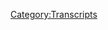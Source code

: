 {{DEFAULTSORT:
    #_TRANSCRIPT_0448:June 21-22, 2020
}}{{Transcript
    | title         = [[448: June 21-22, 2020]]
    | caption       = [https://knowledgefight.libsyn.com/448-june-21-22-2020 Listen to this episode on Libsyn]
    | episodeNumber = [[448: June 21-22, 2020|448]]
    | length        = 01:46:29
}}

{{MessageBox
    | header     = Warning: Bot Generated Content
    | text       = This transcript was automatically generated by transcription software and likely contains many mistakes and misattributions. Please check the audio for definitive quotes, attribution, and context.
    | image      = N3yvass4myg91.webp
    | imagewidth = 50px
    | id         = warning
}}

{{TranscriptBlock
    | name      = Unknown Speaker
    | timestamp = 00:00:00.000
    | text      = N-N-N-N-N-N-N-N-Knowledge Fight.
}}

{{TranscriptBlock
    | name      = Unknown Speaker
    | timestamp = 00:00:13.000
    | text      = Dan and Jordan, I am sweating.
}}

{{TranscriptBlock
    | name      = Unknown Speaker
    | timestamp = 00:00:18.000
    | text      = Knowledgefight.com.
}}

{{TranscriptBlock
    | name      = Unknown Speaker
    | timestamp = 00:00:20.000
    | text      = It's time to pray.
}}

{{TranscriptBlock
    | name      = Unknown Speaker
    | timestamp = 00:00:21.000
    | text      = I have great respect for Knowledgefight.
}}

{{TranscriptBlock
    | name      = Unknown Speaker
    | timestamp = 00:00:24.000
    | text      = Knowledgefight.
}}

{{TranscriptBlock
    | name      = Unknown Speaker
    | timestamp = 00:00:25.000
    | text      = I'm sick of them posing as if they're the good guys saying,
}}

{{TranscriptBlock
    | name      = Unknown Speaker
    | timestamp = 00:00:27.000
    | text      = we are the bad guys. Knowledgefight.
}}

{{TranscriptBlock
    | name      = Unknown Speaker
    | timestamp = 00:00:30.000
    | text      = Dan and Jordan, Knowledgefight.
}}

{{TranscriptBlock
    | name      = Unknown Speaker
    | timestamp = 00:00:32.000
    | text      = Riddler, Riddler, Riddler.
}}

{{TranscriptBlock
    | name      = Unknown Speaker
    | timestamp = 00:00:34.000
    | text      = I need, I need money.
}}

{{TranscriptBlock
    | name      = Unknown Speaker
    | timestamp = 00:00:36.000
    | text      = Riddler, Riddler, Riddler.
}}

{{TranscriptBlock
    | name      = Unknown Speaker
    | timestamp = 00:00:39.000
    | text      = Andy and Kansas, Andy and, Andy.
}}

{{TranscriptBlock
    | name      = Unknown Speaker
    | timestamp = 00:00:42.000
    | text      = Stop it.
}}

{{TranscriptBlock
    | name      = Unknown Speaker
    | timestamp = 00:00:43.000
    | text      = Andy and Kansas, Andy and Kansas.
}}

{{TranscriptBlock
    | name      = Unknown Speaker
    | timestamp = 00:00:46.000
    | text      = It's time to pray.
}}

{{TranscriptBlock
    | name      = Unknown Speaker
    | timestamp = 00:00:47.000
    | text      = Andy and Kansas, you're on the air.
}}

{{TranscriptBlock
    | name      = Unknown Speaker
    | timestamp = 00:00:48.000
    | text      = Thanks for holding us.
}}

{{TranscriptBlock
    | name      = Unknown Speaker
    | timestamp = 00:00:49.000
    | text      = Hello, Alex.
}}

{{TranscriptBlock
    | name      = Unknown Speaker
    | timestamp = 00:00:50.000
    | text      = I'm a first-time caller.
}}

{{TranscriptBlock
    | name      = Unknown Speaker
    | timestamp = 00:00:51.000
    | text      = I'm a huge fan.
}}

{{TranscriptBlock
    | name      = Unknown Speaker
    | timestamp = 00:00:52.000
    | text      = I love your work.
}}

{{TranscriptBlock
    | name      = Unknown Speaker
    | timestamp = 00:00:53.000
    | text      = Knowledgefight.
}}

{{TranscriptBlock
    | name      = Unknown Speaker
    | timestamp = 00:00:54.000
    | text      = N-N-N-N-N-N-Knowledge Fight.
}}

{{TranscriptBlock
    | name      = Unknown Speaker
    | timestamp = 00:00:56.000
    | text      = Knowledgefight.com.
}}

{{TranscriptBlock
    | name      = Unknown Speaker
    | timestamp = 00:00:57.000
    | text      = I love you.
}}

{{TranscriptBlock
    | name      = Unknown Speaker
    | timestamp = 00:00:58.000
    | text      = Hey, everybody.
}}

{{TranscriptBlock
    | name      = Unknown Speaker
    | timestamp = 00:00:59.000
    | text      = Welcome back to Knowledgefight.
}}

{{TranscriptBlock
    | name      = Unknown Speaker
    | timestamp = 00:01:00.000
    | text      = I'm Dan.
}}

{{TranscriptBlock
    | name      = Unknown Speaker
    | timestamp = 00:01:01.000
    | text      = I'm Jordan.
}}

{{TranscriptBlock
    | name      = Unknown Speaker
    | timestamp = 00:01:02.000
    | text      = We're a couple dudes.
}}

{{TranscriptBlock
    | name      = Unknown Speaker
    | timestamp = 00:01:03.000
    | text      = I like to sit around, drink novelty beverages, and talk a little bit about Alex Jones.
}}

{{TranscriptBlock
    | name      = Unknown Speaker
    | timestamp = 00:01:05.000
    | text      = Oh, indeed we are, Dan.
}}

{{TranscriptBlock
    | name      = Unknown Speaker
    | timestamp = 00:01:06.000
    | text      = Jordan.
}}

{{TranscriptBlock
    | name      = Unknown Speaker
    | timestamp = 00:01:07.000
    | text      = Dan.
}}

{{TranscriptBlock
    | name      = Unknown Speaker
    | timestamp = 00:01:08.000
    | text      = Jordan.
}}

{{TranscriptBlock
    | name      = Unknown Speaker
    | timestamp = 00:01:09.000
    | text      = Quick question for you.
}}

{{TranscriptBlock
    | name      = Unknown Speaker
    | timestamp = 00:01:10.000
    | text      = What's your bright spot today?
}}

{{TranscriptBlock
    | name      = Unknown Speaker
    | timestamp = 00:01:11.000
    | text      = My bright spot today is that I got myself a little housewarming gift.
}}

{{TranscriptBlock
    | name      = Unknown Speaker
    | timestamp = 00:01:15.000
    | text      = Oh, did you?
}}

{{TranscriptBlock
    | name      = Unknown Speaker
    | timestamp = 00:01:16.000
    | text      = I ordered some hot sauces, and they came.
}}

{{TranscriptBlock
    | name      = Unknown Speaker
    | timestamp = 00:01:19.000
    | text      = They're very, very, very hot.
}}

{{TranscriptBlock
    | name      = Unknown Speaker
    | timestamp = 00:01:20.000
    | text      = They're hot.
}}

{{TranscriptBlock
    | name      = Unknown Speaker
    | timestamp = 00:01:21.000
    | text      = Yes.
}}

{{TranscriptBlock
    | name      = Unknown Speaker
    | timestamp = 00:01:22.000
    | text      = They're very hot.
}}

{{TranscriptBlock
    | name      = Unknown Speaker
    | timestamp = 00:01:23.000
    | text      = I wanted to actually make you eat some of them, just because I think it'd be really
}}

{{TranscriptBlock
    | name      = Unknown Speaker
    | timestamp = 00:01:25.000
    | text      = funny.
}}

{{TranscriptBlock
    | name      = Unknown Speaker
    | timestamp = 00:01:26.000
    | text      = So that means they're painful.
}}

{{TranscriptBlock
    | name      = Unknown Speaker
    | timestamp = 00:01:27.000
    | text      = Yeah.
}}

{{TranscriptBlock
    | name      = Unknown Speaker
    | timestamp = 00:01:28.000
    | text      = I thought it would be really funny, because you're not much of a sauce or heat person.
}}

{{TranscriptBlock
    | name      = Unknown Speaker
    | timestamp = 00:01:31.000
    | text      = Uh-uh.
}}

{{TranscriptBlock
    | name      = Unknown Speaker
    | timestamp = 00:01:32.000
    | text      = No.
}}

{{TranscriptBlock
    | name      = Unknown Speaker
    | timestamp = 00:01:33.000
    | text      = I thought it would be really fun for the show, for everybody, to get to watch you,
}}

{{TranscriptBlock
    | name      = Unknown Speaker
    | timestamp = 00:01:36.000
    | text      = or listen to you try to deal with some of these sauces.
}}

{{TranscriptBlock
    | name      = Unknown Speaker
    | timestamp = 00:01:39.000
    | text      = How spicy is it?
}}

{{TranscriptBlock
    | name      = Unknown Speaker
    | timestamp = 00:01:41.000
    | text      = Spicier than a Wendy's spicy chicken nugget?
}}

{{TranscriptBlock
    | name      = Unknown Speaker
    | timestamp = 00:01:43.000
    | text      = Yes.
}}

{{TranscriptBlock
    | name      = Unknown Speaker
    | timestamp = 00:01:44.000
    | text      = Very, very much.
}}

{{TranscriptBlock
    | name      = Unknown Speaker
    | timestamp = 00:01:45.000
    | text      = Than too spicy for me, my friend.
}}

{{TranscriptBlock
    | name      = Unknown Speaker
    | timestamp = 00:01:47.000
    | text      = They're very hot.
}}

{{TranscriptBlock
    | name      = Unknown Speaker
    | timestamp = 00:01:49.000
    | text      = I got two sauces from Torchbearer, which is a hot sauce maker that I really like.
}}

{{TranscriptBlock
    | name      = Unknown Speaker
    | timestamp = 00:01:54.000
    | text      = They had the Zombie Apocalypse, which I enjoyed, so I got the Son of Zombie, which is a milder,
}}

{{TranscriptBlock
    | name      = Unknown Speaker
    | timestamp = 00:01:59.000
    | text      = better...
}}

{{TranscriptBlock
    | name      = Unknown Speaker
    | timestamp = 00:02:00.000
    | text      = Some of the reviews were saying it had a better flavor.
}}

{{TranscriptBlock
    | name      = Unknown Speaker
    | timestamp = 00:02:03.000
    | text      = Okay.
}}

{{TranscriptBlock
    | name      = Unknown Speaker
    | timestamp = 00:02:04.000
    | text      = I'm 50-50 on it.
}}

{{TranscriptBlock
    | name      = Unknown Speaker
    | timestamp = 00:02:05.000
    | text      = Like Son of the Mask didn't have a...
}}

{{TranscriptBlock
    | name      = Unknown Speaker
    | timestamp = 00:02:07.000
    | text      = Yeah.
}}

{{TranscriptBlock
    | name      = Unknown Speaker
    | timestamp = 00:02:08.000
    | text      = It was milder.
}}

{{TranscriptBlock
    | name      = Unknown Speaker
    | timestamp = 00:02:09.000
    | text      = Okay.
}}

{{TranscriptBlock
    | name      = Unknown Speaker
    | timestamp = 00:02:10.000
    | text      = Jamie Kennedy.
}}

{{TranscriptBlock
    | name      = Unknown Speaker
    | timestamp = 00:02:11.000
    | text      = I also got their Carolina Reaper one, which is very...
}}

{{TranscriptBlock
    | name      = Unknown Speaker
    | timestamp = 00:02:16.000
    | text      = It's very hot.
}}

{{TranscriptBlock
    | name      = Unknown Speaker
    | timestamp = 00:02:17.000
    | text      = It has a lot of ignition.
}}

{{TranscriptBlock
    | name      = Unknown Speaker
    | timestamp = 00:02:19.000
    | text      = It hits you very fast.
}}

{{TranscriptBlock
    | name      = Unknown Speaker
    | timestamp = 00:02:21.000
    | text      = The ramp is steep.
}}

{{TranscriptBlock
    | name      = Unknown Speaker
    | timestamp = 00:02:23.000
    | text      = The thing that makes me want to try hot sauce is the many varied ways that you describe
}}

{{TranscriptBlock
    | name      = Unknown Speaker
    | timestamp = 00:02:27.000
    | text      = how the tastes hit you, which is very fascinating to me.
}}

{{TranscriptBlock
    | name      = Unknown Speaker
    | timestamp = 00:02:30.000
    | text      = However, at the same time, what I'm realizing is that that's a lot like people telling me
}}

{{TranscriptBlock
    | name      = Unknown Speaker
    | timestamp = 00:02:35.000
    | text      = all about the different ways they can punch me.
}}

{{TranscriptBlock
    | name      = Unknown Speaker
    | timestamp = 00:02:37.000
    | text      = Like, oh, that's very interesting that you can punch my nose as well as my throat, but...
}}

{{TranscriptBlock
    | name      = Unknown Speaker
    | timestamp = 00:02:42.000
    | text      = You have to get used to or enjoy the heat in order to get the subtleties of it, and
}}

{{TranscriptBlock
    | name      = Unknown Speaker
    | timestamp = 00:02:46.000
    | text      = some people don't enjoy that, so they won't ever enjoy the things that some other people do.
}}

{{TranscriptBlock
    | name      = Unknown Speaker
    | timestamp = 00:02:52.000
    | text      = I also got one from Adobo Loco, which is like a Hawaiian company, I believe.
}}

{{TranscriptBlock
    | name      = Unknown Speaker
    | timestamp = 00:02:59.000
    | text      = Their sauce was called Maui no Ka'oi, which is something that I remember people yelling
}}

{{TranscriptBlock
    | name      = Unknown Speaker
    | timestamp = 00:03:03.000
    | text      = at me back when I used to live in Hawaii, which means Maui is the best.
}}

{{TranscriptBlock
    | name      = Unknown Speaker
    | timestamp = 00:03:06.000
    | text      = Go to hell, white man.
}}

{{TranscriptBlock
    | name      = Unknown Speaker
    | timestamp = 00:03:07.000
    | text      = Oh, okay, sorry.
}}

{{TranscriptBlock
    | name      = Unknown Speaker
    | timestamp = 00:03:08.000
    | text      = There's a lot of pride about the island of Maui, and living on Oahu, there was a lot
}}

{{TranscriptBlock
    | name      = Unknown Speaker
    | timestamp = 00:03:13.000
    | text      = of people who were like, that's where you gotta go.
}}

{{TranscriptBlock
    | name      = Unknown Speaker
    | timestamp = 00:03:15.000
    | text      = That's where you gotta go.
}}

{{TranscriptBlock
    | name      = Unknown Speaker
    | timestamp = 00:03:16.000
    | text      = That's the most beautiful island.
}}

{{TranscriptBlock
    | name      = Unknown Speaker
    | timestamp = 00:03:18.000
    | text      = Then we went to Maui, and it was gorgeous.
}}

{{TranscriptBlock
    | name      = Unknown Speaker
    | timestamp = 00:03:20.000
    | text      = It was fantastic.
}}

{{TranscriptBlock
    | name      = Unknown Speaker
    | timestamp = 00:03:21.000
    | text      = I mean, all the islands have their own charms.
}}

{{TranscriptBlock
    | name      = Unknown Speaker
    | timestamp = 00:03:23.000
    | text      = And the people know Hawaii for positive things, generally speaking.
}}

{{TranscriptBlock
    | name      = Unknown Speaker
    | timestamp = 00:03:26.000
    | text      = Yeah, and so that Maui no Ka'oi is pretty good.
}}

{{TranscriptBlock
    | name      = Unknown Speaker
    | timestamp = 00:03:29.000
    | text      = Is it pretty good?
}}

{{TranscriptBlock
    | name      = Unknown Speaker
    | timestamp = 00:03:30.000
    | text      = Yeah, yeah.
}}

{{TranscriptBlock
    | name      = Unknown Speaker
    | timestamp = 00:03:31.000
    | text      = It's not nearly as hot as the others.
}}

{{TranscriptBlock
    | name      = Unknown Speaker
    | timestamp = 00:03:32.000
    | text      = More tangy?
}}

{{TranscriptBlock
    | name      = Unknown Speaker
    | timestamp = 00:03:33.000
    | text      = No.
}}

{{TranscriptBlock
    | name      = Unknown Speaker
    | timestamp = 00:03:34.000
    | text      = No?
}}

{{TranscriptBlock
    | name      = Unknown Speaker
    | timestamp = 00:03:35.000
    | text      = Okay.
}}

{{TranscriptBlock
    | name      = Unknown Speaker
    | timestamp = 00:03:36.000
    | text      = It just has a good sort of pepper flavor.
}}

{{TranscriptBlock
    | name      = Unknown Speaker
    | timestamp = 00:03:37.000
    | text      = All right.
}}

{{TranscriptBlock
    | name      = Unknown Speaker
    | timestamp = 00:03:38.000
    | text      = Much thinner, much thinner sauce.
}}

{{TranscriptBlock
    | name      = Unknown Speaker
    | timestamp = 00:03:40.000
    | text      = Probably would work good as like a marinade or something.
}}

{{TranscriptBlock
    | name      = Unknown Speaker
    | timestamp = 00:03:42.000
    | text      = Okay, okay.
}}

{{TranscriptBlock
    | name      = Unknown Speaker
    | timestamp = 00:03:43.000
    | text      = So anyway, that's my bright spot, is I got some really hot sauces.
}}

{{TranscriptBlock
    | name      = Unknown Speaker
    | timestamp = 00:03:47.000
    | text      = Oh, that's nice.
}}

{{TranscriptBlock
    | name      = Unknown Speaker
    | timestamp = 00:03:48.000
    | text      = For me, I had to drive all the way down to Orland Park.
}}

{{TranscriptBlock
    | name      = Unknown Speaker
    | timestamp = 00:03:53.000
    | text      = It was a disaster.
}}

{{TranscriptBlock
    | name      = Unknown Speaker
    | timestamp = 00:03:54.000
    | text      = I had to fix my partner's car, or I had to have somebody else fix her car.
}}

{{TranscriptBlock
    | name      = Unknown Speaker
    | timestamp = 00:03:59.000
    | text      = I cannot do that.
}}

{{TranscriptBlock
    | name      = Unknown Speaker
    | timestamp = 00:04:00.000
    | text      = No.
}}

{{TranscriptBlock
    | name      = Unknown Speaker
    | timestamp = 00:04:01.000
    | text      = And it took twice as long as they said.
}}

{{TranscriptBlock
    | name      = Unknown Speaker
    | timestamp = 00:04:04.000
    | text      = However, I turned this into a positive because they had perfect grass, lovely trees, sat,
}}

{{TranscriptBlock
    | name      = Unknown Speaker
    | timestamp = 00:04:11.000
    | text      = laid down, took a nap on the grass.
}}

{{TranscriptBlock
    | name      = Unknown Speaker
    | timestamp = 00:04:13.000
    | text      = That's how perfect it is in Orland Park.
}}

{{TranscriptBlock
    | name      = Unknown Speaker
    | timestamp = 00:04:15.000
    | text      = That's great.
}}

{{TranscriptBlock
    | name      = Unknown Speaker
    | timestamp = 00:04:16.000
    | text      = Yeah.
}}

{{TranscriptBlock
    | name      = Unknown Speaker
    | timestamp = 00:04:17.000
    | text      = It's amazing.
}}

{{TranscriptBlock
    | name      = Unknown Speaker
    | timestamp = 00:04:18.000
    | text      = I haven't been outside and laid out and just saw the sun and all that stuff for forever.
}}

{{TranscriptBlock
    | name      = Unknown Speaker
    | timestamp = 00:04:21.000
    | text      = It's been a uncharacteristically cool June in Chicago.
}}

{{TranscriptBlock
    | name      = Unknown Speaker
    | timestamp = 00:04:26.000
    | text      = Yeah.
}}

{{TranscriptBlock
    | name      = Unknown Speaker
    | timestamp = 00:04:27.000
    | text      = Yeah.
}}

{{TranscriptBlock
    | name      = Unknown Speaker
    | timestamp = 00:04:28.000
    | text      = It's not been hot yet, so yeah, some of these days have been nice for laying on a-
}}

{{TranscriptBlock
    | name      = Unknown Speaker
    | timestamp = 00:04:31.000
    | text      = Yeah, it was great.
}}

{{TranscriptBlock
    | name      = Unknown Speaker
    | timestamp = 00:04:32.000
    | text      = It was fantastic.
}}

{{TranscriptBlock
    | name      = Unknown Speaker
    | timestamp = 00:04:33.000
    | text      = Glad you got to enjoy that.
}}

{{TranscriptBlock
    | name      = Unknown Speaker
    | timestamp = 00:04:34.000
    | text      = You ever see the sun?
}}

{{TranscriptBlock
    | name      = Unknown Speaker
    | timestamp = 00:04:35.000
    | text      = Nope.
}}

{{TranscriptBlock
    | name      = Unknown Speaker
    | timestamp = 00:04:36.000
    | text      = Oh, well, it's all right.
}}

{{TranscriptBlock
    | name      = Unknown Speaker
    | timestamp = 00:04:37.000
    | text      = So there'll be no glimpses of the sun on today's episode, but I'm thrilled-ish to announce
}}

{{TranscriptBlock
    | name      = Unknown Speaker
    | timestamp = 00:04:44.000
    | text      = that Alex is back in studio.
}}

{{TranscriptBlock
    | name      = Unknown Speaker
    | timestamp = 00:04:46.000
    | text      = We're back.
}}

{{TranscriptBlock
    | name      = Unknown Speaker
    | timestamp = 00:04:47.000
    | text      = Alex has returned from his week of whatever.
}}

{{TranscriptBlock
    | name      = Unknown Speaker
    | timestamp = 00:04:49.000
    | text      = Okay.
}}

{{TranscriptBlock
    | name      = Unknown Speaker
    | timestamp = 00:04:50.000
    | text      = No explanation?
}}

{{TranscriptBlock
    | name      = Unknown Speaker
    | timestamp = 00:04:51.000
    | text      = No, we'll find out over the course of this episode.
}}

{{TranscriptBlock
    | name      = Unknown Speaker
    | timestamp = 00:04:52.000
    | text      = It's disappointing.
}}

{{TranscriptBlock
    | name      = Unknown Speaker
    | timestamp = 00:04:53.000
    | text      = He was just on vacation.
}}

{{TranscriptBlock
    | name      = Unknown Speaker
    | timestamp = 00:04:54.000
    | text      = Well, of course.
}}

{{TranscriptBlock
    | name      = Unknown Speaker
    | timestamp = 00:04:55.000
    | text      = But today we're going to be going over June 21st and 22nd, 2020.
}}

{{TranscriptBlock
    | name      = Unknown Speaker
    | timestamp = 00:04:59.000
    | text      = I officially declare this my autonomous zone.
}}

{{TranscriptBlock
    | name      = Unknown Speaker
    | timestamp = 00:05:02.000
    | text      = Oh, no.
}}

{{TranscriptBlock
    | name      = Unknown Speaker
    | timestamp = 00:05:03.000
    | text      = That is right.
}}

{{TranscriptBlock
    | name      = Unknown Speaker
    | timestamp = 00:05:05.000
    | text      = No cops allowed in this podcast.
}}

{{TranscriptBlock
    | name      = Unknown Speaker
    | timestamp = 00:05:07.000
    | text      = Okay.
}}

{{TranscriptBlock
    | name      = Unknown Speaker
    | timestamp = 00:05:08.000
    | text      = All right.
}}

{{TranscriptBlock
    | name      = Unknown Speaker
    | timestamp = 00:05:09.000
    | text      = Free food.
}}

{{TranscriptBlock
    | name      = Unknown Speaker
    | timestamp = 00:05:10.000
    | text      = Okay.
}}

{{TranscriptBlock
    | name      = Unknown Speaker
    | timestamp = 00:05:11.000
    | text      = So we're going to get down to business on that, but before we do, Jordan, we're going
}}

{{TranscriptBlock
    | name      = Unknown Speaker
    | timestamp = 00:05:13.000
    | text      = to take a moment to say thank you to some folks who have signed up and are supporting
}}

{{TranscriptBlock
    | name      = Unknown Speaker
    | timestamp = 00:05:19.000
    | text      = the show.
}}

{{TranscriptBlock
    | name      = Unknown Speaker
    | timestamp = 00:05:20.000
    | text      = So first, Madison P, thank you so much.
}}

{{TranscriptBlock
    | name      = Unknown Speaker
    | timestamp = 00:05:21.000
    | text      = You are now a policy wonk.
}}

{{TranscriptBlock
    | name      = Unknown Speaker
    | timestamp = 00:05:22.000
    | text      = I'm a policy wonk.
}}

{{TranscriptBlock
    | name      = Unknown Speaker
    | timestamp = 00:05:23.000
    | text      = Thank you, Madison.
}}

{{TranscriptBlock
    | name      = Unknown Speaker
    | timestamp = 00:05:24.000
    | text      = Thank you.
}}

{{TranscriptBlock
    | name      = Unknown Speaker
    | timestamp = 00:05:25.000
    | text      = Next, Travis P. Thank you so much.
}}

{{TranscriptBlock
    | name      = Unknown Speaker
    | timestamp = 00:05:26.000
    | text      = You are now a policy wonk.
}}

{{TranscriptBlock
    | name      = Unknown Speaker
    | timestamp = 00:05:27.000
    | text      = I'm a policy wonk.
}}

{{TranscriptBlock
    | name      = Unknown Speaker
    | timestamp = 00:05:28.000
    | text      = Thanks, Travis.
}}

{{TranscriptBlock
    | name      = Unknown Speaker
    | timestamp = 00:05:29.000
    | text      = Thank you.
}}

{{TranscriptBlock
    | name      = Unknown Speaker
    | timestamp = 00:05:30.000
    | text      = Next, Mario M. Thank you so much.
}}

{{TranscriptBlock
    | name      = Unknown Speaker
    | timestamp = 00:05:31.000
    | text      = You are now a policy wonk.
}}

{{TranscriptBlock
    | name      = Unknown Speaker
    | timestamp = 00:05:32.000
    | text      = I'm a policy wonk.
}}

{{TranscriptBlock
    | name      = Unknown Speaker
    | timestamp = 00:05:33.000
    | text      = Thank you, Mario.
}}

{{TranscriptBlock
    | name      = Unknown Speaker
    | timestamp = 00:05:34.000
    | text      = Thank you.
}}

{{TranscriptBlock
    | name      = Unknown Speaker
    | timestamp = 00:05:35.000
    | text      = Next, all one word.
}}

{{TranscriptBlock
    | name      = Unknown Speaker
    | timestamp = 00:05:36.000
    | text      = Milton G2, thank you so much.
}}

{{TranscriptBlock
    | name      = Unknown Speaker
    | timestamp = 00:05:37.000
    | text      = You are now a policy wonk.
}}

{{TranscriptBlock
    | name      = Unknown Speaker
    | timestamp = 00:05:38.000
    | text      = I'm a policy wonk.
}}

{{TranscriptBlock
    | name      = Unknown Speaker
    | timestamp = 00:05:39.000
    | text      = Thanks, Milton G2.
}}

{{TranscriptBlock
    | name      = Unknown Speaker
    | timestamp = 00:05:40.000
    | text      = Thank you.
}}

{{TranscriptBlock
    | name      = Unknown Speaker
    | timestamp = 00:05:41.000
    | text      = So s-a-r-e-n-a, thank you so much.
}}

{{TranscriptBlock
    | name      = Unknown Speaker
    | timestamp = 00:05:43.740
    | text      = You are now a Policy Wonk.
}}

{{TranscriptBlock
    | name      = Unknown Speaker
    | timestamp = 00:05:44.779
    | text      = I'm a Policy Wonk.
}}

{{TranscriptBlock
    | name      = Unknown Speaker
    | timestamp = 00:05:45.860
    | text      = Thank you, Serena.
}}

{{TranscriptBlock
    | name      = Unknown Speaker
    | timestamp = 00:05:46.699
    | text      = Thank you.
}}

{{TranscriptBlock
    | name      = Unknown Speaker
    | timestamp = 00:05:47.540
    | text      = Next, Matthew K.
}}

{{TranscriptBlock
    | name      = Unknown Speaker
    | timestamp = 00:05:48.379
    | text      = Thank you so much.
}}

{{TranscriptBlock
    | name      = Unknown Speaker
    | timestamp = 00:05:49.220
    | text      = You are now a Policy Wonk.
}}

{{TranscriptBlock
    | name      = Unknown Speaker
    | timestamp = 00:05:50.040
    | text      = I'm a Policy Wonk.
}}

{{TranscriptBlock
    | name      = Unknown Speaker
    | timestamp = 00:05:50.879
    | text      = Thank you, Matthew.
}}

{{TranscriptBlock
    | name      = Unknown Speaker
    | timestamp = 00:05:51.720
    | text      = Thank you, Matthew.
}}

{{TranscriptBlock
    | name      = Unknown Speaker
    | timestamp = 00:05:52.560
    | text      = Next, M. Schulman.
}}

{{TranscriptBlock
    | name      = Unknown Speaker
    | timestamp = 00:05:53.379
    | text      = Thank you so much.
}}

{{TranscriptBlock
    | name      = Unknown Speaker
    | timestamp = 00:05:54.220
    | text      = You are now a Policy Wonk.
}}

{{TranscriptBlock
    | name      = Unknown Speaker
    | timestamp = 00:05:55.060
    | text      = I'm a Policy Wonk.
}}

{{TranscriptBlock
    | name      = Unknown Speaker
    | timestamp = 00:05:56.180
    | text      = Thanks, M. Schulman.
}}

{{TranscriptBlock
    | name      = Unknown Speaker
    | timestamp = 00:05:57.360
    | text      = Thank you.
}}

{{TranscriptBlock
    | name      = Unknown Speaker
    | timestamp = 00:05:58.199
    | text      = Vincent B.
}}

{{TranscriptBlock
    | name      = Unknown Speaker
    | timestamp = 00:05:59.500
    | text      = Thank you so much.
}}

{{TranscriptBlock
    | name      = Unknown Speaker
    | timestamp = 00:06:00.319
    | text      = You are now a Policy Wonk.
}}

{{TranscriptBlock
    | name      = Unknown Speaker
    | timestamp = 00:06:01.160
    | text      = I'm a Policy Wonk.
}}

{{TranscriptBlock
    | name      = Unknown Speaker
    | timestamp = 00:06:01.980
    | text      = Thanks, Vincent.
}}

{{TranscriptBlock
    | name      = Unknown Speaker
    | timestamp = 00:06:02.800
    | text      = Vinnie.
}}

{{TranscriptBlock
    | name      = Unknown Speaker
    | timestamp = 00:06:03.639
    | text      = And then all one word, Ravenwild.
}}

{{TranscriptBlock
    | name      = Unknown Speaker
    | timestamp = 00:06:06.180
    | text      = Thank you so much.
}}

{{TranscriptBlock
    | name      = Unknown Speaker
    | timestamp = 00:06:07.040
    | text      = You are now a Policy Wonk.
}}

{{TranscriptBlock
    | name      = Unknown Speaker
    | timestamp = 00:06:07.879
    | text      = I'm a policy wonk.
}}

{{TranscriptBlock
    | name      = Unknown Speaker
    | timestamp = 00:06:08.879
    | text      = Thanks, Ravenwild.
}}

{{TranscriptBlock
    | name      = Unknown Speaker
    | timestamp = 00:06:09.879
    | text      = And then finally, I'd like to say thank you to a couple of people who donated on elevated
}}

{{TranscriptBlock
    | name      = Unknown Speaker
    | timestamp = 00:06:12.639
    | text      = level.
}}

{{TranscriptBlock
    | name      = Unknown Speaker
    | timestamp = 00:06:13.639
    | text      = We appreciate that very much.
}}

{{TranscriptBlock
    | name      = Unknown Speaker
    | timestamp = 00:06:14.639
    | text      = So Michael N, thank you so much.
}}

{{TranscriptBlock
    | name      = Unknown Speaker
    | timestamp = 00:06:15.920
    | text      = You are now a technocrat.
}}

{{TranscriptBlock
    | name      = Unknown Speaker
    | timestamp = 00:06:17.500
    | text      = And good work, boys.
}}

{{TranscriptBlock
    | name      = Unknown Speaker
    | timestamp = 00:06:18.759
    | text      = Let me have a wine bottle.
}}

{{TranscriptBlock
    | name      = Unknown Speaker
    | timestamp = 00:06:20.000
    | text      = Thank you so much.
}}

{{TranscriptBlock
    | name      = Unknown Speaker
    | timestamp = 00:06:21.000
    | text      = You are now a technocrat.
}}

{{TranscriptBlock
    | name      = Unknown Speaker
    | timestamp = 00:06:22.000
    | text      = I'm a policy wonk.
}}

{{TranscriptBlock
    | name      = Unknown Speaker
    | timestamp = 00:06:23.000
    | text      = Crikey, mate.
}}

{{TranscriptBlock
    | name      = Unknown Speaker
    | timestamp = 00:06:24.000
    | text      = That's fantastic.
}}

{{TranscriptBlock
    | name      = Unknown Speaker
    | timestamp = 00:06:25.000
    | text      = Have yourself a brew.
}}

{{TranscriptBlock
    | name      = Unknown Speaker
    | timestamp = 00:06:26.000
    | text      = How's your 401k doing, bro?
}}

{{TranscriptBlock
    | name      = Unknown Speaker
    | timestamp = 00:06:27.680
    | text      = We got to go full tilt boogie on this, Watson, all right?
}}

{{TranscriptBlock
    | name      = Unknown Speaker
    | timestamp = 00:06:30.120
    | text      = Let's just get down to business.
}}

{{TranscriptBlock
    | name      = Unknown Speaker
    | timestamp = 00:06:31.560
    | text      = We ain't making that money off that heroin.
}}

{{TranscriptBlock
    | name      = Unknown Speaker
    | timestamp = 00:06:33.639
    | text      = Why are you pimps so good?
}}

{{TranscriptBlock
    | name      = Unknown Speaker
    | timestamp = 00:06:35.579
    | text      = My neck is freakishly large.
}}

{{TranscriptBlock
    | name      = Unknown Speaker
    | timestamp = 00:06:37.240
    | text      = I declare info war on you.
}}

{{TranscriptBlock
    | name      = Unknown Speaker
    | timestamp = 00:06:40.040
    | text      = Thank you so much, Michael N. And thank you so much.
}}

{{TranscriptBlock
    | name      = Unknown Speaker
    | timestamp = 00:06:41.959
    | text      = Good work, boys.
}}

{{TranscriptBlock
    | name      = Unknown Speaker
    | timestamp = 00:06:42.959
    | text      = Let me have a wine bottle.
}}

{{TranscriptBlock
    | name      = Unknown Speaker
    | timestamp = 00:06:43.959
    | text      = Yes.
}}

{{TranscriptBlock
    | name      = Unknown Speaker
    | timestamp = 00:06:44.959
    | text      = Thank you very much to the both of you.
}}

{{TranscriptBlock
    | name      = Unknown Speaker
    | timestamp = 00:06:45.959
    | text      = Nice reference to our early episodes where we offered to autograph wine bottles and send
}}

{{TranscriptBlock
    | name      = Unknown Speaker
    | timestamp = 00:06:49.839
    | text      = them to people.
}}

{{TranscriptBlock
    | name      = Unknown Speaker
    | timestamp = 00:06:50.839
    | text      = I was wondering if that's what they were referencing.
}}

{{TranscriptBlock
    | name      = Unknown Speaker
    | timestamp = 00:06:52.839
    | text      = Yeah.
}}

{{TranscriptBlock
    | name      = Unknown Speaker
    | timestamp = 00:06:53.839
    | text      = Yeah.
}}

{{TranscriptBlock
    | name      = Unknown Speaker
    | timestamp = 00:06:54.839
    | text      = That was something that I thought was a really great idea.
}}

{{TranscriptBlock
    | name      = Unknown Speaker
    | timestamp = 00:06:56.399
    | text      = It was brilliant.
}}

{{TranscriptBlock
    | name      = Unknown Speaker
    | timestamp = 00:06:57.399
    | text      = It is way too expensive to ship wine bottles.
}}

{{TranscriptBlock
    | name      = Unknown Speaker
    | timestamp = 00:07:00.040
    | text      = And it's kind of weird.
}}

{{TranscriptBlock
    | name      = Unknown Speaker
    | timestamp = 00:07:01.600
    | text      = Masturbatory?
}}

{{TranscriptBlock
    | name      = Unknown Speaker
    | timestamp = 00:07:02.600
    | text      = A little bit.
}}

{{TranscriptBlock
    | name      = Unknown Speaker
    | timestamp = 00:07:03.600
    | text      = Yeah.
}}

{{TranscriptBlock
    | name      = Unknown Speaker
    | timestamp = 00:07:04.600
    | text      = I had a little interest and I realized that the logistics of it were just a nightmare
}}

{{TranscriptBlock
    | name      = Unknown Speaker
    | timestamp = 00:07:09.160
    | text      = and we couldn't pull it off.
}}

{{TranscriptBlock
    | name      = Unknown Speaker
    | timestamp = 00:07:10.160
    | text      = So I apologize.
}}

{{TranscriptBlock
    | name      = Unknown Speaker
    | timestamp = 00:07:11.160
    | text      = No one's getting any wine bottles.
}}

{{TranscriptBlock
    | name      = Unknown Speaker
    | timestamp = 00:07:12.160
    | text      = We're going to spend $40 to give you an empty wine bottle.
}}

{{TranscriptBlock
    | name      = Unknown Speaker
    | timestamp = 00:07:15.199
    | text      = Right.
}}

{{TranscriptBlock
    | name      = Unknown Speaker
    | timestamp = 00:07:16.199
    | text      = I do still have the three first wine bottles though.
}}

{{TranscriptBlock
    | name      = Unknown Speaker
    | timestamp = 00:07:18.680
    | text      = Do you?
}}

{{TranscriptBlock
    | name      = Unknown Speaker
    | timestamp = 00:07:19.680
    | text      = From our first three episodes.
}}

{{TranscriptBlock
    | name      = Unknown Speaker
    | timestamp = 00:07:20.680
    | text      = I was wondering.
}}

{{TranscriptBlock
    | name      = Unknown Speaker
    | timestamp = 00:07:21.680
    | text      = I wondered if they made the move.
}}

{{TranscriptBlock
    | name      = Unknown Speaker
    | timestamp = 00:07:22.759
    | text      = I have wine bottles that I feel like a douchebag because I have empty alcohol bottles.
}}

{{TranscriptBlock
    | name      = Unknown Speaker
    | timestamp = 00:07:29.000
    | text      = Yeah.
}}

{{TranscriptBlock
    | name      = Unknown Speaker
    | timestamp = 00:07:30.000
    | text      = Yeah.
}}

{{TranscriptBlock
    | name      = Unknown Speaker
    | timestamp = 00:07:31.000
    | text      = But those are the three from our first episodes.
}}

{{TranscriptBlock
    | name      = Unknown Speaker
    | timestamp = 00:07:32.000
    | text      = Right.
}}

{{TranscriptBlock
    | name      = Unknown Speaker
    | timestamp = 00:07:33.000
    | text      = And then maybe those can be given to someone way down the line.
}}

{{TranscriptBlock
    | name      = Unknown Speaker
    | timestamp = 00:07:36.879
    | text      = Someday.
}}

{{TranscriptBlock
    | name      = Unknown Speaker
    | timestamp = 00:07:37.879
    | text      = Someday.
}}

{{TranscriptBlock
    | name      = Unknown Speaker
    | timestamp = 00:07:38.879
    | text      = Silent auction kind of stuff right there.
}}

{{TranscriptBlock
    | name      = Unknown Speaker
    | timestamp = 00:07:39.879
    | text      = For charity.
}}

{{TranscriptBlock
    | name      = Unknown Speaker
    | timestamp = 00:07:40.879
    | text      = Yeah.
}}

{{TranscriptBlock
    | name      = Unknown Speaker
    | timestamp = 00:07:41.879
    | text      = But for now, those are just staying on the mantle.
}}

{{TranscriptBlock
    | name      = Unknown Speaker
    | timestamp = 00:07:44.720
    | text      = So Jordan, like I said, today we got this return of Alex and it's disappointing.
}}

{{TranscriptBlock
    | name      = Unknown Speaker
    | timestamp = 00:07:51.680
    | text      = I mean, he's horrible.
}}

{{TranscriptBlock
    | name      = Unknown Speaker
    | timestamp = 00:07:53.240
    | text      = He's a real dick.
}}

{{TranscriptBlock
    | name      = Unknown Speaker
    | timestamp = 00:07:54.240
    | text      = Yeah.
}}

{{TranscriptBlock
    | name      = Unknown Speaker
    | timestamp = 00:07:55.240
    | text      = And he starts off kind of saying something that got me thinking.
}}

{{TranscriptBlock
    | name      = Unknown Speaker
    | timestamp = 00:07:59.759
    | text      = It's wild to me because when I listen to Owen Troyer, when he comes in and he does the show,
}}

{{TranscriptBlock
    | name      = Unknown Speaker
    | timestamp = 00:08:04.759
    | text      = I don't think at all.
}}

{{TranscriptBlock
    | name      = Unknown Speaker
    | timestamp = 00:08:06.160
    | text      = I'm not interested.
}}

{{TranscriptBlock
    | name      = Unknown Speaker
    | timestamp = 00:08:07.160
    | text      = He's boring as shit.
}}

{{TranscriptBlock
    | name      = Unknown Speaker
    | timestamp = 00:08:08.920
    | text      = One minute into Alex being back, he says something and I'm like, well, that's interesting.
}}

{{TranscriptBlock
    | name      = Unknown Speaker
    | timestamp = 00:08:13.519
    | text      = Okay.
}}

{{TranscriptBlock
    | name      = Unknown Speaker
    | timestamp = 00:08:14.519
    | text      = At least your brain works in a way that's compelling.
}}

{{TranscriptBlock
    | name      = Unknown Speaker
    | timestamp = 00:08:16.600
    | text      = All right.
}}

{{TranscriptBlock
    | name      = Unknown Speaker
    | timestamp = 00:08:17.600
    | text      = And we've proven that we have our pulse on exactly what's going on on the planet from
}}

{{TranscriptBlock
    | name      = Unknown Speaker
    | timestamp = 00:08:23.439
    | text      = a globalist perspective.
}}

{{TranscriptBlock
    | name      = Unknown Speaker
    | timestamp = 00:08:27.079
    | text      = I'm standing on a mountaintop next to Lucifer.
}}

{{TranscriptBlock
    | name      = Unknown Speaker
    | timestamp = 00:08:29.959
    | text      = Okay.
}}

{{TranscriptBlock
    | name      = Unknown Speaker
    | timestamp = 00:08:31.199
    | text      = I'm not bowed to Lucifer.
}}

{{TranscriptBlock
    | name      = Unknown Speaker
    | timestamp = 00:08:32.519
    | text      = I'm not serving Lucifer, but I'm seeing the same Vista and the same horizon as Lucifer.
}}

{{TranscriptBlock
    | name      = Unknown Speaker
    | timestamp = 00:08:40.200
    | text      = I am seeing it from the Luciferian perspective.
}}

{{TranscriptBlock
    | name      = Unknown Speaker
    | timestamp = 00:08:43.039
    | text      = Woof.
}}

{{TranscriptBlock
    | name      = Unknown Speaker
    | timestamp = 00:08:44.039
    | text      = Oh boy.
}}

{{TranscriptBlock
    | name      = Unknown Speaker
    | timestamp = 00:08:45.039
    | text      = They don't want their own compartmentalized minions having the big high level field Marshall
}}

{{TranscriptBlock
    | name      = Unknown Speaker
    | timestamp = 00:08:54.799
    | text      = view.
}}

{{TranscriptBlock
    | name      = Unknown Speaker
    | timestamp = 00:08:55.799
    | text      = And those aren't words.
}}

{{TranscriptBlock
    | name      = Unknown Speaker
    | timestamp = 00:08:56.879
    | text      = Everyone knows it.
}}

{{TranscriptBlock
    | name      = Unknown Speaker
    | timestamp = 00:08:58.840
    | text      = This is the field Marshall view.
}}

{{TranscriptBlock
    | name      = Unknown Speaker
    | timestamp = 00:09:01.440
    | text      = Welcome back, Alex.
}}

{{TranscriptBlock
    | name      = Unknown Speaker
    | timestamp = 00:09:02.440
    | text      = Yeah.
}}

{{TranscriptBlock
    | name      = Unknown Speaker
    | timestamp = 00:09:03.440
    | text      = Thanks for that.
}}

{{TranscriptBlock
    | name      = Unknown Speaker
    | timestamp = 00:09:04.440
    | text      = Yeah.
}}

{{TranscriptBlock
    | name      = Unknown Speaker
    | timestamp = 00:09:05.440
    | text      = Thanks for that reintroduction into how stupid you are.
}}

{{TranscriptBlock
    | name      = Unknown Speaker
    | timestamp = 00:09:06.440
    | text      = Instead of spending this time like explaining where he's been or what's going on, Alex starts
}}

{{TranscriptBlock
    | name      = Unknown Speaker
    | timestamp = 00:09:10.940
    | text      = his show on Sunday by bragging about how insightful he is and how he likes to take in the view
}}

{{TranscriptBlock
    | name      = Unknown Speaker
    | timestamp = 00:09:15.840
    | text      = alongside Lucifer.
}}

{{TranscriptBlock
    | name      = Unknown Speaker
    | timestamp = 00:09:17.360
    | text      = Of course.
}}

{{TranscriptBlock
    | name      = Unknown Speaker
    | timestamp = 00:09:18.360
    | text      = Absolutely.
}}

{{TranscriptBlock
    | name      = Unknown Speaker
    | timestamp = 00:09:19.360
    | text      = Alex starts by screwing up the expression finger on the pulse and in the process actually
}}

{{TranscriptBlock
    | name      = Unknown Speaker
    | timestamp = 00:09:22.559
    | text      = kind of describes Info Wars really well.
}}

{{TranscriptBlock
    | name      = Unknown Speaker
    | timestamp = 00:09:25.299
    | text      = If you try to take someone's pulse with a part of your body where someone could take
}}

{{TranscriptBlock
    | name      = Unknown Speaker
    | timestamp = 00:09:28.480
    | text      = your pulse, then you're going to get an inaccurate reading.
}}

{{TranscriptBlock
    | name      = Unknown Speaker
    | timestamp = 00:09:31.899
    | text      = When Alex says that Info Wars has their pulse on what's going on on the planet, it kind
}}

{{TranscriptBlock
    | name      = Unknown Speaker
    | timestamp = 00:09:35.919
    | text      = of does make sense.
}}

{{TranscriptBlock
    | name      = Unknown Speaker
    | timestamp = 00:09:37.000
    | text      = That does kind of make sense, yeah.
}}

{{TranscriptBlock
    | name      = Unknown Speaker
    | timestamp = 00:09:38.240
    | text      = Alex is pretending that they're taking the pulse of the world, but in reality they're
}}

{{TranscriptBlock
    | name      = Unknown Speaker
    | timestamp = 00:09:41.320
    | text      = just feeling Alex's own internal processes and then making the mistake that that means
}}

{{TranscriptBlock
    | name      = Unknown Speaker
    | timestamp = 00:09:46.360
    | text      = anything.
}}

{{TranscriptBlock
    | name      = Unknown Speaker
    | timestamp = 00:09:47.360
    | text      = Yeah.
}}

{{TranscriptBlock
    | name      = Unknown Speaker
    | timestamp = 00:09:48.360
    | text      = That's basically a very accidentally correct statement.
}}

{{TranscriptBlock
    | name      = Unknown Speaker
    | timestamp = 00:09:51.279
    | text      = Yeah.
}}

{{TranscriptBlock
    | name      = Unknown Speaker
    | timestamp = 00:09:52.279
    | text      = Now I'm wondering what other kind of idioms could be adjusted for their inverse meaning
}}

{{TranscriptBlock
    | name      = Unknown Speaker
    | timestamp = 00:09:57.320
    | text      = in order to...
}}

{{TranscriptBlock
    | name      = Unknown Speaker
    | timestamp = 00:09:58.320
    | text      = I'm sure there's a hundred.
}}

{{TranscriptBlock
    | name      = Unknown Speaker
    | timestamp = 00:09:59.320
    | text      = Yeah, there has to be a ton.
}}

{{TranscriptBlock
    | name      = Unknown Speaker
    | timestamp = 00:10:00.320
    | text      = Yeah.
}}

{{TranscriptBlock
    | name      = Unknown Speaker
    | timestamp = 00:10:01.320
    | text      = Beyond that, his metaphor about being on a hill with Lucifer is stupid.
}}

{{TranscriptBlock
    | name      = Unknown Speaker
    | timestamp = 00:10:03.759
    | text      = No, it's great.
}}

{{TranscriptBlock
    | name      = Unknown Speaker
    | timestamp = 00:10:04.759
    | text      = If you were on a vista with Lucifer, you would not see things from his perspective.
}}

{{TranscriptBlock
    | name      = Unknown Speaker
    | timestamp = 00:10:08.559
    | text      = You might see things physically the same as Lucifer, but just being on the same hill as
}}

{{TranscriptBlock
    | name      = Unknown Speaker
    | timestamp = 00:10:12.720
    | text      = someone else doesn't give you the same perspective or insight into the things that you're both
}}

{{TranscriptBlock
    | name      = Unknown Speaker
    | timestamp = 00:10:16.759
    | text      = seeing.
}}

{{TranscriptBlock
    | name      = Unknown Speaker
    | timestamp = 00:10:17.759
    | text      = For instance, me and Lucifer could be up on a cliff and we could both see a car approaching.
}}

{{TranscriptBlock
    | name      = Unknown Speaker
    | timestamp = 00:10:22.159
    | text      = Lucifer may know that there's an assassin coming to kill me in that car, which is information
}}

{{TranscriptBlock
    | name      = Unknown Speaker
    | timestamp = 00:10:26.960
    | text      = I don't have at my disposal.
}}

{{TranscriptBlock
    | name      = Unknown Speaker
    | timestamp = 00:10:28.860
    | text      = In this situation, Lucifer and I would see this car physically from the same perspective,
}}

{{TranscriptBlock
    | name      = Unknown Speaker
    | timestamp = 00:10:32.960
    | text      = but ultimately how we experience the car that we're seeing would be completely different.
}}

{{TranscriptBlock
    | name      = Unknown Speaker
    | timestamp = 00:10:37.399
    | text      = So wait, are you saying that part of that look at things from his perspective is not
}}

{{TranscriptBlock
    | name      = Unknown Speaker
    | timestamp = 00:10:41.720
    | text      = about the physical looking of it?
}}

{{TranscriptBlock
    | name      = Unknown Speaker
    | timestamp = 00:10:43.559
    | text      = No, I think it is.
}}

{{TranscriptBlock
    | name      = Unknown Speaker
    | timestamp = 00:10:44.559
    | text      = But indeed there's a certain element of experience that goes along with it.
}}

{{TranscriptBlock
    | name      = Unknown Speaker
    | timestamp = 00:10:48.000
    | text      = I think in the real world.
}}

{{TranscriptBlock
    | name      = Unknown Speaker
    | timestamp = 00:10:49.000
    | text      = The ability to...
}}

{{TranscriptBlock
    | name      = Unknown Speaker
    | timestamp = 00:10:50.000
    | text      = I think for Alex it's very similar, because he can look at documents that you and I could
}}

{{TranscriptBlock
    | name      = Unknown Speaker
    | timestamp = 00:10:54.080
    | text      = look at as well, but we'd see them very differently.
}}

{{TranscriptBlock
    | name      = Unknown Speaker
    | timestamp = 00:10:56.120
    | text      = Same thing.
}}

{{TranscriptBlock
    | name      = Unknown Speaker
    | timestamp = 00:10:57.120
    | text      = I see them from the Luciferian perspective.
}}

{{TranscriptBlock
    | name      = Unknown Speaker
    | timestamp = 00:10:58.120
    | text      = Right.
}}

{{TranscriptBlock
    | name      = Unknown Speaker
    | timestamp = 00:10:59.120
    | text      = If I have a bunch of documents on a mountaintop, I see the documents the same way that the
}}

{{TranscriptBlock
    | name      = Unknown Speaker
    | timestamp = 00:11:03.860
    | text      = sun sees the documents, which is from above, Dan.
}}

{{TranscriptBlock
    | name      = Unknown Speaker
    | timestamp = 00:11:06.860
    | text      = This is airtight logic.
}}

{{TranscriptBlock
    | name      = Unknown Speaker
    | timestamp = 00:11:08.759
    | text      = That makes sense.
}}

{{TranscriptBlock
    | name      = Unknown Speaker
    | timestamp = 00:11:10.320
    | text      = So that's interesting.
}}

{{TranscriptBlock
    | name      = Unknown Speaker
    | timestamp = 00:11:12.039
    | text      = His brain and the way the thoughts are coming out and being expressed, I was like, I missed
}}

{{TranscriptBlock
    | name      = Unknown Speaker
    | timestamp = 00:11:17.460
    | text      = at least that.
}}

{{TranscriptBlock
    | name      = Unknown Speaker
    | timestamp = 00:11:18.460
    | text      = Because David Knight, Owen Schroyer, all these ding-dongs, they're not capable of this kind
}}

{{TranscriptBlock
    | name      = Unknown Speaker
    | timestamp = 00:11:25.440
    | text      = of language.
}}

{{TranscriptBlock
    | name      = Unknown Speaker
    | timestamp = 00:11:26.440
    | text      = Yeah, no.
}}

{{TranscriptBlock
    | name      = Unknown Speaker
    | timestamp = 00:11:27.440
    | text      = They don't know how to do anything.
}}

{{TranscriptBlock
    | name      = Unknown Speaker
    | timestamp = 00:11:29.639
    | text      = Like Alex is stupid, he's horrible, but at least there's something compelling.
}}

{{TranscriptBlock
    | name      = Unknown Speaker
    | timestamp = 00:11:33.919
    | text      = At least there's an interesting thought process that's like, all right, I don't know.
}}

{{TranscriptBlock
    | name      = Unknown Speaker
    | timestamp = 00:11:40.639
    | text      = It's such a fine line.
}}

{{TranscriptBlock
    | name      = Unknown Speaker
    | timestamp = 00:11:41.639
    | text      = I still hate listening to it.
}}

{{TranscriptBlock
    | name      = Unknown Speaker
    | timestamp = 00:11:43.639
    | text      = There's a part of me that thinks it's like a tardigrade aspiring to poetry.
}}

{{TranscriptBlock
    | name      = Unknown Speaker
    | timestamp = 00:11:47.379
    | text      = You just won't die, but you know it's never going to get to poetry, man.
}}

{{TranscriptBlock
    | name      = Unknown Speaker
    | timestamp = 00:11:51.519
    | text      = It's just never going to.
}}

{{TranscriptBlock
    | name      = Unknown Speaker
    | timestamp = 00:11:52.519
    | text      = But you wonder.
}}

{{TranscriptBlock
    | name      = Unknown Speaker
    | timestamp = 00:11:53.519
    | text      = You wonder.
}}

{{TranscriptBlock
    | name      = Unknown Speaker
    | timestamp = 00:11:54.519
    | text      = Yeah.
}}

{{TranscriptBlock
    | name      = Unknown Speaker
    | timestamp = 00:11:55.519
    | text      = It's strange, but it's a glass of water in the desert that is Owen Schroyer and David
}}

{{TranscriptBlock
    | name      = Unknown Speaker
    | timestamp = 00:12:02.159
    | text      = Knight.
}}

{{TranscriptBlock
    | name      = Unknown Speaker
    | timestamp = 00:12:03.159
    | text      = They are the worst.
}}

{{TranscriptBlock
    | name      = Unknown Speaker
    | timestamp = 00:12:04.159
    | text      = That's the best way I can put it.
}}

{{TranscriptBlock
    | name      = Unknown Speaker
    | timestamp = 00:12:05.159
    | text      = They are the worst.
}}

{{TranscriptBlock
    | name      = Unknown Speaker
    | timestamp = 00:12:06.159
    | text      = So Alex, he's a couple minutes into his show, maybe a minute and a half, and he's already
}}

{{TranscriptBlock
    | name      = Unknown Speaker
    | timestamp = 00:12:12.919
    | text      = said that he's up on a mountain with Satan looking at things.
}}

{{TranscriptBlock
    | name      = Unknown Speaker
    | timestamp = 00:12:15.519
    | text      = Yeah, hanging out.
}}

{{TranscriptBlock
    | name      = Unknown Speaker
    | timestamp = 00:12:16.519
    | text      = And he just fucking, he's like, I could start this show in so many different ways.
}}

{{TranscriptBlock
    | name      = Unknown Speaker
    | timestamp = 00:12:21.399
    | text      = There's so much big news.
}}

{{TranscriptBlock
    | name      = Unknown Speaker
    | timestamp = 00:12:22.399
    | text      = No, the show's already started, sir.
}}

{{TranscriptBlock
    | name      = Unknown Speaker
    | timestamp = 00:12:23.399
    | text      = There's so much big news.
}}

{{TranscriptBlock
    | name      = Unknown Speaker
    | timestamp = 00:12:24.399
    | text      = Sir, the show has already started.
}}

{{TranscriptBlock
    | name      = Unknown Speaker
    | timestamp = 00:12:25.399
    | text      = Then he immediately trips over his own foot.
}}

{{TranscriptBlock
    | name      = Unknown Speaker
    | timestamp = 00:12:28.360
    | text      = So up front, I could have started this broadcast a thousand different ways.
}}

{{TranscriptBlock
    | name      = Unknown Speaker
    | timestamp = 00:12:31.279
    | text      = We've got more clips and more news than, I mean, I could do a thousand hours of this
}}

{{TranscriptBlock
    | name      = Unknown Speaker
    | timestamp = 00:12:37.080
    | text      = information.
}}

{{TranscriptBlock
    | name      = Unknown Speaker
    | timestamp = 00:12:38.360
    | text      = Each little piece could be a riveting whole show, every facet, every angle of it.
}}

{{TranscriptBlock
    | name      = Unknown Speaker
    | timestamp = 00:12:44.679
    | text      = But I just tried to get folks of the human race.
}}

{{TranscriptBlock
    | name      = Unknown Speaker
    | timestamp = 00:12:51.500
    | text      = There is not the races.
}}

{{TranscriptBlock
    | name      = Unknown Speaker
    | timestamp = 00:12:52.720
    | text      = There's the human race.
}}

{{TranscriptBlock
    | name      = Unknown Speaker
    | timestamp = 00:12:55.960
    | text      = You know how you know a race?
}}

{{TranscriptBlock
    | name      = Unknown Speaker
    | timestamp = 00:12:56.960
    | text      = It can breed with itself.
}}

{{TranscriptBlock
    | name      = Unknown Speaker
    | timestamp = 00:12:57.960
    | text      = There's breeds of humans.
}}

{{TranscriptBlock
    | name      = Unknown Speaker
    | timestamp = 00:12:58.960
    | text      = There's only one race.
}}

{{TranscriptBlock
    | name      = Unknown Speaker
    | timestamp = 00:12:59.960
    | text      = That sentence went off the fucking rails.
}}

{{TranscriptBlock
    | name      = Unknown Speaker
    | timestamp = 00:13:00.960
    | text      = That is off the rails.
}}

{{TranscriptBlock
    | name      = Unknown Speaker
    | timestamp = 00:13:11.960
    | text      = Lawrence is trying to present himself as a non-racist by saying there are no human races,
}}

{{TranscriptBlock
    | name      = Unknown Speaker
    | timestamp = 00:13:15.740
    | text      = but then completely shits the bed by saying there are human breeds.
}}

{{TranscriptBlock
    | name      = Unknown Speaker
    | timestamp = 00:13:20.279
    | text      = Breed is a term that, though based on biology, is not a part of the biological taxonomy.
}}

{{TranscriptBlock
    | name      = Unknown Speaker
    | timestamp = 00:13:25.240
    | text      = It's not like an animal has a kingdom, phylum, order, and breed.
}}

{{TranscriptBlock
    | name      = Unknown Speaker
    | timestamp = 00:13:29.879
    | text      = It's not a term that has any descriptive value in terms of human populations.
}}

{{TranscriptBlock
    | name      = Unknown Speaker
    | timestamp = 00:13:33.360
    | text      = And honestly, what it implies is something incredibly racist.
}}

{{TranscriptBlock
    | name      = Unknown Speaker
    | timestamp = 00:13:36.320
    | text      = Oh, super gross.
}}

{{TranscriptBlock
    | name      = Unknown Speaker
    | timestamp = 00:13:37.320
    | text      = The term breed is not used to describe animals in nature, generally only being used for a
}}

{{TranscriptBlock
    | name      = Unknown Speaker
    | timestamp = 00:13:41.919
    | text      = domesticated animals.
}}

{{TranscriptBlock
    | name      = Unknown Speaker
    | timestamp = 00:13:44.120
    | text      = People generally don't call a Bengal tiger and a Siberian tiger different breeds.
}}

{{TranscriptBlock
    | name      = Unknown Speaker
    | timestamp = 00:13:47.879
    | text      = They would be called subspecies.
}}

{{TranscriptBlock
    | name      = Unknown Speaker
    | timestamp = 00:13:49.940
    | text      = To cite an article from the journal Evolution, Education, and Outreach, quote, breeds arise
}}

{{TranscriptBlock
    | name      = Unknown Speaker
    | timestamp = 00:13:55.240
    | text      = due to breeders' extreme control of mating to maximize the presence of desired traits
}}

{{TranscriptBlock
    | name      = Unknown Speaker
    | timestamp = 00:14:00.000
    | text      = in the next generation.
}}

{{TranscriptBlock
    | name      = Unknown Speaker
    | timestamp = 00:14:02.240
    | text      = Breeding begets breeds, where human intervention selects for the traits they want in the animals
}}

{{TranscriptBlock
    | name      = Unknown Speaker
    | timestamp = 00:14:08.019
    | text      = and excludes those they don't want.
}}

{{TranscriptBlock
    | name      = Unknown Speaker
    | timestamp = 00:14:10.039
    | text      = I prefer that words don't mean anything, Dan.
}}

{{TranscriptBlock
    | name      = Unknown Speaker
    | timestamp = 00:14:13.480
    | text      = I would prefer that you do.
}}

{{TranscriptBlock
    | name      = Unknown Speaker
    | timestamp = 00:14:14.639
    | text      = Stay the fuck out of the Infowars pool then.
}}

{{TranscriptBlock
    | name      = Unknown Speaker
    | timestamp = 00:14:18.000
    | text      = Human populations have been subjected historically to natural selection, whereas domesticated
}}

{{TranscriptBlock
    | name      = Unknown Speaker
    | timestamp = 00:14:21.960
    | text      = animals are the product of artificial selection.
}}

{{TranscriptBlock
    | name      = Unknown Speaker
    | timestamp = 00:14:26.000
    | text      = This is a subject with a fair amount of material you can find if you're interested, but the
}}

{{TranscriptBlock
    | name      = Unknown Speaker
    | timestamp = 00:14:29.080
    | text      = bottom line is that the argument that the socially determined category we call race
}}

{{TranscriptBlock
    | name      = Unknown Speaker
    | timestamp = 00:14:33.559
    | text      = is equivalent to breeds of animals, that's something that has roots in deeply racist
}}

{{TranscriptBlock
    | name      = Unknown Speaker
    | timestamp = 00:14:37.840
    | text      = ideology historically, and it makes no sense from a scientific perspective.
}}

{{TranscriptBlock
    | name      = Unknown Speaker
    | timestamp = 00:14:42.639
    | text      = It's an attempt to link race to inherent traits like intelligence, temperament, and the like,
}}

{{TranscriptBlock
    | name      = Unknown Speaker
    | timestamp = 00:14:46.679
    | text      = which is a huge talking point of white supremacists historically.
}}

{{TranscriptBlock
    | name      = Unknown Speaker
    | timestamp = 00:14:49.919
    | text      = It's really remarkable how Alex is trying to pretend that he's not racist by saying
}}

{{TranscriptBlock
    | name      = Unknown Speaker
    | timestamp = 00:14:53.559
    | text      = there's no racist, then proceeds to say something ten times more racist.
}}

{{TranscriptBlock
    | name      = Unknown Speaker
    | timestamp = 00:14:57.879
    | text      = Super racist.
}}

{{TranscriptBlock
    | name      = Unknown Speaker
    | timestamp = 00:14:58.879
    | text      = The reason that this happens a lot to him, and we've seen multiple instances of this,
}}

{{TranscriptBlock
    | name      = Unknown Speaker
    | timestamp = 00:15:03.100
    | text      = is because he's a giant racist.
}}

{{TranscriptBlock
    | name      = Unknown Speaker
    | timestamp = 00:15:04.360
    | text      = He's a huge racist.
}}

{{TranscriptBlock
    | name      = Unknown Speaker
    | timestamp = 00:15:05.679
    | text      = But that's the big explanation for that.
}}

{{TranscriptBlock
    | name      = Unknown Speaker
    | timestamp = 00:15:08.320
    | text      = No need to pretend this is a mystery.
}}

{{TranscriptBlock
    | name      = Unknown Speaker
    | timestamp = 00:15:10.159
    | text      = Nope, nope.
}}

{{TranscriptBlock
    | name      = Unknown Speaker
    | timestamp = 00:15:11.159
    | text      = Yeah.
}}

{{TranscriptBlock
    | name      = Unknown Speaker
    | timestamp = 00:15:12.159
    | text      = His brain, quite racist.
}}

{{TranscriptBlock
    | name      = Unknown Speaker
    | timestamp = 00:15:13.159
    | text      = Yeah.
}}

{{TranscriptBlock
    | name      = Unknown Speaker
    | timestamp = 00:15:14.159
    | text      = So in this next clip, Alex gets to what he missed while he was gone.
}}

{{TranscriptBlock
    | name      = Unknown Speaker
    | timestamp = 00:15:17.919
    | text      = Sure.
}}

{{TranscriptBlock
    | name      = Unknown Speaker
    | timestamp = 00:15:18.919
    | text      = Sort of.
}}

{{TranscriptBlock
    | name      = Unknown Speaker
    | timestamp = 00:15:19.919
    | text      = Okay.
}}

{{TranscriptBlock
    | name      = Unknown Speaker
    | timestamp = 00:15:20.919
    | text      = Saturday, Trump had his rally in Tulsa.
}}

{{TranscriptBlock
    | name      = Unknown Speaker
    | timestamp = 00:15:23.120
    | text      = This show is happening-
}}

{{TranscriptBlock
    | name      = Unknown Speaker
    | timestamp = 00:15:24.120
    | text      = How did it go?
}}

{{TranscriptBlock
    | name      = Unknown Speaker
    | timestamp = 00:15:26.840
    | text      = There are varying reports on that, I'll say.
}}

{{TranscriptBlock
    | name      = Unknown Speaker
    | timestamp = 00:15:29.480
    | text      = One of them is Alex's.
}}

{{TranscriptBlock
    | name      = Unknown Speaker
    | timestamp = 00:15:31.399
    | text      = Okay.
}}

{{TranscriptBlock
    | name      = Unknown Speaker
    | timestamp = 00:15:32.399
    | text      = Another is based in reality.
}}

{{TranscriptBlock
    | name      = Unknown Speaker
    | timestamp = 00:15:33.720
    | text      = Okay.
}}

{{TranscriptBlock
    | name      = Unknown Speaker
    | timestamp = 00:15:34.720
    | text      = The destroyer was there, the cuck destroyer, and he was out and selling t-shirts in the
}}

{{TranscriptBlock
    | name      = Unknown Speaker
    | timestamp = 00:15:39.879
    | text      = parking lot.
}}

{{TranscriptBlock
    | name      = Unknown Speaker
    | timestamp = 00:15:40.879
    | text      = Sure, sure.
}}

{{TranscriptBlock
    | name      = Unknown Speaker
    | timestamp = 00:15:41.879
    | text      = Okay.
}}

{{TranscriptBlock
    | name      = Unknown Speaker
    | timestamp = 00:15:42.879
    | text      = Yeah.
}}

{{TranscriptBlock
    | name      = Unknown Speaker
    | timestamp = 00:15:43.879
    | text      = Alex and his son, too, Rex, was there.
}}

{{TranscriptBlock
    | name      = Unknown Speaker
    | timestamp = 00:15:46.159
    | text      = Okay.
}}

{{TranscriptBlock
    | name      = Unknown Speaker
    | timestamp = 00:15:47.159
    | text      = Alex was not, because he was on vacation down at the Gulf of Mexico, I believe.
}}

{{TranscriptBlock
    | name      = Unknown Speaker
    | timestamp = 00:15:55.360
    | text      = Really?
}}

{{TranscriptBlock
    | name      = Unknown Speaker
    | timestamp = 00:15:56.360
    | text      = Yep.
}}

{{TranscriptBlock
    | name      = Unknown Speaker
    | timestamp = 00:15:57.360
    | text      = But look, here's the thing.
}}

{{TranscriptBlock
    | name      = Unknown Speaker
    | timestamp = 00:15:58.360
    | text      = Turn up-
}}

{{TranscriptBlock
    | name      = Unknown Speaker
    | timestamp = 00:15:59.360
    | text      = Violate child labor laws while I go on vacation.
}}

{{TranscriptBlock
    | name      = Unknown Speaker
    | timestamp = 00:16:02.960
    | text      = This kid's an adult of employable age.
}}

{{TranscriptBlock
    | name      = Unknown Speaker
    | timestamp = 00:16:07.879
    | text      = Okay.
}}

{{TranscriptBlock
    | name      = Unknown Speaker
    | timestamp = 00:16:09.720
    | text      = This is one of the stories that Alex needs to cover that he missed while he was gone,
}}

{{TranscriptBlock
    | name      = Unknown Speaker
    | timestamp = 00:16:13.399
    | text      = because pretty important, Trump looks bad, got to do what I can to make him not look
}}

{{TranscriptBlock
    | name      = Unknown Speaker
    | timestamp = 00:16:17.960
    | text      = bad.
}}

{{TranscriptBlock
    | name      = Unknown Speaker
    | timestamp = 00:16:18.960
    | text      = Slobber on that boot.
}}

{{TranscriptBlock
    | name      = Unknown Speaker
    | timestamp = 00:16:19.960
    | text      = We got excerpts of Trump's, one of his most powerful speeches yet last night, that was
}}

{{TranscriptBlock
    | name      = Unknown Speaker
    | timestamp = 00:16:24.080
    | text      = not a failure, it was a extreme victory.
}}

{{TranscriptBlock
    | name      = Unknown Speaker
    | timestamp = 00:16:27.360
    | text      = We're going to decipher all of that and so much more on the other side.
}}

{{TranscriptBlock
    | name      = Unknown Speaker
    | timestamp = 00:16:33.840
    | text      = To all you people calling this a failure, it was not a failure, it was an extreme success.
}}

{{TranscriptBlock
    | name      = Unknown Speaker
    | timestamp = 00:16:38.679
    | text      = Total victory.
}}

{{TranscriptBlock
    | name      = Unknown Speaker
    | timestamp = 00:16:39.679
    | text      = Now, personally, I feel like using extreme in front of victory makes it kind of very
}}

{{TranscriptBlock
    | name      = Unknown Speaker
    | timestamp = 00:16:44.600
    | text      = obvious.
}}

{{TranscriptBlock
    | name      = Unknown Speaker
    | timestamp = 00:16:46.600
    | text      = An extreme victory would be one that everybody knows is a victory.
}}

{{TranscriptBlock
    | name      = Unknown Speaker
    | timestamp = 00:16:51.519
    | text      = Yeah, you'd notice an extreme victory.
}}

{{TranscriptBlock
    | name      = Unknown Speaker
    | timestamp = 00:16:53.600
    | text      = Yeah, there's no hiding.
}}

{{TranscriptBlock
    | name      = Unknown Speaker
    | timestamp = 00:16:56.159
    | text      = There's no like, oh, deep down and secret, it was actually a victory.
}}

{{TranscriptBlock
    | name      = Unknown Speaker
    | timestamp = 00:16:59.759
    | text      = There wouldn't be a sort of debate or feelings of-
}}

{{TranscriptBlock
    | name      = Unknown Speaker
    | timestamp = 00:17:02.639
    | text      = It's an extreme victory.
}}

{{TranscriptBlock
    | name      = Unknown Speaker
    | timestamp = 00:17:03.639
    | text      = Is that a victory?
}}

{{TranscriptBlock
    | name      = Unknown Speaker
    | timestamp = 00:17:04.799
    | text      = Nobody's ever said like, oh man, you thought that Battle of Waterloo was a failure, but
}}

{{TranscriptBlock
    | name      = Unknown Speaker
    | timestamp = 00:17:10.319
    | text      = actually Napoleon still runs everything.
}}

{{TranscriptBlock
    | name      = Unknown Speaker
    | timestamp = 00:17:13.400
    | text      = Extreme victory.
}}

{{TranscriptBlock
    | name      = Unknown Speaker
    | timestamp = 00:17:14.400
    | text      = We'll get more into this, because it's something that Alex is pretty preoccupied with, trying
}}

{{TranscriptBlock
    | name      = Unknown Speaker
    | timestamp = 00:17:18.480
    | text      = to do damage control about the small turnout at the rally, getting mad at a K-pop fan.
}}

{{TranscriptBlock
    | name      = Unknown Speaker
    | timestamp = 00:17:24.000
    | text      = Sure, sure.
}}

{{TranscriptBlock
    | name      = Unknown Speaker
    | timestamp = 00:17:25.000
    | text      = We'll get to that when we get to it.
}}

{{TranscriptBlock
    | name      = Unknown Speaker
    | timestamp = 00:17:26.319
    | text      = Of course.
}}

{{TranscriptBlock
    | name      = Unknown Speaker
    | timestamp = 00:17:27.319
    | text      = But in this next clip, Alex may or may not have implicated himself in pre-knowledge of
}}

{{TranscriptBlock
    | name      = Unknown Speaker
    | timestamp = 00:17:31.160
    | text      = a crime.
}}

{{TranscriptBlock
    | name      = Unknown Speaker
    | timestamp = 00:17:32.160
    | text      = I just know I'm real, I know you're real, and I know that the Southern District of New
}}

{{TranscriptBlock
    | name      = Unknown Speaker
    | timestamp = 00:17:37.559
    | text      = York and Berman being fired and refusing to step down and then finally stepping down because
}}

{{TranscriptBlock
    | name      = Unknown Speaker
    | timestamp = 00:17:42.680
    | text      = it's the law, is emblematic of everything we're facing.
}}

{{TranscriptBlock
    | name      = Unknown Speaker
    | timestamp = 00:17:46.519
    | text      = And I knew before he refused to step down, the president had even fired him.
}}

{{TranscriptBlock
    | name      = Unknown Speaker
    | timestamp = 00:17:53.000
    | text      = Imagine that.
}}

{{TranscriptBlock
    | name      = Unknown Speaker
    | timestamp = 00:17:54.799
    | text      = That's the circles InfoWars is in.
}}

{{TranscriptBlock
    | name      = Unknown Speaker
    | timestamp = 00:17:56.960
    | text      = Alex better hope he's making up that he knew in advance that Trump was going to fire Jeffrey
}}

{{TranscriptBlock
    | name      = Unknown Speaker
    | timestamp = 00:18:00.759
    | text      = Berman, because if not, he might have just implicated himself in a conspiracy to subvert
}}

{{TranscriptBlock
    | name      = Unknown Speaker
    | timestamp = 00:18:06.000
    | text      = justice.
}}

{{TranscriptBlock
    | name      = Unknown Speaker
    | timestamp = 00:18:07.000
    | text      = Yeah, that does sound right, doesn't it?
}}

{{TranscriptBlock
    | name      = Unknown Speaker
    | timestamp = 00:18:08.119
    | text      = On Friday evening, Attorney General William Barr put out a statement saying that Berman
}}

{{TranscriptBlock
    | name      = Unknown Speaker
    | timestamp = 00:18:11.700
    | text      = was resigning from his post as the federal prosecutor in the Southern District of New
}}

{{TranscriptBlock
    | name      = Unknown Speaker
    | timestamp = 00:18:15.279
    | text      = York.
}}

{{TranscriptBlock
    | name      = Unknown Speaker
    | timestamp = 00:18:16.279
    | text      = The problem was that Berman had not resigned, and this was one of those situations where
}}

{{TranscriptBlock
    | name      = Unknown Speaker
    | timestamp = 00:18:20.119
    | text      = you fire someone but say they resigned, and then you kind of just hope that they're going
}}

{{TranscriptBlock
    | name      = Unknown Speaker
    | timestamp = 00:18:23.400
    | text      = to play ball.
}}

{{TranscriptBlock
    | name      = Unknown Speaker
    | timestamp = 00:18:24.720
    | text      = But Berman didn't do that, and he released his own statement saying he did not resign.
}}

{{TranscriptBlock
    | name      = Unknown Speaker
    | timestamp = 00:18:29.200
    | text      = In response to that, Barr wrote a letter to Berman saying, quote, because you have declared
}}

{{TranscriptBlock
    | name      = Unknown Speaker
    | timestamp = 00:18:33.119
    | text      = that you have no intention of resigning, I've asked the president to remove you as of today,
}}

{{TranscriptBlock
    | name      = Unknown Speaker
    | timestamp = 00:18:37.359
    | text      = and he has done so.
}}

{{TranscriptBlock
    | name      = Unknown Speaker
    | timestamp = 00:18:38.960
    | text      = That was on Saturday.
}}

{{TranscriptBlock
    | name      = Unknown Speaker
    | timestamp = 00:18:40.859
    | text      = After this, Trump was asked by reporters about the matter of Berman, and Trump clearly didn't
}}

{{TranscriptBlock
    | name      = Unknown Speaker
    | timestamp = 00:18:44.839
    | text      = want to make it look like he was involved, saying, quote, Attorney General Barr is working
}}

{{TranscriptBlock
    | name      = Unknown Speaker
    | timestamp = 00:18:48.559
    | text      = on that.
}}

{{TranscriptBlock
    | name      = Unknown Speaker
    | timestamp = 00:18:49.559
    | text      = That's his department, not my department.
}}

{{TranscriptBlock
    | name      = Unknown Speaker
    | timestamp = 00:18:50.960
    | text      = We have a very capable attorney general, so that's really up to him.
}}

{{TranscriptBlock
    | name      = Unknown Speaker
    | timestamp = 00:18:54.079
    | text      = I'm not involved.
}}

{{TranscriptBlock
    | name      = Unknown Speaker
    | timestamp = 00:18:55.079
    | text      = Yeah.
}}

{{TranscriptBlock
    | name      = Unknown Speaker
    | timestamp = 00:18:56.079
    | text      = Ultimately, Berman agreed to step down, but this whole thing is outrageously suspicious.
}}

{{TranscriptBlock
    | name      = Unknown Speaker
    | timestamp = 00:19:00.799
    | text      = How so?
}}

{{TranscriptBlock
    | name      = Unknown Speaker
    | timestamp = 00:19:01.960
    | text      = Berman's office led the prosecution of Trump's lawyer, Michael Cohen, and had indicted Lev
}}

{{TranscriptBlock
    | name      = Unknown Speaker
    | timestamp = 00:19:06.000
    | text      = Parnas and Igor Fruman, Rudy Giuliani's two Ukrainian associates, and his office was in
}}

{{TranscriptBlock
    | name      = Unknown Speaker
    | timestamp = 00:19:11.759
    | text      = the process of investigating Giuliani himself.
}}

{{TranscriptBlock
    | name      = Unknown Speaker
    | timestamp = 00:19:14.279
    | text      = Okay, well, there is that.
}}

{{TranscriptBlock
    | name      = Unknown Speaker
    | timestamp = 00:19:15.839
    | text      = Elie Honegg, a former assistant US attorney in the Southern District, told NPR, quote,
}}

{{TranscriptBlock
    | name      = Unknown Speaker
    | timestamp = 00:19:21.160
    | text      = when you look at the timing of this, the fact that it was announced late on a Friday night,
}}

{{TranscriptBlock
    | name      = Unknown Speaker
    | timestamp = 00:19:24.880
    | text      = the fact that the attorney general immediately was caught in a misleading statement when
}}

{{TranscriptBlock
    | name      = Unknown Speaker
    | timestamp = 00:19:28.640
    | text      = he said the US attorney is stepping down, and you look at all the important pending
}}

{{TranscriptBlock
    | name      = Unknown Speaker
    | timestamp = 00:19:32.200
    | text      = cases in SDNY right now, the only logical conclusion to me is that this is a political
}}

{{TranscriptBlock
    | name      = Unknown Speaker
    | timestamp = 00:19:37.440
    | text      = move.
}}

{{TranscriptBlock
    | name      = Unknown Speaker
    | timestamp = 00:19:38.440
    | text      = Yeah, no shit.
}}

{{TranscriptBlock
    | name      = Unknown Speaker
    | timestamp = 00:19:39.440
    | text      = The House Judiciary Committee has indicated that they're going to explore this firing,
}}

{{TranscriptBlock
    | name      = Unknown Speaker
    | timestamp = 00:19:42.960
    | text      = and they have a hearing scheduled for Wednesday, which, according to NPR, includes two whistleblowers
}}

{{TranscriptBlock
    | name      = Unknown Speaker
    | timestamp = 00:19:47.480
    | text      = who are set to testify against William Barr.
}}

{{TranscriptBlock
    | name      = Unknown Speaker
    | timestamp = 00:19:49.680
    | text      = Well, I'm sure they'll finally do something important to William Barr this time, right?
}}

{{TranscriptBlock
    | name      = Unknown Speaker
    | timestamp = 00:19:54.279
    | text      = Yeah.
}}

{{TranscriptBlock
    | name      = Unknown Speaker
    | timestamp = 00:19:55.279
    | text      = I don't know exactly what happened in the Southern District, but it looks shady as hell,
}}

{{TranscriptBlock
    | name      = Unknown Speaker
    | timestamp = 00:19:58.359
    | text      = and if I were Alex, I would probably try not to implicate myself in having advanced knowledge
}}

{{TranscriptBlock
    | name      = Unknown Speaker
    | timestamp = 00:20:02.759
    | text      = of this.
}}

{{TranscriptBlock
    | name      = Unknown Speaker
    | timestamp = 00:20:03.759
    | text      = I might end up getting called to testify.
}}

{{TranscriptBlock
    | name      = Unknown Speaker
    | timestamp = 00:20:05.319
    | text      = Fuck it.
}}

{{TranscriptBlock
    | name      = Unknown Speaker
    | timestamp = 00:20:06.319
    | text      = I fired him.
}}

{{TranscriptBlock
    | name      = Unknown Speaker
    | timestamp = 00:20:07.319
    | text      = I don't give a fuck anymore.
}}

{{TranscriptBlock
    | name      = Unknown Speaker
    | timestamp = 00:20:08.559
    | text      = That was my idea.
}}

{{TranscriptBlock
    | name      = Unknown Speaker
    | timestamp = 00:20:10.200
    | text      = Sure.
}}

{{TranscriptBlock
    | name      = Unknown Speaker
    | timestamp = 00:20:11.200
    | text      = Oh, boy.
}}

{{TranscriptBlock
    | name      = Unknown Speaker
    | timestamp = 00:20:12.200
    | text      = So that's silly, and probably Alex... I mean, nothing's going to happen, but in the same
}}

{{TranscriptBlock
    | name      = Unknown Speaker
    | timestamp = 00:20:15.960
    | text      = world he would probably regret... Just if everything had... There was enough manpower
}}

{{TranscriptBlock
    | name      = Unknown Speaker
    | timestamp = 00:20:21.119
    | text      = and will to just follow through with all of the things Alex says, make him go under oath
}}

{{TranscriptBlock
    | name      = Unknown Speaker
    | timestamp = 00:20:26.000
    | text      = about this.
}}

{{TranscriptBlock
    | name      = Unknown Speaker
    | timestamp = 00:20:27.000
    | text      = Right.
}}

{{TranscriptBlock
    | name      = Unknown Speaker
    | timestamp = 00:20:28.000
    | text      = It would be a real headache.
}}

{{TranscriptBlock
    | name      = Unknown Speaker
    | timestamp = 00:20:29.000
    | text      = Yeah.
}}

{{TranscriptBlock
    | name      = Unknown Speaker
    | timestamp = 00:20:30.000
    | text      = If we had a justice system that focused on solving crimes and then doing something about
}}

{{TranscriptBlock
    | name      = Unknown Speaker
    | timestamp = 00:20:36.559
    | text      = them, I think they would get him.
}}

{{TranscriptBlock
    | name      = Unknown Speaker
    | timestamp = 00:20:38.799
    | text      = I think he might have actually committed a crime.
}}

{{TranscriptBlock
    | name      = Unknown Speaker
    | timestamp = 00:20:40.960
    | text      = That's just me, though.
}}

{{TranscriptBlock
    | name      = Unknown Speaker
    | timestamp = 00:20:42.039
    | text      = So we're going to enter into now what I would describe as the main narrative of Alex's Sunday
}}

{{TranscriptBlock
    | name      = Unknown Speaker
    | timestamp = 00:20:48.160
    | text      = show, and it's something I'm just going to give a little bit of a content warning on.
}}

{{TranscriptBlock
    | name      = Unknown Speaker
    | timestamp = 00:20:52.299
    | text      = Alex gets into discussion of abuse against children, and if you're sensitive to those
}}

{{TranscriptBlock
    | name      = Unknown Speaker
    | timestamp = 00:20:57.119
    | text      = topics, you may want to consider jumping ahead.
}}

{{TranscriptBlock
    | name      = Unknown Speaker
    | timestamp = 00:21:00.200
    | text      = I wish I had a time stamp for you, but as we're recording this, I don't know exactly
}}

{{TranscriptBlock
    | name      = Unknown Speaker
    | timestamp = 00:21:04.240
    | text      = when that will be, but I have not included the parts of Alex's content that's the more
}}

{{TranscriptBlock
    | name      = Unknown Speaker
    | timestamp = 00:21:10.960
    | text      = grotesque stuff.
}}

{{TranscriptBlock
    | name      = Unknown Speaker
    | timestamp = 00:21:11.960
    | text      = But, you know, the subject and the story that he's covering does deserve mention.
}}

{{TranscriptBlock
    | name      = Unknown Speaker
    | timestamp = 00:21:18.920
    | text      = So here we go.
}}

{{TranscriptBlock
    | name      = Unknown Speaker
    | timestamp = 00:21:19.920
    | text      = Yeah, it goes on to say it wasn't just harmless, but it was empowering for the children the
}}

{{TranscriptBlock
    | name      = Unknown Speaker
    | timestamp = 00:21:24.759
    | text      = German government believed to be taken from their biological parents, particularly Christians.
}}

{{TranscriptBlock
    | name      = Unknown Speaker
    | timestamp = 00:21:34.759
    | text      = They took children, I was reading the files this weekend, from what they call Christian
}}

{{TranscriptBlock
    | name      = Unknown Speaker
    | timestamp = 00:21:44.200
    | text      = cults, just hardcore Christians that say the government's evil and corrupt and we need
}}

{{TranscriptBlock
    | name      = Unknown Speaker
    | timestamp = 00:21:50.240
    | text      = to get with God.
}}

{{TranscriptBlock
    | name      = Unknown Speaker
    | timestamp = 00:21:53.720
    | text      = And they took them and they gave them to people to pay them to have sex with them and create
}}

{{TranscriptBlock
    | name      = Unknown Speaker
    | timestamp = 00:22:02.119
    | text      = the love, the NAMBLA, the North American Man-Boy Love Association.
}}

{{TranscriptBlock
    | name      = Unknown Speaker
    | timestamp = 00:22:07.359
    | text      = So this is based on a tragically true story, but Alex's version of it is completely made
}}

{{TranscriptBlock
    | name      = Unknown Speaker
    | timestamp = 00:22:12.359
    | text      = up.
}}

{{TranscriptBlock
    | name      = Unknown Speaker
    | timestamp = 00:22:13.359
    | text      = It's recently come to light that there was a program in place beginning in 1969 where
}}

{{TranscriptBlock
    | name      = Unknown Speaker
    | timestamp = 00:22:17.480
    | text      = quote, homeless children in West Berlin were intentionally placed with pedophile men.
}}

{{TranscriptBlock
    | name      = Unknown Speaker
    | timestamp = 00:22:22.700
    | text      = This was based on the theories promoted by a psychologist named Halmuth Kintler who felt
}}

{{TranscriptBlock
    | name      = Unknown Speaker
    | timestamp = 00:22:27.460
    | text      = that these men would make great foster parents.
}}

{{TranscriptBlock
    | name      = Unknown Speaker
    | timestamp = 00:22:30.559
    | text      = This is sick shit and it's horrific.
}}

{{TranscriptBlock
    | name      = Unknown Speaker
    | timestamp = 00:22:32.640
    | text      = I pray these children, now adults, have access to the care that they need and are compensated
}}

{{TranscriptBlock
    | name      = Unknown Speaker
    | timestamp = 00:22:36.420
    | text      = by the German government for allowing this to happen.
}}

{{TranscriptBlock
    | name      = Unknown Speaker
    | timestamp = 00:22:39.839
    | text      = It does appear that Germany is inclined to take responsibility.
}}

{{TranscriptBlock
    | name      = Unknown Speaker
    | timestamp = 00:22:43.279
    | text      = From an article in Deutsche Welle, quote, Sander Scheuers is the current Berlin senator
}}

{{TranscriptBlock
    | name      = Unknown Speaker
    | timestamp = 00:22:48.039
    | text      = responsible for the Kintler case.
}}

{{TranscriptBlock
    | name      = Unknown Speaker
    | timestamp = 00:22:50.279
    | text      = She's been outspoken in expressing her sympathy for the victims and condemnation of the crimes
}}

{{TranscriptBlock
    | name      = Unknown Speaker
    | timestamp = 00:22:54.359
    | text      = she calls simply unimaginable.
}}

{{TranscriptBlock
    | name      = Unknown Speaker
    | timestamp = 00:22:57.039
    | text      = Although the statute of limitations for these crimes has expired, Scheuers has promised
}}

{{TranscriptBlock
    | name      = Unknown Speaker
    | timestamp = 00:23:01.359
    | text      = financial compensation for their suffering, which doesn't make up for what happened, but
}}

{{TranscriptBlock
    | name      = Unknown Speaker
    | timestamp = 00:23:06.279
    | text      = you know, in terms of a state taking responsibility, it's the least they can do.
}}

{{TranscriptBlock
    | name      = Unknown Speaker
    | timestamp = 00:23:09.519
    | text      = Yeah, no kidding.
}}

{{TranscriptBlock
    | name      = Unknown Speaker
    | timestamp = 00:23:10.519
    | text      = This is not a new story, just one that had a renewed interest due to some reporting in
}}

{{TranscriptBlock
    | name      = Unknown Speaker
    | timestamp = 00:23:14.359
    | text      = Deutsche Welle on a new development.
}}

{{TranscriptBlock
    | name      = Unknown Speaker
    | timestamp = 00:23:17.039
    | text      = You can find coverage of this going back to 2016 in outlets like the Irish Times, which
}}

{{TranscriptBlock
    | name      = Unknown Speaker
    | timestamp = 00:23:21.440
    | text      = was reporting on a study conducted by the University of Gottingen, which had been able
}}

{{TranscriptBlock
    | name      = Unknown Speaker
    | timestamp = 00:23:25.759
    | text      = to find three children who were placed with pedophiles in what's being referred to as
}}

{{TranscriptBlock
    | name      = Unknown Speaker
    | timestamp = 00:23:29.920
    | text      = the Kintler experiment.
}}

{{TranscriptBlock
    | name      = Unknown Speaker
    | timestamp = 00:23:32.279
    | text      = In newer reporting, based on a study out of the University of Hildeshem, the number of
}}

{{TranscriptBlock
    | name      = Unknown Speaker
    | timestamp = 00:23:37.859
    | text      = children that's said to be confirmed is 10.
}}

{{TranscriptBlock
    | name      = Unknown Speaker
    | timestamp = 00:23:41.160
    | text      = Literally any number over zero is too many, and it very well could end up being a situation
}}

{{TranscriptBlock
    | name      = Unknown Speaker
    | timestamp = 00:23:45.839
    | text      = where there are more than 10.
}}

{{TranscriptBlock
    | name      = Unknown Speaker
    | timestamp = 00:23:48.140
    | text      = People who have researched this have commented they do not know the precise number of children
}}

{{TranscriptBlock
    | name      = Unknown Speaker
    | timestamp = 00:23:51.819
    | text      = who were affected.
}}

{{TranscriptBlock
    | name      = Unknown Speaker
    | timestamp = 00:23:53.319
    | text      = I bring up this number not to minimize this, but that it's just a situation where a headline
}}

{{TranscriptBlock
    | name      = Unknown Speaker
    | timestamp = 00:23:58.240
    | text      = like quote, Berlin authorities place children with pedophiles for 30 years, creates a particular
}}

{{TranscriptBlock
    | name      = Unknown Speaker
    | timestamp = 00:24:03.839
    | text      = mental image that may or may not be accurate.
}}

{{TranscriptBlock
    | name      = Unknown Speaker
    | timestamp = 00:24:07.000
    | text      = I believe that more will come out on this story in the future, and at that point we'll
}}

{{TranscriptBlock
    | name      = Unknown Speaker
    | timestamp = 00:24:11.220
    | text      = have a better picture of what exactly went on and on what scale.
}}

{{TranscriptBlock
    | name      = Unknown Speaker
    | timestamp = 00:24:15.160
    | text      = For now, the best I can do is tell you that Alex Jones is absolutely making up almost
}}

{{TranscriptBlock
    | name      = Unknown Speaker
    | timestamp = 00:24:19.079
    | text      = everything he's reporting about this story.
}}

{{TranscriptBlock
    | name      = Unknown Speaker
    | timestamp = 00:24:21.819
    | text      = The first fabrication in that clip is that the children were taken from their biological
}}

{{TranscriptBlock
    | name      = Unknown Speaker
    | timestamp = 00:24:25.599
    | text      = parents who were primarily Christians.
}}

{{TranscriptBlock
    | name      = Unknown Speaker
    | timestamp = 00:24:28.140
    | text      = This program was specifically about homeless youths, and I don't make this distinction
}}

{{TranscriptBlock
    | name      = Unknown Speaker
    | timestamp = 00:24:32.799
    | text      = because I think it's any better.
}}

{{TranscriptBlock
    | name      = Unknown Speaker
    | timestamp = 00:24:34.059
    | text      = It's still horrific that these vulnerable children were put in the position that they
}}

{{TranscriptBlock
    | name      = Unknown Speaker
    | timestamp = 00:24:37.160
    | text      = were.
}}

{{TranscriptBlock
    | name      = Unknown Speaker
    | timestamp = 00:24:38.160
    | text      = I only bring this up to point out that Alex is making things up.
}}

{{TranscriptBlock
    | name      = Unknown Speaker
    | timestamp = 00:24:41.079
    | text      = There's absolutely nothing in any of these articles about children being taken from their
}}

{{TranscriptBlock
    | name      = Unknown Speaker
    | timestamp = 00:24:44.819
    | text      = Christian families to be put in abusive foster care.
}}

{{TranscriptBlock
    | name      = Unknown Speaker
    | timestamp = 00:24:48.319
    | text      = This is making that up to play into the Christian victimhood narratives that run through so
}}

{{TranscriptBlock
    | name      = Unknown Speaker
    | timestamp = 00:24:51.900
    | text      = much of his show.
}}

{{TranscriptBlock
    | name      = Unknown Speaker
    | timestamp = 00:24:53.599
    | text      = His narratives don't work without a sense of overwhelming persecution, so he constantly
}}

{{TranscriptBlock
    | name      = Unknown Speaker
    | timestamp = 00:24:57.480
    | text      = fabricates details into stories to create false threads about white and Christian victimhood
}}

{{TranscriptBlock
    | name      = Unknown Speaker
    | timestamp = 00:25:02.180
    | text      = and persecution.
}}

{{TranscriptBlock
    | name      = Unknown Speaker
    | timestamp = 00:25:03.839
    | text      = The second thing is that I don't believe at all that Alex has read the files on this case.
}}

{{TranscriptBlock
    | name      = Unknown Speaker
    | timestamp = 00:25:08.880
    | text      = The study from the University of Hildeshem is 57 pages long, which alone would be a hurdle
}}

{{TranscriptBlock
    | name      = Unknown Speaker
    | timestamp = 00:25:13.559
    | text      = for Alex.
}}

{{TranscriptBlock
    | name      = Unknown Speaker
    | timestamp = 00:25:14.559
    | text      = Then there's the added difficulty in that the actual report is really hard to find,
}}

{{TranscriptBlock
    | name      = Unknown Speaker
    | timestamp = 00:25:19.119
    | text      = but if you do manage to make it to the website where you can find it, you'll see that it's
}}

{{TranscriptBlock
    | name      = Unknown Speaker
    | timestamp = 00:25:23.059
    | text      = only available in a PDF, which is in German.
}}

{{TranscriptBlock
    | name      = Unknown Speaker
    | timestamp = 00:25:26.500
    | text      = If you use Google Scholar, you can find a version of that report and you can open it
}}

{{TranscriptBlock
    | name      = Unknown Speaker
    | timestamp = 00:25:29.920
    | text      = in an HTML file, which you can then use Google to translate into English, but I have zero
}}

{{TranscriptBlock
    | name      = Unknown Speaker
    | timestamp = 00:25:35.180
    | text      = faith that Alex knows how to do any of that or would take the time when he knows he can
}}

{{TranscriptBlock
    | name      = Unknown Speaker
    | timestamp = 00:25:39.339
    | text      = just make things up.
}}

{{TranscriptBlock
    | name      = Unknown Speaker
    | timestamp = 00:25:40.839
    | text      = Even this isn't a great system, since Google Translate isn't perfect, but I don't have
}}

{{TranscriptBlock
    | name      = Unknown Speaker
    | timestamp = 00:25:44.859
    | text      = the time to learn German to do this episode, so it's where we're at.
}}

{{TranscriptBlock
    | name      = Unknown Speaker
    | timestamp = 00:25:48.400
    | text      = Everybody is looking down upon you from a mountaintop with Lucifer right now in the
}}

{{TranscriptBlock
    | name      = Unknown Speaker
    | timestamp = 00:25:53.000
    | text      = end.
}}

{{TranscriptBlock
    | name      = Unknown Speaker
    | timestamp = 00:25:54.000
    | text      = Alex could not have read the actual files on these children or this program.
}}

{{TranscriptBlock
    | name      = Unknown Speaker
    | timestamp = 00:25:57.599
    | text      = The very best he could have done is read this report, which includes conversation about
}}

{{TranscriptBlock
    | name      = Unknown Speaker
    | timestamp = 00:26:01.359
    | text      = the files.
}}

{{TranscriptBlock
    | name      = Unknown Speaker
    | timestamp = 00:26:02.779
    | text      = The report itself says the files were only accessible to them because after being granted
}}

{{TranscriptBlock
    | name      = Unknown Speaker
    | timestamp = 00:26:07.440
    | text      = quote the consent of those affected, the foster home files were copied, anonymized, and then
}}

{{TranscriptBlock
    | name      = Unknown Speaker
    | timestamp = 00:26:12.819
    | text      = sent to a research team at the University of Hildesheim.
}}

{{TranscriptBlock
    | name      = Unknown Speaker
    | timestamp = 00:26:16.700
    | text      = These files comprised approximately 830 pages, almost certainly all in German, and there's
}}

{{TranscriptBlock
    | name      = Unknown Speaker
    | timestamp = 00:26:21.259
    | text      = literally no chance Alex could have gotten his hands on them.
}}

{{TranscriptBlock
    | name      = Unknown Speaker
    | timestamp = 00:26:24.200
    | text      = Absolutely not.
}}

{{TranscriptBlock
    | name      = Unknown Speaker
    | timestamp = 00:26:25.200
    | text      = I've read the relevant portions of this report and I'm confident in my conviction that Alex
}}

{{TranscriptBlock
    | name      = Unknown Speaker
    | timestamp = 00:26:28.680
    | text      = is completely fabricating the storyline that these children were taken from Christian cults.
}}

{{TranscriptBlock
    | name      = Unknown Speaker
    | timestamp = 00:26:33.160
    | text      = It's my belief that he's incorporating this detail in order to harken back to his roots
}}

{{TranscriptBlock
    | name      = Unknown Speaker
    | timestamp = 00:26:36.700
    | text      = as a David Koresh apologist, and also to mix in an idea that anyone who's just a good Christian
}}

{{TranscriptBlock
    | name      = Unknown Speaker
    | timestamp = 00:26:41.799
    | text      = who hates the government is going to be labeled a cult by the globalists and your kids will
}}

{{TranscriptBlock
    | name      = Unknown Speaker
    | timestamp = 00:26:46.160
    | text      = be taken.
}}

{{TranscriptBlock
    | name      = Unknown Speaker
    | timestamp = 00:26:47.160
    | text      = The third thing that he's making up is that NAMBLA is at all involved in this story.
}}

{{TranscriptBlock
    | name      = Unknown Speaker
    | timestamp = 00:26:51.039
    | text      = The N and A in that acronym stand for North American, which Germany is not a part of.
}}

{{TranscriptBlock
    | name      = Unknown Speaker
    | timestamp = 00:26:56.160
    | text      = Are you sure?
}}

{{TranscriptBlock
    | name      = Unknown Speaker
    | timestamp = 00:26:57.160
    | text      = What about the First Amendment, do they have that there?
}}

{{TranscriptBlock
    | name      = Unknown Speaker
    | timestamp = 00:26:59.440
    | text      = Here's the point I want to stress.
}}

{{TranscriptBlock
    | name      = Unknown Speaker
    | timestamp = 00:27:00.440
    | text      = This is a very serious story about a serious topic.
}}

{{TranscriptBlock
    | name      = Unknown Speaker
    | timestamp = 00:27:03.720
    | text      = It may be a program or experiment that's not currently active, but the damage it's done
}}

{{TranscriptBlock
    | name      = Unknown Speaker
    | timestamp = 00:27:08.519
    | text      = still exists in the present.
}}

{{TranscriptBlock
    | name      = Unknown Speaker
    | timestamp = 00:27:10.039
    | text      = And to honor that reality, it's important to not turn this into something sensational.
}}

{{TranscriptBlock
    | name      = Unknown Speaker
    | timestamp = 00:27:14.480
    | text      = The story is outrageous enough as it is, with what clearly appears to be a guy basically
}}

{{TranscriptBlock
    | name      = Unknown Speaker
    | timestamp = 00:27:18.880
    | text      = operating as what Dutch Ewell calls, quote, nothing less than a matchmaker for pedophiles.
}}

{{TranscriptBlock
    | name      = Unknown Speaker
    | timestamp = 00:27:24.660
    | text      = The way Alex is handling this story is disrespectful to the victims of this program.
}}

{{TranscriptBlock
    | name      = Unknown Speaker
    | timestamp = 00:27:28.900
    | text      = He's trying to create an info wars narrative out of their real life victimhood, which I
}}

{{TranscriptBlock
    | name      = Unknown Speaker
    | timestamp = 00:27:32.680
    | text      = find absolutely disgraceful, and I just have no time for.
}}

{{TranscriptBlock
    | name      = Unknown Speaker
    | timestamp = 00:27:38.920
    | text      = If you add details to a tremendous tragedy that is immensely avoidable and just horrific,
}}

{{TranscriptBlock
    | name      = Unknown Speaker
    | timestamp = 00:27:49.000
    | text      = you lose your right to say anything about it.
}}

{{TranscriptBlock
    | name      = Unknown Speaker
    | timestamp = 00:27:51.160
    | text      = I don't care what conclusions you draw after that.
}}

{{TranscriptBlock
    | name      = Unknown Speaker
    | timestamp = 00:27:54.500
    | text      = The moment you're like, and also on top of this horrifying, there are Christians, like
}}

{{TranscriptBlock
    | name      = Unknown Speaker
    | timestamp = 00:27:59.559
    | text      = fuck off.
}}

{{TranscriptBlock
    | name      = Unknown Speaker
    | timestamp = 00:28:00.559
    | text      = If you sensationalize a story like this in order to make it fit your predetermined narratives,
}}

{{TranscriptBlock
    | name      = Unknown Speaker
    | timestamp = 00:28:05.480
    | text      = then you have, you're gone.
}}

{{TranscriptBlock
    | name      = Unknown Speaker
    | timestamp = 00:28:09.839
    | text      = You don't have any credibility left on this conversation.
}}

{{TranscriptBlock
    | name      = Unknown Speaker
    | timestamp = 00:28:14.079
    | text      = And Alex continues to just make stuff up about it.
}}

{{TranscriptBlock
    | name      = Unknown Speaker
    | timestamp = 00:28:16.660
    | text      = So that's what all this, and now it's official and the files are public.
}}

{{TranscriptBlock
    | name      = Unknown Speaker
    | timestamp = 00:28:21.880
    | text      = And they went, oh, by the way, it wasn't just Berlin.
}}

{{TranscriptBlock
    | name      = Unknown Speaker
    | timestamp = 00:28:24.759
    | text      = It was all the German cities in Western Germany at the time.
}}

{{TranscriptBlock
    | name      = Unknown Speaker
    | timestamp = 00:28:28.440
    | text      = And they were only following the UN directive of UNESCO to have sex with children.
}}

{{TranscriptBlock
    | name      = Unknown Speaker
    | timestamp = 00:28:34.799
    | text      = There's no indication from any of the reporting or the University of Hildesham report that
}}

{{TranscriptBlock
    | name      = Unknown Speaker
    | timestamp = 00:28:38.920
    | text      = the UN is involved in this story in any way.
}}

{{TranscriptBlock
    | name      = Unknown Speaker
    | timestamp = 00:28:41.359
    | text      = Further, the current crop of stories is about this Hildesham report, which only looked at
}}

{{TranscriptBlock
    | name      = Unknown Speaker
    | timestamp = 00:28:46.160
    | text      = the files of one foster home called Fritz H. In the previous report, which was covered
}}

{{TranscriptBlock
    | name      = Unknown Speaker
    | timestamp = 00:28:51.839
    | text      = in the Irish Times in 2016, that had to do with a study from the University of Gottingen,
}}

{{TranscriptBlock
    | name      = Unknown Speaker
    | timestamp = 00:28:58.119
    | text      = which was about West Berlin and involved the period before the wall fell.
}}

{{TranscriptBlock
    | name      = Unknown Speaker
    | timestamp = 00:29:03.640
    | text      = Alex is saying this is all of West Germany because he's read the words West Berlin in
}}

{{TranscriptBlock
    | name      = Unknown Speaker
    | timestamp = 00:29:07.480
    | text      = the article's headlines that he's skimmed.
}}

{{TranscriptBlock
    | name      = Unknown Speaker
    | timestamp = 00:29:09.759
    | text      = If he knew literally anything, he'd know that Berlin is about as far east in Germany as
}}

{{TranscriptBlock
    | name      = Unknown Speaker
    | timestamp = 00:29:14.019
    | text      = you can get before you hit the border with Poland.
}}

{{TranscriptBlock
    | name      = Unknown Speaker
    | timestamp = 00:29:16.599
    | text      = Also, this is all happening during the Cold War, when the Berlin Wall was up, and it has
}}

{{TranscriptBlock
    | name      = Unknown Speaker
    | timestamp = 00:29:21.460
    | text      = to do with West Germany, which notably was the one that wasn't under the control of people
}}

{{TranscriptBlock
    | name      = Unknown Speaker
    | timestamp = 00:29:26.059
    | text      = Alex views as demonic pedophile communists.
}}

{{TranscriptBlock
    | name      = Unknown Speaker
    | timestamp = 00:29:29.000
    | text      = So I'd be interested in hearing him try to discuss that a little bit.
}}

{{TranscriptBlock
    | name      = Unknown Speaker
    | timestamp = 00:29:31.880
    | text      = You know, it's all pick your side, and then there's the guys, and they're up top, and
}}

{{TranscriptBlock
    | name      = Unknown Speaker
    | timestamp = 00:29:37.359
    | text      = the top guys, oh, you don't want to know.
}}

{{TranscriptBlock
    | name      = Unknown Speaker
    | timestamp = 00:29:40.140
    | text      = My point is that Alex has no awareness about the story past headlines, which is particularly
}}

{{TranscriptBlock
    | name      = Unknown Speaker
    | timestamp = 00:29:44.279
    | text      = distasteful because of how horrifying and serious this story is.
}}

{{TranscriptBlock
    | name      = Unknown Speaker
    | timestamp = 00:29:47.640
    | text      = These children, now adults, deserve better than their stories to be used as a prop for
}}

{{TranscriptBlock
    | name      = Unknown Speaker
    | timestamp = 00:29:52.259
    | text      = Alex to use to attack his political enemies, which is what he's doing.
}}

{{TranscriptBlock
    | name      = Unknown Speaker
    | timestamp = 00:29:56.039
    | text      = It's pretty clear.
}}

{{TranscriptBlock
    | name      = Unknown Speaker
    | timestamp = 00:29:57.039
    | text      = So you didn't understand that Seventh Day Adventists and Jehovah's Witnesses had their
}}

{{TranscriptBlock
    | name      = Unknown Speaker
    | timestamp = 00:30:03.599
    | text      = children taken by the government of Germany and given to men to rape little girls and
}}

{{TranscriptBlock
    | name      = Unknown Speaker
    | timestamp = 00:30:10.319
    | text      = boys as young as five.
}}

{{TranscriptBlock
    | name      = Unknown Speaker
    | timestamp = 00:30:13.119
    | text      = This is official.
}}

{{TranscriptBlock
    | name      = Unknown Speaker
    | timestamp = 00:30:14.119
    | text      = And you're like, why would they take Christian children?
}}

{{TranscriptBlock
    | name      = Unknown Speaker
    | timestamp = 00:30:18.160
    | text      = Because that's the ultimate horror.
}}

{{TranscriptBlock
    | name      = Unknown Speaker
    | timestamp = 00:30:20.619
    | text      = I have no idea where Alex is getting the idea that this program specifically targeted Jehovah's
}}

{{TranscriptBlock
    | name      = Unknown Speaker
    | timestamp = 00:30:24.539
    | text      = Witnesses or Seventh Day Adventists.
}}

{{TranscriptBlock
    | name      = Unknown Speaker
    | timestamp = 00:30:26.640
    | text      = Also, from everything I can tell, the victims that have been identified have all been boys.
}}

{{TranscriptBlock
    | name      = Unknown Speaker
    | timestamp = 00:30:31.259
    | text      = So I'm saying boys and girls is a little bit, I'm not sure, but that's from the reporting
}}

{{TranscriptBlock
    | name      = Unknown Speaker
    | timestamp = 00:30:36.839
    | text      = I've seen.
}}

{{TranscriptBlock
    | name      = Unknown Speaker
    | timestamp = 00:30:37.839
    | text      = I'm sure there were some Adventists and Jehovah's Witnesses in Germany in the 70s, but those
}}

{{TranscriptBlock
    | name      = Unknown Speaker
    | timestamp = 00:30:42.180
    | text      = are both groups that began in America.
}}

{{TranscriptBlock
    | name      = Unknown Speaker
    | timestamp = 00:30:44.359
    | text      = And I'm not sure how far they'd spread by that point.
}}

{{TranscriptBlock
    | name      = Unknown Speaker
    | timestamp = 00:30:47.240
    | text      = Either way, Alex is just making this stuff up.
}}

{{TranscriptBlock
    | name      = Unknown Speaker
    | timestamp = 00:30:49.200
    | text      = And I think at the end there, we kind of get an explanation for why.
}}

{{TranscriptBlock
    | name      = Unknown Speaker
    | timestamp = 00:30:53.160
    | text      = It's because his audience, he's playing to their greatest horror.
}}

{{TranscriptBlock
    | name      = Unknown Speaker
    | timestamp = 00:30:57.960
    | text      = He says this is the greatest horror.
}}

{{TranscriptBlock
    | name      = Unknown Speaker
    | timestamp = 00:31:00.160
    | text      = It's because he knows that.
}}

{{TranscriptBlock
    | name      = Unknown Speaker
    | timestamp = 00:31:02.059
    | text      = He's using the image of the thing that his audience fears the most, because he needs
}}

{{TranscriptBlock
    | name      = Unknown Speaker
    | timestamp = 00:31:05.279
    | text      = to terrorize them with the idea that this is going to happen to them and their kids.
}}

{{TranscriptBlock
    | name      = Unknown Speaker
    | timestamp = 00:31:10.160
    | text      = He knows that a considerable portion of his audience are anti-government Christian extremists.
}}

{{TranscriptBlock
    | name      = Unknown Speaker
    | timestamp = 00:31:14.440
    | text      = So if he makes this story about the children of parents that they identify with and project
}}

{{TranscriptBlock
    | name      = Unknown Speaker
    | timestamp = 00:31:20.240
    | text      = themselves onto, it becomes a more potent manipulative tool for Alex to use.
}}

{{TranscriptBlock
    | name      = Unknown Speaker
    | timestamp = 00:31:25.819
    | text      = At this point, I'm convinced that Alex is writing his own story about this piece of
}}

{{TranscriptBlock
    | name      = Unknown Speaker
    | timestamp = 00:31:29.000
    | text      = news because he knows it'll work better to manipulate his audience and demonize his chosen
}}

{{TranscriptBlock
    | name      = Unknown Speaker
    | timestamp = 00:31:32.839
    | text      = enemies, which I find monstrous.
}}

{{TranscriptBlock
    | name      = Unknown Speaker
    | timestamp = 00:31:35.319
    | text      = I found the article about this on Infowars, and it doesn't back up or substantiate any
}}

{{TranscriptBlock
    | name      = Unknown Speaker
    | timestamp = 00:31:39.460
    | text      = of the claims that Alex is making here on air.
}}

{{TranscriptBlock
    | name      = Unknown Speaker
    | timestamp = 00:31:42.119
    | text      = The Infowars article is just a reposting of the article on Deutsche Welle, which they
}}

{{TranscriptBlock
    | name      = Unknown Speaker
    | timestamp = 00:31:46.319
    | text      = almost certainly don't have permission to reprint.
}}

{{TranscriptBlock
    | name      = Unknown Speaker
    | timestamp = 00:31:49.000
    | text      = I would be interested in seeing if they got permission on that.
}}

{{TranscriptBlock
    | name      = Unknown Speaker
    | timestamp = 00:31:53.440
    | text      = This ends up leading Alex into a deeply offensive rant, which I'm not going to cover for obvious
}}

{{TranscriptBlock
    | name      = Unknown Speaker
    | timestamp = 00:31:57.720
    | text      = reasons.
}}

{{TranscriptBlock
    | name      = Unknown Speaker
    | timestamp = 00:31:58.720
    | text      = It's all just the same sort of stuff that he always babbles about, grotesque details.
}}

{{TranscriptBlock
    | name      = Unknown Speaker
    | timestamp = 00:32:02.980
    | text      = There's no value in hearing it again.
}}

{{TranscriptBlock
    | name      = Unknown Speaker
    | timestamp = 00:32:04.980
    | text      = The only thing that's important here is that Alex has taken a real story about victimized
}}

{{TranscriptBlock
    | name      = Unknown Speaker
    | timestamp = 00:32:08.900
    | text      = children and made his coverage of it into a lie, which is what he does.
}}

{{TranscriptBlock
    | name      = Unknown Speaker
    | timestamp = 00:32:13.400
    | text      = He's a liar.
}}

{{TranscriptBlock
    | name      = Unknown Speaker
    | timestamp = 00:32:14.720
    | text      = Yeah, what a fucking monster.
}}

{{TranscriptBlock
    | name      = Unknown Speaker
    | timestamp = 00:32:16.480
    | text      = Right.
}}

{{TranscriptBlock
    | name      = Unknown Speaker
    | timestamp = 00:32:17.480
    | text      = Pretty bad.
}}

{{TranscriptBlock
    | name      = Unknown Speaker
    | timestamp = 00:32:18.480
    | text      = Yeah.
}}

{{TranscriptBlock
    | name      = Unknown Speaker
    | timestamp = 00:32:19.480
    | text      = You got all this stuff going on, and it kind of ruins the fun of him just being like, Trump's
}}

{{TranscriptBlock
    | name      = Unknown Speaker
    | timestamp = 00:32:22.559
    | text      = rally actually was great, but not dealing with this would be a little bit incomplete.
}}

{{TranscriptBlock
    | name      = Unknown Speaker
    | timestamp = 00:32:29.920
    | text      = I just want there to be a bottom.
}}

{{TranscriptBlock
    | name      = Unknown Speaker
    | timestamp = 00:32:33.039
    | text      = Don't you want there to be a bottom?
}}

{{TranscriptBlock
    | name      = Unknown Speaker
    | timestamp = 00:32:34.920
    | text      = There should be a floor of how awful a human being can be.
}}

{{TranscriptBlock
    | name      = Unknown Speaker
    | timestamp = 00:32:38.480
    | text      = It'd be nice.
}}

{{TranscriptBlock
    | name      = Unknown Speaker
    | timestamp = 00:32:39.480
    | text      = It'd be nice.
}}

{{TranscriptBlock
    | name      = Unknown Speaker
    | timestamp = 00:32:40.480
    | text      = Yeah.
}}

{{TranscriptBlock
    | name      = Unknown Speaker
    | timestamp = 00:32:41.480
    | text      = Oh, man.
}}

{{TranscriptBlock
    | name      = Unknown Speaker
    | timestamp = 00:32:42.480
    | text      = So there's no bottom.
}}

{{TranscriptBlock
    | name      = Unknown Speaker
    | timestamp = 00:32:44.079
    | text      = Nope.
}}

{{TranscriptBlock
    | name      = Unknown Speaker
    | timestamp = 00:32:45.079
    | text      = Nope.
}}

{{TranscriptBlock
    | name      = Unknown Speaker
    | timestamp = 00:32:46.079
    | text      = We see that here.
}}

{{TranscriptBlock
    | name      = Unknown Speaker
    | timestamp = 00:32:47.079
    | text      = I just believe if we expose it, people will be good and stand up to it and say, we aren't
}}

{{TranscriptBlock
    | name      = Unknown Speaker
    | timestamp = 00:32:52.200
    | text      = evil.
}}

{{TranscriptBlock
    | name      = Unknown Speaker
    | timestamp = 00:32:53.200
    | text      = We are going to stand against this.
}}

{{TranscriptBlock
    | name      = Unknown Speaker
    | timestamp = 00:32:54.720
    | text      = And then I believe in you.
}}

{{TranscriptBlock
    | name      = Unknown Speaker
    | timestamp = 00:32:57.720
    | text      = You're going to figure out ways to take action against it in a legal and lawful way.
}}

{{TranscriptBlock
    | name      = Unknown Speaker
    | timestamp = 00:33:02.720
    | text      = But when the globalists become totally lawless, there is no more law.
}}

{{TranscriptBlock
    | name      = Unknown Speaker
    | timestamp = 00:33:07.960
    | text      = And I just become sick to my stomach now thinking that my mind has to begin looking into other
}}

{{TranscriptBlock
    | name      = Unknown Speaker
    | timestamp = 00:33:13.400
    | text      = avenues.
}}

{{TranscriptBlock
    | name      = Unknown Speaker
    | timestamp = 00:33:14.400
    | text      = What? A lot of other people are looking at those
}}

{{TranscriptBlock
    | name      = Unknown Speaker
    | timestamp = 00:33:17.440
    | text      = avenues.
}}

{{TranscriptBlock
    | name      = Unknown Speaker
    | timestamp = 00:33:18.440
    | text      = They've been asking me what paths could be gone down and all I can say is, seek God's
}}

{{TranscriptBlock
    | name      = Unknown Speaker
    | timestamp = 00:33:27.680
    | text      = face and God will lead God and direct us down those roads if need be.
}}

{{TranscriptBlock
    | name      = Unknown Speaker
    | timestamp = 00:33:33.720
    | text      = Hey, maybe God will tell you to kill people.
}}

{{TranscriptBlock
    | name      = Unknown Speaker
    | timestamp = 00:33:35.599
    | text      = Oh, boy.
}}

{{TranscriptBlock
    | name      = Unknown Speaker
    | timestamp = 00:33:36.599
    | text      = Hey, you know, hey, I wanted to try and solve this thing legally and lawfully, but it looks
}}

{{TranscriptBlock
    | name      = Unknown Speaker
    | timestamp = 00:33:40.519
    | text      = like it's not going to be an option.
}}

{{TranscriptBlock
    | name      = Unknown Speaker
    | timestamp = 00:33:42.200
    | text      = Nah, it'd be great.
}}

{{TranscriptBlock
    | name      = Unknown Speaker
    | timestamp = 00:33:43.200
    | text      = Maybe God will tell you when to kill people.
}}

{{TranscriptBlock
    | name      = Unknown Speaker
    | timestamp = 00:33:45.000
    | text      = You know, but if you try and solve things legally and lawfully, all of a sudden now
}}

{{TranscriptBlock
    | name      = Unknown Speaker
    | timestamp = 00:33:48.200
    | text      = you have to deal with reality and then everybody has to agree on what reality is and then you
}}

{{TranscriptBlock
    | name      = Unknown Speaker
    | timestamp = 00:33:52.880
    | text      = start getting to real places where people are like, that thing you said didn't actually
}}

{{TranscriptBlock
    | name      = Unknown Speaker
    | timestamp = 00:33:57.279
    | text      = happen and you're like, well, what if I killed you anyways?
}}

{{TranscriptBlock
    | name      = Unknown Speaker
    | timestamp = 00:34:00.160
    | text      = And that's not a selling argument.
}}

{{TranscriptBlock
    | name      = Unknown Speaker
    | timestamp = 00:34:02.200
    | text      = It's a loser's argument.
}}

{{TranscriptBlock
    | name      = Unknown Speaker
    | timestamp = 00:34:03.200
    | text      = Yeah, yeah.
}}

{{TranscriptBlock
    | name      = Unknown Speaker
    | timestamp = 00:34:04.200
    | text      = You got to start with the killing before you go to the law.
}}

{{TranscriptBlock
    | name      = Unknown Speaker
    | timestamp = 00:34:05.839
    | text      = This is bad and it's where Alex is at.
}}

{{TranscriptBlock
    | name      = Unknown Speaker
    | timestamp = 00:34:09.119
    | text      = Now let's have some fun with him being a baby about these crowdsizing.
}}

{{TranscriptBlock
    | name      = Unknown Speaker
    | timestamp = 00:34:11.960
    | text      = Of course.
}}

{{TranscriptBlock
    | name      = Unknown Speaker
    | timestamp = 00:34:12.960
    | text      = So sort of try and reset, get our bearings back about us.
}}

{{TranscriptBlock
    | name      = Unknown Speaker
    | timestamp = 00:34:16.920
    | text      = You know what happened?
}}

{{TranscriptBlock
    | name      = Unknown Speaker
    | timestamp = 00:34:17.920
    | text      = A couple of things, COVID-19 created fear, but the biggest thing was AOC is bragging
}}

{{TranscriptBlock
    | name      = Unknown Speaker
    | timestamp = 00:34:23.519
    | text      = about it.
}}

{{TranscriptBlock
    | name      = Unknown Speaker
    | timestamp = 00:34:24.519
    | text      = There's an article on Infowars.com that has all our tweets.
}}

{{TranscriptBlock
    | name      = Unknown Speaker
    | timestamp = 00:34:27.559
    | text      = They got millions of Instagram and TikTok, that's kind of Chinese, young girls mainly
}}

{{TranscriptBlock
    | name      = Unknown Speaker
    | timestamp = 00:34:33.199
    | text      = to go.
}}

{{TranscriptBlock
    | name      = Unknown Speaker
    | timestamp = 00:34:34.199
    | text      = I remember the Trump supporters are like, Trump campaign goes, we've got a million people
}}

{{TranscriptBlock
    | name      = Unknown Speaker
    | timestamp = 00:34:40.440
    | text      = that went and got the tickets.
}}

{{TranscriptBlock
    | name      = Unknown Speaker
    | timestamp = 00:34:41.599
    | text      = That's never happened before.
}}

{{TranscriptBlock
    | name      = Unknown Speaker
    | timestamp = 00:34:42.599
    | text      = A hundred thousand.
}}

{{TranscriptBlock
    | name      = Unknown Speaker
    | timestamp = 00:34:43.599
    | text      = And you know, only 20,000 can get in.
}}

{{TranscriptBlock
    | name      = Unknown Speaker
    | timestamp = 00:34:45.519
    | text      = This was a 16,000 arena.
}}

{{TranscriptBlock
    | name      = Unknown Speaker
    | timestamp = 00:34:48.639
    | text      = But see, the Democrats were all bragging.
}}

{{TranscriptBlock
    | name      = Unknown Speaker
    | timestamp = 00:34:50.360
    | text      = They went and got the tickets so that other people couldn't get them.
}}

{{TranscriptBlock
    | name      = Unknown Speaker
    | timestamp = 00:34:53.440
    | text      = And a lot of folks went, yeah, I was going to go.
}}

{{TranscriptBlock
    | name      = Unknown Speaker
    | timestamp = 00:34:55.639
    | text      = I live in Oklahoma, but I didn't go cause there were no tickets.
}}

{{TranscriptBlock
    | name      = Unknown Speaker
    | timestamp = 00:35:01.400
    | text      = It should be print a ticket.
}}

{{TranscriptBlock
    | name      = Unknown Speaker
    | timestamp = 00:35:03.480
    | text      = If you can get in the door, you get in first come first serve.
}}

{{TranscriptBlock
    | name      = Unknown Speaker
    | timestamp = 00:35:06.960
    | text      = It was.
}}

{{TranscriptBlock
    | name      = Unknown Speaker
    | timestamp = 00:35:07.960
    | text      = It was celebrating everywhere again, how they ran a scam, how they ran a fraud and how they
}}

{{TranscriptBlock
    | name      = Unknown Speaker
    | timestamp = 00:35:13.639
    | text      = try to keep his numbers down.
}}

{{TranscriptBlock
    | name      = Unknown Speaker
    | timestamp = 00:35:15.280
    | text      = We ran a scam, they ran a scam, they ran a scam.
}}

{{TranscriptBlock
    | name      = Unknown Speaker
    | timestamp = 00:35:21.679
    | text      = Get the fuck out of here.
}}

{{TranscriptBlock
    | name      = Unknown Speaker
    | timestamp = 00:35:23.679
    | text      = Amazing.
}}

{{TranscriptBlock
    | name      = Unknown Speaker
    | timestamp = 00:35:24.679
    | text      = So sad.
}}

{{TranscriptBlock
    | name      = Unknown Speaker
    | timestamp = 00:35:25.679
    | text      = This is pretty hilarious.
}}

{{TranscriptBlock
    | name      = Unknown Speaker
    | timestamp = 00:35:26.679
    | text      = Alex is trying to spin the fact that Trump didn't even sell out a 19,000 seat arena,
}}

{{TranscriptBlock
    | name      = Unknown Speaker
    | timestamp = 00:35:30.920
    | text      = but he's supposed to be the most popular hero in the world.
}}

{{TranscriptBlock
    | name      = Unknown Speaker
    | timestamp = 00:35:33.960
    | text      = And Alex's two explanations are interesting.
}}

{{TranscriptBlock
    | name      = Unknown Speaker
    | timestamp = 00:35:36.559
    | text      = His first is that COVID-19 caused fear, which under normal circumstances makes a lot of
}}

{{TranscriptBlock
    | name      = Unknown Speaker
    | timestamp = 00:35:41.280
    | text      = sense.
}}

{{TranscriptBlock
    | name      = Unknown Speaker
    | timestamp = 00:35:42.280
    | text      = However, you're talking about an audience who is planning to show up to support a politician
}}

{{TranscriptBlock
    | name      = Unknown Speaker
    | timestamp = 00:35:46.079
    | text      = whose primary message is that COVID-19 is no big deal.
}}

{{TranscriptBlock
    | name      = Unknown Speaker
    | timestamp = 00:35:49.880
    | text      = This is like specifically a population that you can't really use that excuse for.
}}

{{TranscriptBlock
    | name      = Unknown Speaker
    | timestamp = 00:35:54.159
    | text      = If you're talking about a low turnout at a concert, then sure, it makes sense to say
}}

{{TranscriptBlock
    | name      = Unknown Speaker
    | timestamp = 00:35:57.880
    | text      = the COVID-19 fears probably kept people home.
}}

{{TranscriptBlock
    | name      = Unknown Speaker
    | timestamp = 00:36:00.480
    | text      = It's a harder pitch when the concert is a band called Don't Worry About COVID-19.
}}

{{TranscriptBlock
    | name      = Unknown Speaker
    | timestamp = 00:36:04.360
    | text      = Can't use that excuse.
}}

{{TranscriptBlock
    | name      = Unknown Speaker
    | timestamp = 00:36:07.800
    | text      = The second explanation is also fun because it reveals a whole lot.
}}

{{TranscriptBlock
    | name      = Unknown Speaker
    | timestamp = 00:36:11.780
    | text      = The basic version of this is that a bunch of young people, particularly K-pop fans,
}}

{{TranscriptBlock
    | name      = Unknown Speaker
    | timestamp = 00:36:15.800
    | text      = used fake email addresses to request a ton of tickets to the Trump rally, which inflated
}}

{{TranscriptBlock
    | name      = Unknown Speaker
    | timestamp = 00:36:19.800
    | text      = the number of people who they expected to show up.
}}

{{TranscriptBlock
    | name      = Unknown Speaker
    | timestamp = 00:36:22.739
    | text      = That's hilarious and good on them.
}}

{{TranscriptBlock
    | name      = Unknown Speaker
    | timestamp = 00:36:24.400
    | text      = Very fun.
}}

{{TranscriptBlock
    | name      = Unknown Speaker
    | timestamp = 00:36:25.559
    | text      = That's a great prank, and it probably led to a couple of really big problems for Trump.
}}

{{TranscriptBlock
    | name      = Unknown Speaker
    | timestamp = 00:36:30.440
    | text      = The first is that they planned to have overflow areas for people to watch outside, and when
}}

{{TranscriptBlock
    | name      = Unknown Speaker
    | timestamp = 00:36:35.440
    | text      = it became clear that the turnout was low, that entire stage was useless.
}}

{{TranscriptBlock
    | name      = Unknown Speaker
    | timestamp = 00:36:38.519
    | text      = There's no point for it.
}}

{{TranscriptBlock
    | name      = Unknown Speaker
    | timestamp = 00:36:39.719
    | text      = It was as if Jeb Bush was there saying, please clap.
}}

{{TranscriptBlock
    | name      = Unknown Speaker
    | timestamp = 00:36:43.360
    | text      = That's an embarrassment and a waste of money, but ultimately, that money is coming from
}}

{{TranscriptBlock
    | name      = Unknown Speaker
    | timestamp = 00:36:46.679
    | text      = the taxpayers, so maybe this isn't a total win on that one.
}}

{{TranscriptBlock
    | name      = Unknown Speaker
    | timestamp = 00:36:49.840
    | text      = The second problem is that obviously Trump was using this scheme of people signing up
}}

{{TranscriptBlock
    | name      = Unknown Speaker
    | timestamp = 00:36:54.280
    | text      = online for tickets as a means to gather mass amounts of data that he could use to target
}}

{{TranscriptBlock
    | name      = Unknown Speaker
    | timestamp = 00:36:58.239
    | text      = campaign advertisements and try and drum up donations.
}}

{{TranscriptBlock
    | name      = Unknown Speaker
    | timestamp = 00:37:02.179
    | text      = Because there was a mass of people sending in fake information, that data set that they
}}

{{TranscriptBlock
    | name      = Unknown Speaker
    | timestamp = 00:37:05.760
    | text      = got is almost certainly useless, rendering the secondary objective of his rally a complete
}}

{{TranscriptBlock
    | name      = Unknown Speaker
    | timestamp = 00:37:10.880
    | text      = failure, and the teens and K-pop fans were able to, knowingly or accidentally, probably
}}

{{TranscriptBlock
    | name      = Unknown Speaker
    | timestamp = 00:37:17.500
    | text      = screwed them over big time.
}}

{{TranscriptBlock
    | name      = Unknown Speaker
    | timestamp = 00:37:19.239
    | text      = I like that.
}}

{{TranscriptBlock
    | name      = Unknown Speaker
    | timestamp = 00:37:20.239
    | text      = Yeah.
}}

{{TranscriptBlock
    | name      = Unknown Speaker
    | timestamp = 00:37:21.239
    | text      = In the real world, tons of people requesting tickets could not have any effect on actual
}}

{{TranscriptBlock
    | name      = Unknown Speaker
    | timestamp = 00:37:24.960
    | text      = turnout.
}}

{{TranscriptBlock
    | name      = Unknown Speaker
    | timestamp = 00:37:25.960
    | text      = If there were 900,000 fake ticket requests and 100,000 real people showed up, then there
}}

{{TranscriptBlock
    | name      = Unknown Speaker
    | timestamp = 00:37:30.719
    | text      = would have been about 19,000 of them who got into the arena and however many the overflow
}}

{{TranscriptBlock
    | name      = Unknown Speaker
    | timestamp = 00:37:35.079
    | text      = could accommodate.
}}

{{TranscriptBlock
    | name      = Unknown Speaker
    | timestamp = 00:37:36.539
    | text      = No amount of fake ticket requests can explain away a turnout of approximately 6,200.
}}

{{TranscriptBlock
    | name      = Unknown Speaker
    | timestamp = 00:37:42.039
    | text      = The only way a high number of ticket requests could depress turnout is if you wanted to
}}

{{TranscriptBlock
    | name      = Unknown Speaker
    | timestamp = 00:37:47.480
    | text      = go, but you saw that a million people requested tickets, and then you decided there's just
}}

{{TranscriptBlock
    | name      = Unknown Speaker
    | timestamp = 00:37:51.239
    | text      = no way you were going to get in, and you decided to stay home.
}}

{{TranscriptBlock
    | name      = Unknown Speaker
    | timestamp = 00:37:54.320
    | text      = And guess what?
}}

{{TranscriptBlock
    | name      = Unknown Speaker
    | timestamp = 00:37:55.400
    | text      = The Democrats and the kids, they didn't do that.
}}

{{TranscriptBlock
    | name      = Unknown Speaker
    | timestamp = 00:37:58.440
    | text      = Trump's campaign bragging did that.
}}

{{TranscriptBlock
    | name      = Unknown Speaker
    | timestamp = 00:38:00.960
    | text      = It was Trump's campaign that put out the ticket request numbers, and it was his own supporters
}}

{{TranscriptBlock
    | name      = Unknown Speaker
    | timestamp = 00:38:05.039
    | text      = who made a big deal out of how they were camping outside the arena to get in.
}}

{{TranscriptBlock
    | name      = Unknown Speaker
    | timestamp = 00:38:10.079
    | text      = That hysteria is on them, even if the root of it was a very basic online trolling campaign.
}}

{{TranscriptBlock
    | name      = Unknown Speaker
    | timestamp = 00:38:17.039
    | text      = You guys got beat.
}}

{{TranscriptBlock
    | name      = Unknown Speaker
    | timestamp = 00:38:18.639
    | text      = You got beat.
}}

{{TranscriptBlock
    | name      = Unknown Speaker
    | timestamp = 00:38:19.639
    | text      = Just fucking own up to it.
}}

{{TranscriptBlock
    | name      = Unknown Speaker
    | timestamp = 00:38:20.960
    | text      = You lost.
}}

{{TranscriptBlock
    | name      = Unknown Speaker
    | timestamp = 00:38:21.960
    | text      = Alex loves the information war, man.
}}

{{TranscriptBlock
    | name      = Unknown Speaker
    | timestamp = 00:38:23.159
    | text      = You got outsmarted because you guys are all actually very, very stupid.
}}

{{TranscriptBlock
    | name      = Unknown Speaker
    | timestamp = 00:38:26.559
    | text      = It's high ops.
}}

{{TranscriptBlock
    | name      = Unknown Speaker
    | timestamp = 00:38:27.559
    | text      = Just let it go.
}}

{{TranscriptBlock
    | name      = Unknown Speaker
    | timestamp = 00:38:28.559
    | text      = Just let it go.
}}

{{TranscriptBlock
    | name      = Unknown Speaker
    | timestamp = 00:38:29.559
    | text      = Like, hey, we win by killing people.
}}

{{TranscriptBlock
    | name      = Unknown Speaker
    | timestamp = 00:38:31.239
    | text      = We don't win by outsmarting them.
}}

{{TranscriptBlock
    | name      = Unknown Speaker
    | timestamp = 00:38:32.719
    | text      = We're the hard right.
}}

{{TranscriptBlock
    | name      = Unknown Speaker
    | timestamp = 00:38:34.079
    | text      = The Democrats and globalists didn't get millions of kids to do this, and not every TikTok user
}}

{{TranscriptBlock
    | name      = Unknown Speaker
    | timestamp = 00:38:38.820
    | text      = is in the employ of the Chinese government.
}}

{{TranscriptBlock
    | name      = Unknown Speaker
    | timestamp = 00:38:41.599
    | text      = This is what I believe Alex would call brilliant information warfare if it were people trying
}}

{{TranscriptBlock
    | name      = Unknown Speaker
    | timestamp = 00:38:46.059
    | text      = to sabotage a Biden event.
}}

{{TranscriptBlock
    | name      = Unknown Speaker
    | timestamp = 00:38:47.880
    | text      = Oh yeah.
}}

{{TranscriptBlock
    | name      = Unknown Speaker
    | timestamp = 00:38:48.880
    | text      = Alex literally paid listeners thousands of dollars to go to events where Bill or Hillary
}}

{{TranscriptBlock
    | name      = Unknown Speaker
    | timestamp = 00:38:52.619
    | text      = were speaking and yell, Bill Clinton is a rapist, as long as they also yelled Infowars.com.
}}

{{TranscriptBlock
    | name      = Unknown Speaker
    | timestamp = 00:38:58.119
    | text      = He doesn't get to play those sorts of games and talk about how important memes are, and
}}

{{TranscriptBlock
    | name      = Unknown Speaker
    | timestamp = 00:39:01.880
    | text      = then whine about a bunch of kids trolling the shit out of his hero and calling it cheating.
}}

{{TranscriptBlock
    | name      = Unknown Speaker
    | timestamp = 00:39:06.320
    | text      = I am waiting.
}}

{{TranscriptBlock
    | name      = Unknown Speaker
    | timestamp = 00:39:07.320
    | text      = They cheated.
}}

{{TranscriptBlock
    | name      = Unknown Speaker
    | timestamp = 00:39:08.320
    | text      = I'm waiting for Steve Pacanik to show up and be like, that was actually my idea.
}}

{{TranscriptBlock
    | name      = Unknown Speaker
    | timestamp = 00:39:12.159
    | text      = We did that in the Iran-Contra affair, and that's how we got the Ayatollah out of the
}}

{{TranscriptBlock
    | name      = Unknown Speaker
    | timestamp = 00:39:16.840
    | text      = way.
}}

{{TranscriptBlock
    | name      = Unknown Speaker
    | timestamp = 00:39:17.840
    | text      = It's in my book.
}}

{{TranscriptBlock
    | name      = Unknown Speaker
    | timestamp = 00:39:18.840
    | text      = Yeah, no kidding.
}}

{{TranscriptBlock
    | name      = Unknown Speaker
    | timestamp = 00:39:19.840
    | text      = Yeah, Alex is rationalizing pretty hard, but at a certain point, he kind of has to recognize
}}

{{TranscriptBlock
    | name      = Unknown Speaker
    | timestamp = 00:39:25.559
    | text      = like it was a bad turnout.
}}

{{TranscriptBlock
    | name      = Unknown Speaker
    | timestamp = 00:39:28.679
    | text      = Maybe I shouldn't talk about that.
}}

{{TranscriptBlock
    | name      = Unknown Speaker
    | timestamp = 00:39:29.920
    | text      = Maybe I should just pat Trump on the head.
}}

{{TranscriptBlock
    | name      = Unknown Speaker
    | timestamp = 00:39:32.199
    | text      = But the mere fact that Trump went in the face of all that, and them saying Black Lives Matter
}}

{{TranscriptBlock
    | name      = Unknown Speaker
    | timestamp = 00:39:36.519
    | text      = and the George Soros antifa can have all their demonstrations, but oh, if Trump does it,
}}

{{TranscriptBlock
    | name      = Unknown Speaker
    | timestamp = 00:39:42.320
    | text      = he's bad and he's evil, that's an assault on logic.
}}

{{TranscriptBlock
    | name      = Unknown Speaker
    | timestamp = 00:39:45.039
    | text      = So I believe that Alex and his ilk like to complain about how these kids these days,
}}

{{TranscriptBlock
    | name      = Unknown Speaker
    | timestamp = 00:39:49.039
    | text      = they're weak because they all want participation trophies, and they want to be patted on the
}}

{{TranscriptBlock
    | name      = Unknown Speaker
    | timestamp = 00:39:52.400
    | text      = head for just existing.
}}

{{TranscriptBlock
    | name      = Unknown Speaker
    | timestamp = 00:39:53.400
    | text      = And yet here, Alex is saying that the mere fact that Trump held a campaign rally is something
}}

{{TranscriptBlock
    | name      = Unknown Speaker
    | timestamp = 00:39:57.480
    | text      = he should be applauded for is if it's a heroic act.
}}

{{TranscriptBlock
    | name      = Unknown Speaker
    | timestamp = 00:40:00.199
    | text      = That seems like a real participation trophy ass mentality to me.
}}

{{TranscriptBlock
    | name      = Unknown Speaker
    | timestamp = 00:40:03.760
    | text      = Well, I mean, hey, you know, it's the kids.
}}

{{TranscriptBlock
    | name      = Unknown Speaker
    | timestamp = 00:40:07.159
    | text      = It's the kids and their, well, so okay, so all these kids, sure, they organized and they
}}

{{TranscriptBlock
    | name      = Unknown Speaker
    | timestamp = 00:40:12.280
    | text      = successfully achieved their goal with no regard for any possible repercussions.
}}

{{TranscriptBlock
    | name      = Unknown Speaker
    | timestamp = 00:40:17.719
    | text      = But Trump showed up, man.
}}

{{TranscriptBlock
    | name      = Unknown Speaker
    | timestamp = 00:40:20.840
    | text      = Trump showed up.
}}

{{TranscriptBlock
    | name      = Unknown Speaker
    | timestamp = 00:40:22.840
    | text      = We've talked already a whole bunch about how there's a different kind of risk involved
}}

{{TranscriptBlock
    | name      = Unknown Speaker
    | timestamp = 00:40:26.599
    | text      = in being involved in one of these Black Lives Matter protests and something like this Trump
}}

{{TranscriptBlock
    | name      = Unknown Speaker
    | timestamp = 00:40:30.440
    | text      = rally, so I don't feel the need to belabor the point again here.
}}

{{TranscriptBlock
    | name      = Unknown Speaker
    | timestamp = 00:40:33.679
    | text      = Pretending that these two are equivalent is a mark of being willfully ignorant or a liar.
}}

{{TranscriptBlock
    | name      = Unknown Speaker
    | timestamp = 00:40:38.559
    | text      = However, it should be pointed out that just before that rally of Trump's on Saturday,
}}

{{TranscriptBlock
    | name      = Unknown Speaker
    | timestamp = 00:40:43.659
    | text      = the Trump campaign announced that six of their advance staffers who were working on putting
}}

{{TranscriptBlock
    | name      = Unknown Speaker
    | timestamp = 00:40:47.519
    | text      = on the rally had tested positive for the coronavirus.
}}

{{TranscriptBlock
    | name      = Unknown Speaker
    | timestamp = 00:40:50.880
    | text      = The campaign said that they weren't going to be there at the event, so it's cool, but
}}

{{TranscriptBlock
    | name      = Unknown Speaker
    | timestamp = 00:40:54.039
    | text      = there's literally no time to tell if they'd infected anyone who they were working with
}}

{{TranscriptBlock
    | name      = Unknown Speaker
    | timestamp = 00:40:58.719
    | text      = who hadn't shown up or tested positive yet.
}}

{{TranscriptBlock
    | name      = Unknown Speaker
    | timestamp = 00:41:01.320
    | text      = Insane.
}}

{{TranscriptBlock
    | name      = Unknown Speaker
    | timestamp = 00:41:02.320
    | text      = As of when I'm getting this episode ready, CNN has reported that two additional staffers
}}

{{TranscriptBlock
    | name      = Unknown Speaker
    | timestamp = 00:41:06.360
    | text      = who were at the rally tested positive after the rally.
}}

{{TranscriptBlock
    | name      = Unknown Speaker
    | timestamp = 00:41:09.800
    | text      = Quote, after another round of testing for campaign staff in Tulsa, two additional members
}}

{{TranscriptBlock
    | name      = Unknown Speaker
    | timestamp = 00:41:14.280
    | text      = of the advance team tested positive for the coronavirus.
}}

{{TranscriptBlock
    | name      = Unknown Speaker
    | timestamp = 00:41:17.619
    | text      = These staff members attended the rally but were wearing masks during the entire event.
}}

{{TranscriptBlock
    | name      = Unknown Speaker
    | timestamp = 00:41:21.400
    | text      = Great.
}}

{{TranscriptBlock
    | name      = Unknown Speaker
    | timestamp = 00:41:22.400
    | text      = Good to see that Trump's campaign makes a point of wearing masks when they're doing
}}

{{TranscriptBlock
    | name      = Unknown Speaker
    | timestamp = 00:41:25.280
    | text      = damage control that mocks it in other circumstances.
}}

{{TranscriptBlock
    | name      = Unknown Speaker
    | timestamp = 00:41:27.639
    | text      = Well, I mean, you know, a bunch of cowards wear masks unless they're already sick, Dan,
}}

{{TranscriptBlock
    | name      = Unknown Speaker
    | timestamp = 00:41:32.840
    | text      = and they haven't had any symptoms for a while, so it's been like 10 days and now they're
}}

{{TranscriptBlock
    | name      = Unknown Speaker
    | timestamp = 00:41:36.320
    | text      = wearing a mask to save us.
}}

{{TranscriptBlock
    | name      = Unknown Speaker
    | timestamp = 00:41:39.860
    | text      = Trump made attendees sign a waiver that made it so they couldn't sue the campaign if they
}}

{{TranscriptBlock
    | name      = Unknown Speaker
    | timestamp = 00:41:43.519
    | text      = got infected at the rally, which should have been the first red flag for attendees that
}}

{{TranscriptBlock
    | name      = Unknown Speaker
    | timestamp = 00:41:47.039
    | text      = they might get sick if they go to this thing, which might involve the turnout.
}}

{{TranscriptBlock
    | name      = Unknown Speaker
    | timestamp = 00:41:51.480
    | text      = An analyst named Thomas Pueyo tweeted some calculations based on the new cases of COVID-19
}}

{{TranscriptBlock
    | name      = Unknown Speaker
    | timestamp = 00:41:56.639
    | text      = in Oklahoma over the past 20 days before the rally, which reflected approximately a 0.15%
}}

{{TranscriptBlock
    | name      = Unknown Speaker
    | timestamp = 00:42:03.280
    | text      = infection rate of the entire population of Oklahoma.
}}

{{TranscriptBlock
    | name      = Unknown Speaker
    | timestamp = 00:42:06.699
    | text      = His calculations were based on a sellout crowd of 19,000, so I had to tweak the numbers a
}}

{{TranscriptBlock
    | name      = Unknown Speaker
    | timestamp = 00:42:10.639
    | text      = little bit to reflect the actual turnout of 6,200, but there was a 0.009% chance that no
}}

{{TranscriptBlock
    | name      = Unknown Speaker
    | timestamp = 00:42:18.079
    | text      = one in the crowd had coronavirus.
}}

{{TranscriptBlock
    | name      = Unknown Speaker
    | timestamp = 00:42:20.760
    | text      = 0.009%.
}}

{{TranscriptBlock
    | name      = Unknown Speaker
    | timestamp = 00:42:21.760
    | text      = Yeah.
}}

{{TranscriptBlock
    | name      = Unknown Speaker
    | timestamp = 00:42:22.760
    | text      = I like them odds.
}}

{{TranscriptBlock
    | name      = Unknown Speaker
    | timestamp = 00:42:24.039
    | text      = That's the odds that no one there was ill.
}}

{{TranscriptBlock
    | name      = Unknown Speaker
    | timestamp = 00:42:26.480
    | text      = Yeah, those are good.
}}

{{TranscriptBlock
    | name      = Unknown Speaker
    | timestamp = 00:42:27.480
    | text      = Roll them bones.
}}

{{TranscriptBlock
    | name      = Unknown Speaker
    | timestamp = 00:42:28.480
    | text      = Yeah.
}}

{{TranscriptBlock
    | name      = Unknown Speaker
    | timestamp = 00:42:29.480
    | text      = Roll them bones.
}}

{{TranscriptBlock
    | name      = Unknown Speaker
    | timestamp = 00:42:30.480
    | text      = Come on, Bill.
}}

{{TranscriptBlock
    | name      = Unknown Speaker
    | timestamp = 00:42:31.480
    | text      = There were very likely infected persons there, possibly ones who were contagious, and that's
}}

{{TranscriptBlock
    | name      = Unknown Speaker
    | timestamp = 00:42:34.440
    | text      = not even counting the two Trump staffers we know of who tested positive after the rally.
}}

{{TranscriptBlock
    | name      = Unknown Speaker
    | timestamp = 00:42:39.320
    | text      = This could end up being a merely avoided disaster, where people get pretty damn lucky, or it
}}

{{TranscriptBlock
    | name      = Unknown Speaker
    | timestamp = 00:42:44.960
    | text      = could be a tragedy that happened for no reason.
}}

{{TranscriptBlock
    | name      = Unknown Speaker
    | timestamp = 00:42:47.480
    | text      = We'll have to wait and see how things shake out as we get more information and as people
}}

{{TranscriptBlock
    | name      = Unknown Speaker
    | timestamp = 00:42:51.800
    | text      = get to the point where they would be showing symptoms or testing positive after this.
}}

{{TranscriptBlock
    | name      = Unknown Speaker
    | timestamp = 00:42:56.920
    | text      = No matter what ends up being the human toll of this, doing this rally was not heroic,
}}

{{TranscriptBlock
    | name      = Unknown Speaker
    | timestamp = 00:43:01.059
    | text      = and Trump doesn't deserve a participation trophy for holding it.
}}

{{TranscriptBlock
    | name      = Unknown Speaker
    | timestamp = 00:43:03.980
    | text      = At best, it's irresponsible.
}}

{{TranscriptBlock
    | name      = Unknown Speaker
    | timestamp = 00:43:04.980
    | text      = At worst, homicidal.
}}

{{TranscriptBlock
    | name      = Unknown Speaker
    | timestamp = 00:43:05.980
    | text      = Yeah, I was going to say that it sure kind of seems like him doing that is not a participation
}}

{{TranscriptBlock
    | name      = Unknown Speaker
    | timestamp = 00:43:12.519
    | text      = trophy so much as it is a death sentence for some of the people who come to see him.
}}

{{TranscriptBlock
    | name      = Unknown Speaker
    | timestamp = 00:43:16.760
    | text      = And then Alex keeps yelling about like, oh, Biden held a rally and there were five people
}}

{{TranscriptBlock
    | name      = Unknown Speaker
    | timestamp = 00:43:21.280
    | text      = there.
}}

{{TranscriptBlock
    | name      = Unknown Speaker
    | timestamp = 00:43:22.280
    | text      = And it was a situation where Biden had a rally where people were in chairs six feet apart
}}

{{TranscriptBlock
    | name      = Unknown Speaker
    | timestamp = 00:43:25.659
    | text      = from each other.
}}

{{TranscriptBlock
    | name      = Unknown Speaker
    | timestamp = 00:43:26.659
    | text      = It was intentionally only like 20 people there.
}}

{{TranscriptBlock
    | name      = Unknown Speaker
    | timestamp = 00:43:29.079
    | text      = Yeah.
}}

{{TranscriptBlock
    | name      = Unknown Speaker
    | timestamp = 00:43:30.079
    | text      = Yes.
}}

{{TranscriptBlock
    | name      = Unknown Speaker
    | timestamp = 00:43:31.079
    | text      = Yeah.
}}

{{TranscriptBlock
    | name      = Unknown Speaker
    | timestamp = 00:43:32.079
    | text      = That was the point.
}}

{{TranscriptBlock
    | name      = Unknown Speaker
    | timestamp = 00:43:33.079
    | text      = Oh, my God.
}}

{{TranscriptBlock
    | name      = Unknown Speaker
    | timestamp = 00:43:34.079
    | text      = Well, I don't I don't care how many people showed up for a socially distanced rally and
}}

{{TranscriptBlock
    | name      = Unknown Speaker
    | timestamp = 00:43:38.159
    | text      = all this where they kept controlled measures in place.
}}

{{TranscriptBlock
    | name      = Unknown Speaker
    | timestamp = 00:43:40.639
    | text      = It has nothing to do with how many people Trump drew at his rally.
}}

{{TranscriptBlock
    | name      = Unknown Speaker
    | timestamp = 00:43:44.079
    | text      = Can't make yourself feel better.
}}

{{TranscriptBlock
    | name      = Unknown Speaker
    | timestamp = 00:43:45.079
    | text      = Just like, hey, he had less.
}}

{{TranscriptBlock
    | name      = Unknown Speaker
    | timestamp = 00:43:46.920
    | text      = The worst part is, guys, once you saw that there were sixty two hundred in there, you
}}

{{TranscriptBlock
    | name      = Unknown Speaker
    | timestamp = 00:43:51.940
    | text      = could have socially distanced so easily.
}}

{{TranscriptBlock
    | name      = Unknown Speaker
    | timestamp = 00:43:54.679
    | text      = You could have spread around the entire place, probably could have kept a lot of distance
}}

{{TranscriptBlock
    | name      = Unknown Speaker
    | timestamp = 00:43:58.000
    | text      = and instead they all sat in the same fucking place because you needed the tight shot.
}}

{{TranscriptBlock
    | name      = Unknown Speaker
    | timestamp = 00:44:01.559
    | text      = Well, of course, you need the time because you got to lie better.
}}

{{TranscriptBlock
    | name      = Unknown Speaker
    | timestamp = 00:44:05.139
    | text      = But I was already not going to work.
}}

{{TranscriptBlock
    | name      = Unknown Speaker
    | timestamp = 00:44:07.320
    | text      = But the point is that you get to lie and just say it and then nobody gets to do anything
}}

{{TranscriptBlock
    | name      = Unknown Speaker
    | timestamp = 00:44:11.480
    | text      = about it.
}}

{{TranscriptBlock
    | name      = Unknown Speaker
    | timestamp = 00:44:12.480
    | text      = I know.
}}

{{TranscriptBlock
    | name      = Unknown Speaker
    | timestamp = 00:44:13.480
    | text      = I know that this was a point that was made a bit on social media and what have you.
}}

{{TranscriptBlock
    | name      = Unknown Speaker
    | timestamp = 00:44:17.159
    | text      = But I feel like I certainly this was my visceral experience of it.
}}

{{TranscriptBlock
    | name      = Unknown Speaker
    | timestamp = 00:44:21.239
    | text      = So I don't feel too hacky repeating a point that other people have made.
}}

{{TranscriptBlock
    | name      = Unknown Speaker
    | timestamp = 00:44:24.280
    | text      = But like that absolutely had the feeling of like a comedy show.
}}

{{TranscriptBlock
    | name      = Unknown Speaker
    | timestamp = 00:44:27.639
    | text      = You're running where you turn out slow and you're like, just hold for another five.
}}

{{TranscriptBlock
    | name      = Unknown Speaker
    | timestamp = 00:44:32.000
    | text      = My friend said he's on the way.
}}

{{TranscriptBlock
    | name      = Unknown Speaker
    | timestamp = 00:44:33.639
    | text      = Yeah.
}}

{{TranscriptBlock
    | name      = Unknown Speaker
    | timestamp = 00:44:34.639
    | text      = Yeah.
}}

{{TranscriptBlock
    | name      = Unknown Speaker
    | timestamp = 00:44:35.639
    | text      = Yeah.
}}

{{TranscriptBlock
    | name      = Unknown Speaker
    | timestamp = 00:44:36.639
    | text      = Two people out front barking.
}}

{{TranscriptBlock
    | name      = Unknown Speaker
    | timestamp = 00:44:37.639
    | text      = Yeah.
}}

{{TranscriptBlock
    | name      = Unknown Speaker
    | timestamp = 00:44:38.639
    | text      = Yeah.
}}

{{TranscriptBlock
    | name      = Unknown Speaker
    | timestamp = 00:44:39.639
    | text      = Yeah.
}}

{{TranscriptBlock
    | name      = Unknown Speaker
    | timestamp = 00:44:40.639
    | text      = You feel this is my least favorite part of this gig.
}}

{{TranscriptBlock
    | name      = Unknown Speaker
    | timestamp = 00:44:41.639
    | text      = Yeah.
}}

{{TranscriptBlock
    | name      = Unknown Speaker
    | timestamp = 00:44:42.639
    | text      = It's it's as anybody who's produced comedy shows, that's a very universal real bummer.
}}

{{TranscriptBlock
    | name      = Unknown Speaker
    | timestamp = 00:44:46.559
    | text      = Yeah.
}}

{{TranscriptBlock
    | name      = Unknown Speaker
    | timestamp = 00:44:47.559
    | text      = It's a real bummer.
}}

{{TranscriptBlock
    | name      = Unknown Speaker
    | timestamp = 00:44:48.559
    | text      = Hurts your feelings real bad.
}}

{{TranscriptBlock
    | name      = Unknown Speaker
    | timestamp = 00:44:49.559
    | text      = Nothing you can do.
}}

{{TranscriptBlock
    | name      = Unknown Speaker
    | timestamp = 00:44:50.559
    | text      = All right.
}}

{{TranscriptBlock
    | name      = Unknown Speaker
    | timestamp = 00:44:51.559
    | text      = Well, can we send out another opener?
}}

{{TranscriptBlock
    | name      = Unknown Speaker
    | timestamp = 00:44:52.559
    | text      = A person warm up the crowd or shit.
}}

{{TranscriptBlock
    | name      = Unknown Speaker
    | timestamp = 00:44:55.880
    | text      = Well, you know what's great is when you have the guest spot showing up due in five minutes,
}}

{{TranscriptBlock
    | name      = Unknown Speaker
    | timestamp = 00:45:01.519
    | text      = they brought three out of the four people who were there and then they all leave after
}}

{{TranscriptBlock
    | name      = Unknown Speaker
    | timestamp = 00:45:06.360
    | text      = they're set.
}}

{{TranscriptBlock
    | name      = Unknown Speaker
    | timestamp = 00:45:07.360
    | text      = Yeah.
}}

{{TranscriptBlock
    | name      = Unknown Speaker
    | timestamp = 00:45:08.360
    | text      = Just a real delight.
}}

{{TranscriptBlock
    | name      = Unknown Speaker
    | timestamp = 00:45:09.360
    | text      = Yeah.
}}

{{TranscriptBlock
    | name      = Unknown Speaker
    | timestamp = 00:45:10.360
    | text      = That would have happened if Trump allowed like, let's say, Nick Fuentes to speak before
}}

{{TranscriptBlock
    | name      = Unknown Speaker
    | timestamp = 00:45:14.199
    | text      = him.
}}

{{TranscriptBlock
    | name      = Unknown Speaker
    | timestamp = 00:45:15.199
    | text      = They'd all leave.
}}

{{TranscriptBlock
    | name      = Unknown Speaker
    | timestamp = 00:45:16.199
    | text      = So Alex is really mad at Brad Parscale.
}}

{{TranscriptBlock
    | name      = Unknown Speaker
    | timestamp = 00:45:19.079
    | text      = Sure.
}}

{{TranscriptBlock
    | name      = Unknown Speaker
    | timestamp = 00:45:20.079
    | text      = Trump's social media guy.
}}

{{TranscriptBlock
    | name      = Unknown Speaker
    | timestamp = 00:45:21.079
    | text      = Absolutely.
}}

{{TranscriptBlock
    | name      = Unknown Speaker
    | timestamp = 00:45:22.079
    | text      = He should be.
}}

{{TranscriptBlock
    | name      = Unknown Speaker
    | timestamp = 00:45:23.079
    | text      = He should be tweeting out the eight hundred thousand one million numbers.
}}

{{TranscriptBlock
    | name      = Unknown Speaker
    | timestamp = 00:45:25.920
    | text      = Retrospect.
}}

{{TranscriptBlock
    | name      = Unknown Speaker
    | timestamp = 00:45:26.920
    | text      = Probably not a good idea.
}}

{{TranscriptBlock
    | name      = Unknown Speaker
    | timestamp = 00:45:27.920
    | text      = And I'll give Alex credit for this.
}}

{{TranscriptBlock
    | name      = Unknown Speaker
    | timestamp = 00:45:29.280
    | text      = He's not like Brad Parscale for a while now, but that's because he was caught on video
}}

{{TranscriptBlock
    | name      = Unknown Speaker
    | timestamp = 00:45:33.900
    | text      = being asked what he thought about Alex Jones.
}}

{{TranscriptBlock
    | name      = Unknown Speaker
    | timestamp = 00:45:36.000
    | text      = And he said, I don't know who Alex Jones is.
}}

{{TranscriptBlock
    | name      = Unknown Speaker
    | timestamp = 00:45:38.599
    | text      = So Alex has a personal beef with Parscale.
}}

{{TranscriptBlock
    | name      = Unknown Speaker
    | timestamp = 00:45:41.519
    | text      = But now he's one sided.
}}

{{TranscriptBlock
    | name      = Unknown Speaker
    | timestamp = 00:45:43.039
    | text      = Fuck this guy.
}}

{{TranscriptBlock
    | name      = Unknown Speaker
    | timestamp = 00:45:44.039
    | text      = And the Trump campaign, I got to say, they didn't get Trump elected.
}}

{{TranscriptBlock
    | name      = Unknown Speaker
    | timestamp = 00:45:47.460
    | text      = The people did.
}}

{{TranscriptBlock
    | name      = Unknown Speaker
    | timestamp = 00:45:48.460
    | text      = And Trump did nothing against Parcells on.
}}

{{TranscriptBlock
    | name      = Unknown Speaker
    | timestamp = 00:45:50.440
    | text      = But I mean, our sales that know them well, the delusional crap about dynasties and what
}}

{{TranscriptBlock
    | name      = Unknown Speaker
    | timestamp = 00:45:55.119
    | text      = geniuses they are.
}}

{{TranscriptBlock
    | name      = Unknown Speaker
    | timestamp = 00:45:56.519
    | text      = You didn't do anything.
}}

{{TranscriptBlock
    | name      = Unknown Speaker
    | timestamp = 00:45:58.159
    | text      = Parscale any of you and your idiots, your morons.
}}

{{TranscriptBlock
    | name      = Unknown Speaker
    | timestamp = 00:46:03.079
    | text      = You really think when you got a million RSVPs, when your biggest before was one hundred thousand,
}}

{{TranscriptBlock
    | name      = Unknown Speaker
    | timestamp = 00:46:08.639
    | text      = that it was real dumbass?
}}

{{TranscriptBlock
    | name      = Unknown Speaker
    | timestamp = 00:46:10.360
    | text      = Fair point.
}}

{{TranscriptBlock
    | name      = Unknown Speaker
    | timestamp = 00:46:11.360
    | text      = That is a fair point.
}}

{{TranscriptBlock
    | name      = Unknown Speaker
    | timestamp = 00:46:13.300
    | text      = Why didn't you spot check a few and contacted by email and see they were 14 year old girls
}}

{{TranscriptBlock
    | name      = Unknown Speaker
    | timestamp = 00:46:17.840
    | text      = under ChaiCom control?
}}

{{TranscriptBlock
    | name      = Unknown Speaker
    | timestamp = 00:46:21.039
    | text      = No argument there.
}}

{{TranscriptBlock
    | name      = Unknown Speaker
    | timestamp = 00:46:22.039
    | text      = I mean, believe me, we've had events before.
}}

{{TranscriptBlock
    | name      = Unknown Speaker
    | timestamp = 00:46:26.599
    | text      = If we have two thousand seats and we got one hundred thousand RSVPs, I'd say something's
}}

{{TranscriptBlock
    | name      = Unknown Speaker
    | timestamp = 00:46:30.360
    | text      = wrong there.
}}

{{TranscriptBlock
    | name      = Unknown Speaker
    | timestamp = 00:46:31.360
    | text      = And I'm not trying to like put down the Trump campaign, except I've been around it and I've
}}

{{TranscriptBlock
    | name      = Unknown Speaker
    | timestamp = 00:46:37.320
    | text      = seen it.
}}

{{TranscriptBlock
    | name      = Unknown Speaker
    | timestamp = 00:46:38.320
    | text      = These are people that literally buy two or three Lamborghinis.
}}

{{TranscriptBlock
    | name      = Unknown Speaker
    | timestamp = 00:46:43.239
    | text      = What does he have time for all these Lamborghinis while we're losing the car?
}}

{{TranscriptBlock
    | name      = Unknown Speaker
    | timestamp = 00:46:46.880
    | text      = You bought a tank.
}}

{{TranscriptBlock
    | name      = Unknown Speaker
    | timestamp = 00:46:50.639
    | text      = Literally everything he's saying he could say into a mirror as you're the one who says
}}

{{TranscriptBlock
    | name      = Unknown Speaker
    | timestamp = 00:46:56.400
    | text      = you're a genius all the time.
}}

{{TranscriptBlock
    | name      = Unknown Speaker
    | timestamp = 00:46:58.019
    | text      = Also smash cut to Alex's turn out at that CPAC event.
}}

{{TranscriptBlock
    | name      = Unknown Speaker
    | timestamp = 00:47:00.719
    | text      = Yeah, I was going to say, it's the same fucking thing.
}}

{{TranscriptBlock
    | name      = Unknown Speaker
    | timestamp = 00:47:07.079
    | text      = So interestingly, as is, this is bizarre.
}}

{{TranscriptBlock
    | name      = Unknown Speaker
    | timestamp = 00:47:11.679
    | text      = So the situation is that there was like 6200 people inside and Alex is like, there's way
}}

{{TranscriptBlock
    | name      = Unknown Speaker
    | timestamp = 00:47:17.599
    | text      = more people.
}}

{{TranscriptBlock
    | name      = Unknown Speaker
    | timestamp = 00:47:18.599
    | text      = And we have exclusive photos of one of those dot com Trump rally falters empty seats available
}}

{{TranscriptBlock
    | name      = Unknown Speaker
    | timestamp = 00:47:24.639
    | text      = throughout arena.
}}

{{TranscriptBlock
    | name      = Unknown Speaker
    | timestamp = 00:47:26.039
    | text      = But not because there weren't 10,000 people outside.
}}

{{TranscriptBlock
    | name      = Unknown Speaker
    | timestamp = 00:47:28.400
    | text      = It would have been full of the campaign.
}}

{{TranscriptBlock
    | name      = Unknown Speaker
    | timestamp = 00:47:32.280
    | text      = Let a bunch of people bragging on Twitter and TikTok a week ago that they did this has
}}

{{TranscriptBlock
    | name      = Unknown Speaker
    | timestamp = 00:47:38.400
    | text      = nothing to do with the turnout, those people doing their their groups, they just messed
}}

{{TranscriptBlock
    | name      = Unknown Speaker
    | timestamp = 00:47:42.760
    | text      = with the date.
}}

{{TranscriptBlock
    | name      = Unknown Speaker
    | timestamp = 00:47:43.760
    | text      = If there was 10,000 people outside, they would have bum rushed them in.
}}

{{TranscriptBlock
    | name      = Unknown Speaker
    | timestamp = 00:47:47.559
    | text      = So totally.
}}

{{TranscriptBlock
    | name      = Unknown Speaker
    | timestamp = 00:47:48.559
    | text      = They would have gotten sheepdogs to bite the stragglers to get them inside.
}}

{{TranscriptBlock
    | name      = Unknown Speaker
    | timestamp = 00:47:54.039
    | text      = They would have been cattle prodding.
}}

{{TranscriptBlock
    | name      = Unknown Speaker
    | timestamp = 00:47:55.760
    | text      = Yeah, absolutely.
}}

{{TranscriptBlock
    | name      = Unknown Speaker
    | timestamp = 00:47:57.280
    | text      = They would have been a more literal version of the abattoir they are walking into anyways.
}}

{{TranscriptBlock
    | name      = Unknown Speaker
    | timestamp = 00:48:03.940
    | text      = We have a 19,000 capacity arena here.
}}

{{TranscriptBlock
    | name      = Unknown Speaker
    | timestamp = 00:48:06.960
    | text      = We have 6200 inside.
}}

{{TranscriptBlock
    | name      = Unknown Speaker
    | timestamp = 00:48:09.000
    | text      = We have about one hundred and fifty percent of that number outside.
}}

{{TranscriptBlock
    | name      = Unknown Speaker
    | timestamp = 00:48:13.500
    | text      = If we add them together, we can have an almost capacity.
}}

{{TranscriptBlock
    | name      = Unknown Speaker
    | timestamp = 00:48:17.360
    | text      = Let's not bring them in.
}}

{{TranscriptBlock
    | name      = Unknown Speaker
    | timestamp = 00:48:18.360
    | text      = I just don't think it's a good idea.
}}

{{TranscriptBlock
    | name      = Unknown Speaker
    | timestamp = 00:48:19.760
    | text      = You know what?
}}

{{TranscriptBlock
    | name      = Unknown Speaker
    | timestamp = 00:48:20.760
    | text      = I talked to Trump and he said he wants the smaller number of people.
}}

{{TranscriptBlock
    | name      = Unknown Speaker
    | timestamp = 00:48:23.280
    | text      = Loves it.
}}

{{TranscriptBlock
    | name      = Unknown Speaker
    | timestamp = 00:48:24.280
    | text      = Loves it.
}}

{{TranscriptBlock
    | name      = Unknown Speaker
    | timestamp = 00:48:25.280
    | text      = That's his guy.
}}

{{TranscriptBlock
    | name      = Unknown Speaker
    | timestamp = 00:48:26.280
    | text      = So in the next clip, we get to Alex discussing his absence for the last week.
}}

{{TranscriptBlock
    | name      = Unknown Speaker
    | timestamp = 00:48:30.360
    | text      = It turns out he was on a beach vacation.
}}

{{TranscriptBlock
    | name      = Unknown Speaker
    | timestamp = 00:48:32.000
    | text      = Sure.
}}

{{TranscriptBlock
    | name      = Unknown Speaker
    | timestamp = 00:48:33.000
    | text      = Good for him.
}}

{{TranscriptBlock
    | name      = Unknown Speaker
    | timestamp = 00:48:34.000
    | text      = I mean, he did need to take some time off.
}}

{{TranscriptBlock
    | name      = Unknown Speaker
    | timestamp = 00:48:35.440
    | text      = So I mean, you know, I resent his luxury.
}}

{{TranscriptBlock
    | name      = Unknown Speaker
    | timestamp = 00:48:40.320
    | text      = But at the same time...
}}

{{TranscriptBlock
    | name      = Unknown Speaker
    | timestamp = 00:48:41.320
    | text      = Makes me real mad.
}}

{{TranscriptBlock
    | name      = Unknown Speaker
    | timestamp = 00:48:42.320
    | text      = Yeah.
}}

{{TranscriptBlock
    | name      = Unknown Speaker
    | timestamp = 00:48:43.320
    | text      = At the same time, glad he was not doing well.
}}

{{TranscriptBlock
    | name      = Unknown Speaker
    | timestamp = 00:48:46.000
    | text      = I went down to the coast for a week with my children, spent some time off.
}}

{{TranscriptBlock
    | name      = Unknown Speaker
    | timestamp = 00:48:53.000
    | text      = And most people weren't wearing the mask, but some people were like six feet, wear a
}}

{{TranscriptBlock
    | name      = Unknown Speaker
    | timestamp = 00:48:56.039
    | text      = mask, whatever.
}}

{{TranscriptBlock
    | name      = Unknown Speaker
    | timestamp = 00:48:57.039
    | text      = I probably talked, not exaggerating, to 400 people.
}}

{{TranscriptBlock
    | name      = Unknown Speaker
    | timestamp = 00:49:00.320
    | text      = What?
}}

{{TranscriptBlock
    | name      = Unknown Speaker
    | timestamp = 00:49:01.320
    | text      = I talked to 60, 70, 80 people a day.
}}

{{TranscriptBlock
    | name      = Unknown Speaker
    | timestamp = 00:49:03.559
    | text      = No way.
}}

{{TranscriptBlock
    | name      = Unknown Speaker
    | timestamp = 00:49:04.780
    | text      = Not a chance.
}}

{{TranscriptBlock
    | name      = Unknown Speaker
    | timestamp = 00:49:05.780
    | text      = No way.
}}

{{TranscriptBlock
    | name      = Unknown Speaker
    | timestamp = 00:49:06.780
    | text      = I yelled at 60 people a day.
}}

{{TranscriptBlock
    | name      = Unknown Speaker
    | timestamp = 00:49:08.920
    | text      = Maybe.
}}

{{TranscriptBlock
    | name      = Unknown Speaker
    | timestamp = 00:49:09.920
    | text      = 60 to 70 people a day.
}}

{{TranscriptBlock
    | name      = Unknown Speaker
    | timestamp = 00:49:10.920
    | text      = What is your version of talking to people?
}}

{{TranscriptBlock
    | name      = Unknown Speaker
    | timestamp = 00:49:13.039
    | text      = Exactly.
}}

{{TranscriptBlock
    | name      = Unknown Speaker
    | timestamp = 00:49:14.039
    | text      = That's the only explanation because it can't be, I listen to anything anybody said.
}}

{{TranscriptBlock
    | name      = Unknown Speaker
    | timestamp = 00:49:18.519
    | text      = On the 22nd, I believe he'll get into a little bit more about like some of the conversations
}}

{{TranscriptBlock
    | name      = Unknown Speaker
    | timestamp = 00:49:23.400
    | text      = that were had.
}}

{{TranscriptBlock
    | name      = Unknown Speaker
    | timestamp = 00:49:24.400
    | text      = Globalists in a hot tub.
}}

{{TranscriptBlock
    | name      = Unknown Speaker
    | timestamp = 00:49:25.400
    | text      = More or less.
}}

{{TranscriptBlock
    | name      = Unknown Speaker
    | timestamp = 00:49:26.400
    | text      = Yeah.
}}

{{TranscriptBlock
    | name      = Unknown Speaker
    | timestamp = 00:49:27.400
    | text      = But globalists in a Gulf of Mexico.
}}

{{TranscriptBlock
    | name      = Unknown Speaker
    | timestamp = 00:49:28.400
    | text      = Right.
}}

{{TranscriptBlock
    | name      = Unknown Speaker
    | timestamp = 00:49:29.400
    | text      = Right.
}}

{{TranscriptBlock
    | name      = Unknown Speaker
    | timestamp = 00:49:30.400
    | text      = We'll get to that when we get to it.
}}

{{TranscriptBlock
    | name      = Unknown Speaker
    | timestamp = 00:49:31.400
    | text      = But this whole time has been teasing that he's got a big story that he's got to get
}}

{{TranscriptBlock
    | name      = Unknown Speaker
    | timestamp = 00:49:35.840
    | text      = to.
}}

{{TranscriptBlock
    | name      = Unknown Speaker
    | timestamp = 00:49:36.840
    | text      = And at this point he realizes like, I haven't gotten to it.
}}

{{TranscriptBlock
    | name      = Unknown Speaker
    | timestamp = 00:49:39.760
    | text      = You know, I said I'd cover the big news on COVID-19 and I haven't done it.
}}

{{TranscriptBlock
    | name      = Unknown Speaker
    | timestamp = 00:49:45.639
    | text      = And I guess I'll do that next segment and then I'll get into what happened with the
}}

{{TranscriptBlock
    | name      = Unknown Speaker
    | timestamp = 00:49:50.079
    | text      = Trump rally and all of that and Fauci talking crap about Americans.
}}

{{TranscriptBlock
    | name      = Unknown Speaker
    | timestamp = 00:49:55.920
    | text      = I mean, I hear his voice and it's like, it's nails on a chalkboard, but I'll play it, him
}}

{{TranscriptBlock
    | name      = Unknown Speaker
    | timestamp = 00:50:00.800
    | text      = talking down to us again because you know what, maybe we are low, maybe we are pieces
}}

{{TranscriptBlock
    | name      = Unknown Speaker
    | timestamp = 00:50:09.480
    | text      = of crap.
}}

{{TranscriptBlock
    | name      = Unknown Speaker
    | timestamp = 00:50:10.480
    | text      = I mean, this little piece of garbage gets to piss on us all day, smile up there and
}}

{{TranscriptBlock
    | name      = Unknown Speaker
    | timestamp = 00:50:15.679
    | text      = run his scams.
}}

{{TranscriptBlock
    | name      = Unknown Speaker
    | timestamp = 00:50:16.679
    | text      = And oh my God, he was involved in releasing HIV.
}}

{{TranscriptBlock
    | name      = Unknown Speaker
    | timestamp = 00:50:20.039
    | text      = He's involved in that.
}}

{{TranscriptBlock
    | name      = Unknown Speaker
    | timestamp = 00:50:21.039
    | text      = I mean, he is a damn, he's as bad as Bill Gates.
}}

{{TranscriptBlock
    | name      = Unknown Speaker
    | timestamp = 00:50:23.280
    | text      = So according to the AIDS Institute, the earliest known human HIV cases is from a blood sample
}}

{{TranscriptBlock
    | name      = Unknown Speaker
    | timestamp = 00:50:28.500
    | text      = collected in the Democratic Republic of Congo in 1959.
}}

{{TranscriptBlock
    | name      = Unknown Speaker
    | timestamp = 00:50:33.039
    | text      = At the time Anthony Fauci was 19 years old, having just graduated from Regis High School
}}

{{TranscriptBlock
    | name      = Unknown Speaker
    | timestamp = 00:50:37.199
    | text      = in Manhattan and was entering undergraduate studies at Holy Cross.
}}

{{TranscriptBlock
    | name      = Unknown Speaker
    | timestamp = 00:50:41.559
    | text      = Seems unlikely that he went to Africa to release HIV in a gap year, but if Alex wants to try
}}

{{TranscriptBlock
    | name      = Unknown Speaker
    | timestamp = 00:50:45.760
    | text      = and make that case, he's certainly welcome to try.
}}

{{TranscriptBlock
    | name      = Unknown Speaker
    | timestamp = 00:50:47.880
    | text      = I mean, you know, it's not the first prodigy we've seen, you know.
}}

{{TranscriptBlock
    | name      = Unknown Speaker
    | timestamp = 00:50:52.280
    | text      = Alex is just making shit up to demonize his enemies.
}}

{{TranscriptBlock
    | name      = Unknown Speaker
    | timestamp = 00:50:54.599
    | text      = He has zero regard for the truth and the very real and serious issues of public health.
}}

{{TranscriptBlock
    | name      = Unknown Speaker
    | timestamp = 00:50:59.480
    | text      = Yeah.
}}

{{TranscriptBlock
    | name      = Unknown Speaker
    | timestamp = 00:51:00.480
    | text      = He doesn't give a shit about any of this.
}}

{{TranscriptBlock
    | name      = Unknown Speaker
    | timestamp = 00:51:01.480
    | text      = God, see now this is the time where it should be like, Fauci should really, like this is
}}

{{TranscriptBlock
    | name      = Unknown Speaker
    | timestamp = 00:51:05.239
    | text      = the one where it's like, get a law firm and just start going after people who are lying
}}

{{TranscriptBlock
    | name      = Unknown Speaker
    | timestamp = 00:51:10.679
    | text      = about you.
}}

{{TranscriptBlock
    | name      = Unknown Speaker
    | timestamp = 00:51:11.679
    | text      = This is too important to let them continue with this bullshit.
}}

{{TranscriptBlock
    | name      = Unknown Speaker
    | timestamp = 00:51:14.639
    | text      = I mean, I would love to see it.
}}

{{TranscriptBlock
    | name      = Unknown Speaker
    | timestamp = 00:51:15.639
    | text      = Like, that's gotta happen.
}}

{{TranscriptBlock
    | name      = Unknown Speaker
    | timestamp = 00:51:17.280
    | text      = I think that this does probably surpass the actual malice standard that's required for
}}

{{TranscriptBlock
    | name      = Unknown Speaker
    | timestamp = 00:51:23.679
    | text      = you know, for suing a public, defaming a public figure.
}}

{{TranscriptBlock
    | name      = Unknown Speaker
    | timestamp = 00:51:28.119
    | text      = Yeah.
}}

{{TranscriptBlock
    | name      = Unknown Speaker
    | timestamp = 00:51:29.119
    | text      = I think.
}}

{{TranscriptBlock
    | name      = Unknown Speaker
    | timestamp = 00:51:30.119
    | text      = I don't know.
}}

{{TranscriptBlock
    | name      = Unknown Speaker
    | timestamp = 00:51:31.119
    | text      = Anyway, we get to this big news on COVID-19 and it's that there are going to be lockdowns
}}

{{TranscriptBlock
    | name      = Unknown Speaker
    | timestamp = 00:51:37.119
    | text      = again, which maybe.
}}

{{TranscriptBlock
    | name      = Unknown Speaker
    | timestamp = 00:51:39.119
    | text      = Yeah, almost certainly.
}}

{{TranscriptBlock
    | name      = Unknown Speaker
    | timestamp = 00:51:41.360
    | text      = Here's how Alex explains this.
}}

{{TranscriptBlock
    | name      = Unknown Speaker
    | timestamp = 00:51:43.000
    | text      = And we said it was coming.
}}

{{TranscriptBlock
    | name      = Unknown Speaker
    | timestamp = 00:51:44.139
    | text      = We knew they'd squeeze us and then let off and then squeeze again.
}}

{{TranscriptBlock
    | name      = Unknown Speaker
    | timestamp = 00:51:48.420
    | text      = Every time we're about to totally resist and say no, people stop non-complying.
}}

{{TranscriptBlock
    | name      = Unknown Speaker
    | timestamp = 00:51:53.280
    | text      = But they let off and they squeeze again.
}}

{{TranscriptBlock
    | name      = Unknown Speaker
    | timestamp = 00:51:55.000
    | text      = I mean, they've got this all psychologically figured out until you transcend the psychology
}}

{{TranscriptBlock
    | name      = Unknown Speaker
    | timestamp = 00:52:00.119
    | text      = and say, I resist no matter what.
}}

{{TranscriptBlock
    | name      = Unknown Speaker
    | timestamp = 00:52:03.639
    | text      = I resist whether it feels good.
}}

{{TranscriptBlock
    | name      = Unknown Speaker
    | timestamp = 00:52:05.360
    | text      = I resist whether it feels bad.
}}

{{TranscriptBlock
    | name      = Unknown Speaker
    | timestamp = 00:52:06.760
    | text      = I overthrow you.
}}

{{TranscriptBlock
    | name      = Unknown Speaker
    | timestamp = 00:52:09.840
    | text      = And there's that energy, that wild energy once you do the right thing, it's that spiritual
}}

{{TranscriptBlock
    | name      = Unknown Speaker
    | timestamp = 00:52:20.280
    | text      = electricity they fear.
}}

{{TranscriptBlock
    | name      = Unknown Speaker
    | timestamp = 00:52:21.800
    | text      = For the record, I'm not particularly afraid of that clearly performative expression of
}}

{{TranscriptBlock
    | name      = Unknown Speaker
    | timestamp = 00:52:25.699
    | text      = spiritual energy.
}}

{{TranscriptBlock
    | name      = Unknown Speaker
    | timestamp = 00:52:26.800
    | text      = Which one?
}}

{{TranscriptBlock
    | name      = Unknown Speaker
    | timestamp = 00:52:27.800
    | text      = The one he just did there?
}}

{{TranscriptBlock
    | name      = Unknown Speaker
    | timestamp = 00:52:28.800
    | text      = This one?
}}

{{TranscriptBlock
    | name      = Unknown Speaker
    | timestamp = 00:52:29.800
    | text      = I'm depressed by it, if anything.
}}

{{TranscriptBlock
    | name      = Unknown Speaker
    | timestamp = 00:52:35.079
    | text      = I'm not scared.
}}

{{TranscriptBlock
    | name      = Unknown Speaker
    | timestamp = 00:52:36.079
    | text      = Well, I'm sorry.
}}

{{TranscriptBlock
    | name      = Unknown Speaker
    | timestamp = 00:52:37.079
    | text      = So according to Alex, the globalist plan with the virus was to lockdown.
}}

{{TranscriptBlock
    | name      = Unknown Speaker
    | timestamp = 00:52:40.119
    | text      = And then when tension with the lockdown got too high, with people resisting, they'd ease
}}

{{TranscriptBlock
    | name      = Unknown Speaker
    | timestamp = 00:52:43.579
    | text      = the lockdown only to lockdown again later once people let off.
}}

{{TranscriptBlock
    | name      = Unknown Speaker
    | timestamp = 00:52:47.800
    | text      = It's a compelling way to experience the world, but another interpretation of this makes a
}}

{{TranscriptBlock
    | name      = Unknown Speaker
    | timestamp = 00:52:51.599
    | text      = bit more sense.
}}

{{TranscriptBlock
    | name      = Unknown Speaker
    | timestamp = 00:52:53.400
    | text      = Putting in public health protective measures is essential in terms of trying to overcome
}}

{{TranscriptBlock
    | name      = Unknown Speaker
    | timestamp = 00:52:57.199
    | text      = this pandemic, but they're also incredibly inconvenient.
}}

{{TranscriptBlock
    | name      = Unknown Speaker
    | timestamp = 00:53:00.800
    | text      = And mitigating the issues that the measures bring up would require a great amount of political
}}

{{TranscriptBlock
    | name      = Unknown Speaker
    | timestamp = 00:53:04.800
    | text      = will and leadership, which we just don't have right now.
}}

{{TranscriptBlock
    | name      = Unknown Speaker
    | timestamp = 00:53:08.920
    | text      = Businesses being closed and forced to run safely cuts into business owners' profits,
}}

{{TranscriptBlock
    | name      = Unknown Speaker
    | timestamp = 00:53:13.400
    | text      = and people aren't able to go to work if the place they're employed at is closed.
}}

{{TranscriptBlock
    | name      = Unknown Speaker
    | timestamp = 00:53:17.480
    | text      = There are legitimate issues that come from this, but they're mainly things that could
}}

{{TranscriptBlock
    | name      = Unknown Speaker
    | timestamp = 00:53:20.400
    | text      = be dealt with by providing extensive unemployment benefits for people affected by the virus
}}

{{TranscriptBlock
    | name      = Unknown Speaker
    | timestamp = 00:53:24.760
    | text      = closures, and similar things.
}}

{{TranscriptBlock
    | name      = Unknown Speaker
    | timestamp = 00:53:26.760
    | text      = They're measures that we could take, but -
}}

{{TranscriptBlock
    | name      = Unknown Speaker
    | timestamp = 00:53:29.079
    | text      = That's just incentivizing people to not get sick, Dan, and we can't do that.
}}

{{TranscriptBlock
    | name      = Unknown Speaker
    | timestamp = 00:53:33.719
    | text      = Our leaders have made the decision that they just don't want to do those things, and because
}}

{{TranscriptBlock
    | name      = Unknown Speaker
    | timestamp = 00:53:36.900
    | text      = of that, the closures that are necessary, they're leading to heightened tensions.
}}

{{TranscriptBlock
    | name      = Unknown Speaker
    | timestamp = 00:53:42.159
    | text      = Mixed in with that tension is the entitlement of people who just want things back to normal.
}}

{{TranscriptBlock
    | name      = Unknown Speaker
    | timestamp = 00:53:46.739
    | text      = People who feel like they deserve all the amenities and luxuries they've enjoyed, like
}}

{{TranscriptBlock
    | name      = Unknown Speaker
    | timestamp = 00:53:50.019
    | text      = back in late 2019, like going to crowded bars and sporting events.
}}

{{TranscriptBlock
    | name      = Unknown Speaker
    | timestamp = 00:53:54.980
    | text      = These people are very loud, and insistent that people who are not them should be forced
}}

{{TranscriptBlock
    | name      = Unknown Speaker
    | timestamp = 00:53:58.380
    | text      = to go back to work to facilitate their ability to enjoy the life they feel they have the
}}

{{TranscriptBlock
    | name      = Unknown Speaker
    | timestamp = 00:54:02.059
    | text      = right to.
}}

{{TranscriptBlock
    | name      = Unknown Speaker
    | timestamp = 00:54:03.619
    | text      = These forces lead to some short-sighted leaders prematurely opening back up businesses, which
}}

{{TranscriptBlock
    | name      = Unknown Speaker
    | timestamp = 00:54:07.920
    | text      = has a very predictable result of spiking coronavirus cases.
}}

{{TranscriptBlock
    | name      = Unknown Speaker
    | timestamp = 00:54:11.440
    | text      = No one could predict that.
}}

{{TranscriptBlock
    | name      = Unknown Speaker
    | timestamp = 00:54:12.559
    | text      = So now what?
}}

{{TranscriptBlock
    | name      = Unknown Speaker
    | timestamp = 00:54:13.599
    | text      = You end up in a super predictable and completely unwinnable situation where one side is saying,
}}

{{TranscriptBlock
    | name      = Unknown Speaker
    | timestamp = 00:54:18.360
    | text      = we told you that cases were going to spike if we opened up, because before it was safe
}}

{{TranscriptBlock
    | name      = Unknown Speaker
    | timestamp = 00:54:22.840
    | text      = to do so, we need to close things back up.
}}

{{TranscriptBlock
    | name      = Unknown Speaker
    | timestamp = 00:54:25.960
    | text      = And you have the other side saying that this increase in cases is a hoax just to justify
}}

{{TranscriptBlock
    | name      = Unknown Speaker
    | timestamp = 00:54:29.960
    | text      = re-closing everything to implement a globalist dictatorship.
}}

{{TranscriptBlock
    | name      = Unknown Speaker
    | timestamp = 00:54:33.760
    | text      = It seems to me that it's too late to do anything about this.
}}

{{TranscriptBlock
    | name      = Unknown Speaker
    | timestamp = 00:54:36.639
    | text      = A certain section of the population just doesn't believe the virus is real, and no amount of
}}

{{TranscriptBlock
    | name      = Unknown Speaker
    | timestamp = 00:54:40.400
    | text      = proof is going to change their mind.
}}

{{TranscriptBlock
    | name      = Unknown Speaker
    | timestamp = 00:54:42.199
    | text      = I obviously hope for the best, but there's a part of me that worries that this is a hurdle
}}

{{TranscriptBlock
    | name      = Unknown Speaker
    | timestamp = 00:54:45.380
    | text      = we just can't handle in the current state we're in.
}}

{{TranscriptBlock
    | name      = Unknown Speaker
    | timestamp = 00:54:48.000
    | text      = I mean, no.
}}

{{TranscriptBlock
    | name      = Unknown Speaker
    | timestamp = 00:54:49.679
    | text      = We can't.
}}

{{TranscriptBlock
    | name      = Unknown Speaker
    | timestamp = 00:54:50.679
    | text      = At that Tulsa...
}}

{{TranscriptBlock
    | name      = Unknown Speaker
    | timestamp = 00:54:51.679
    | text      = I mean, it's short.
}}

{{TranscriptBlock
    | name      = Unknown Speaker
    | timestamp = 00:54:53.239
    | text      = It's a short answer.
}}

{{TranscriptBlock
    | name      = Unknown Speaker
    | timestamp = 00:54:54.239
    | text      = Yeah.
}}

{{TranscriptBlock
    | name      = Unknown Speaker
    | timestamp = 00:54:55.239
    | text      = At that rally in Tulsa, Trump said, quote, when you do the testing to that extent, you're
}}

{{TranscriptBlock
    | name      = Unknown Speaker
    | timestamp = 00:54:59.960
    | text      = going to find more people.
}}

{{TranscriptBlock
    | name      = Unknown Speaker
    | timestamp = 00:55:01.480
    | text      = You're going to find more cases.
}}

{{TranscriptBlock
    | name      = Unknown Speaker
    | timestamp = 00:55:02.599
    | text      = So I said to my people, slow the testing down, please.
}}

{{TranscriptBlock
    | name      = Unknown Speaker
    | timestamp = 00:55:06.079
    | text      = Naturally, the White House spokesman, Kayleigh McEnany, said that this was a, quote, comment
}}

{{TranscriptBlock
    | name      = Unknown Speaker
    | timestamp = 00:55:11.139
    | text      = that he made in jest.
}}

{{TranscriptBlock
    | name      = Unknown Speaker
    | timestamp = 00:55:12.900
    | text      = Which he later said, he does not jest.
}}

{{TranscriptBlock
    | name      = Unknown Speaker
    | timestamp = 00:55:15.719
    | text      = Yeah.
}}

{{TranscriptBlock
    | name      = Unknown Speaker
    | timestamp = 00:55:16.719
    | text      = Yeah.
}}

{{TranscriptBlock
    | name      = Unknown Speaker
    | timestamp = 00:55:17.719
    | text      = Jest is bullshit.
}}

{{TranscriptBlock
    | name      = Unknown Speaker
    | timestamp = 00:55:18.719
    | text      = Yeah.
}}

{{TranscriptBlock
    | name      = Unknown Speaker
    | timestamp = 00:55:19.719
    | text      = I don't understand how we're not already writing up Nuremberg trial shit.
}}

{{TranscriptBlock
    | name      = Unknown Speaker
    | timestamp = 00:55:24.480
    | text      = This is beyond reason.
}}

{{TranscriptBlock
    | name      = Unknown Speaker
    | timestamp = 00:55:26.440
    | text      = Trump has a history of saying that the problem is not that there's a virus pandemic.
}}

{{TranscriptBlock
    | name      = Unknown Speaker
    | timestamp = 00:55:30.079
    | text      = It's that we're testing too many people.
}}

{{TranscriptBlock
    | name      = Unknown Speaker
    | timestamp = 00:55:32.360
    | text      = In an article in The Hill from May 14th, they include Trump's comments, quote, we have more
}}

{{TranscriptBlock
    | name      = Unknown Speaker
    | timestamp = 00:55:37.099
    | text      = cases than anybody in the world, but why?
}}

{{TranscriptBlock
    | name      = Unknown Speaker
    | timestamp = 00:55:39.639
    | text      = Because we do more testing.
}}

{{TranscriptBlock
    | name      = Unknown Speaker
    | timestamp = 00:55:41.099
    | text      = When you test, you have a case.
}}

{{TranscriptBlock
    | name      = Unknown Speaker
    | timestamp = 00:55:42.480
    | text      = When you test, you find something is wrong with people.
}}

{{TranscriptBlock
    | name      = Unknown Speaker
    | timestamp = 00:55:44.719
    | text      = If we didn't do any testing, we would have very few cases.
}}

{{TranscriptBlock
    | name      = Unknown Speaker
    | timestamp = 00:55:47.920
    | text      = They don't want to write that.
}}

{{TranscriptBlock
    | name      = Unknown Speaker
    | timestamp = 00:55:49.000
    | text      = It's common sense.
}}

{{TranscriptBlock
    | name      = Unknown Speaker
    | timestamp = 00:55:50.000
    | text      = We test much more.
}}

{{TranscriptBlock
    | name      = Unknown Speaker
    | timestamp = 00:55:51.559
    | text      = Oh, and then like you mentioned on Tuesday, the 23rd of this year, 2020, I'm damn is it
}}

{{TranscriptBlock
    | name      = Unknown Speaker
    | timestamp = 00:55:56.920
    | text      = 2020.
}}

{{TranscriptBlock
    | name      = Unknown Speaker
    | timestamp = 00:55:57.920
    | text      = God damn it.
}}

{{TranscriptBlock
    | name      = Unknown Speaker
    | timestamp = 00:55:58.920
    | text      = Trump was asked about whether his comments about slowing down the testing at the rally
}}

{{TranscriptBlock
    | name      = Unknown Speaker
    | timestamp = 00:56:01.320
    | text      = were in jest.
}}

{{TranscriptBlock
    | name      = Unknown Speaker
    | timestamp = 00:56:02.320
    | text      = And his answer was, quote, I don't kid.
}}

{{TranscriptBlock
    | name      = Unknown Speaker
    | timestamp = 00:56:04.400
    | text      = Let me just tell you.
}}

{{TranscriptBlock
    | name      = Unknown Speaker
    | timestamp = 00:56:05.400
    | text      = Let me make it clear.
}}

{{TranscriptBlock
    | name      = Unknown Speaker
    | timestamp = 00:56:07.460
    | text      = Trump is operating off the understanding that goes like this.
}}

{{TranscriptBlock
    | name      = Unknown Speaker
    | timestamp = 00:56:10.960
    | text      = If we don't know about it, a case isn't real.
}}

{{TranscriptBlock
    | name      = Unknown Speaker
    | timestamp = 00:56:14.059
    | text      = The only thing that makes someone sick is that we have a number on a piece of paper
}}

{{TranscriptBlock
    | name      = Unknown Speaker
    | timestamp = 00:56:17.019
    | text      = showing that case.
}}

{{TranscriptBlock
    | name      = Unknown Speaker
    | timestamp = 00:56:18.760
    | text      = And that's because the number is legitimately the only part of the whole equation that affects
}}

{{TranscriptBlock
    | name      = Unknown Speaker
    | timestamp = 00:56:23.039
    | text      = him.
}}

{{TranscriptBlock
    | name      = Unknown Speaker
    | timestamp = 00:56:24.039
    | text      = Higher numbers make him look bad and he wants lower numbers.
}}

{{TranscriptBlock
    | name      = Unknown Speaker
    | timestamp = 00:56:27.199
    | text      = It's that simple.
}}

{{TranscriptBlock
    | name      = Unknown Speaker
    | timestamp = 00:56:28.199
    | text      = Yep.
}}

{{TranscriptBlock
    | name      = Unknown Speaker
    | timestamp = 00:56:29.199
    | text      = Going back as far as March, outlets like Politico and Rolling Stone were reporting that Trump
}}

{{TranscriptBlock
    | name      = Unknown Speaker
    | timestamp = 00:56:32.880
    | text      = had, quote, undermined his own administration's efforts to fight the coronavirus outbreak
}}

{{TranscriptBlock
    | name      = Unknown Speaker
    | timestamp = 00:56:37.320
    | text      = because he's, quote, made clear the lower numbers on coronavirus, the better for his
}}

{{TranscriptBlock
    | name      = Unknown Speaker
    | timestamp = 00:56:42.380
    | text      = potential re-election in the fall.
}}

{{TranscriptBlock
    | name      = Unknown Speaker
    | timestamp = 00:56:45.780
    | text      = What we're seeing right now and the inevitable conversation about re-closing businesses are
}}

{{TranscriptBlock
    | name      = Unknown Speaker
    | timestamp = 00:56:49.880
    | text      = the product of choices and priorities being expressed by our leadership.
}}

{{TranscriptBlock
    | name      = Unknown Speaker
    | timestamp = 00:56:53.440
    | text      = With coherent messaging and competent leadership, we could probably easily navigate this challenge.
}}

{{TranscriptBlock
    | name      = Unknown Speaker
    | timestamp = 00:56:58.480
    | text      = It's obviously not impossible.
}}

{{TranscriptBlock
    | name      = Unknown Speaker
    | timestamp = 00:57:00.159
    | text      = Many other countries around the world have had success where we've failed.
}}

{{TranscriptBlock
    | name      = Unknown Speaker
    | timestamp = 00:57:03.519
    | text      = We'll get through this, I believe.
}}

{{TranscriptBlock
    | name      = Unknown Speaker
    | timestamp = 00:57:05.320
    | text      = And I'm not saying that it's over for humanity and there will only be lone survivors, but
}}

{{TranscriptBlock
    | name      = Unknown Speaker
    | timestamp = 00:57:09.139
    | text      = what I am saying is I'm becoming more and more concerned about what it will take to
}}

{{TranscriptBlock
    | name      = Unknown Speaker
    | timestamp = 00:57:13.039
    | text      = get people like the folks in Trump's base to recognize reality.
}}

{{TranscriptBlock
    | name      = Unknown Speaker
    | timestamp = 00:57:17.960
    | text      = I'm scared more about the scale to which they can just pretend like, ah.
}}

{{TranscriptBlock
    | name      = Unknown Speaker
    | timestamp = 00:57:25.280
    | text      = I mean, honestly, they're a bunch of children.
}}

{{TranscriptBlock
    | name      = Unknown Speaker
    | timestamp = 00:57:30.800
    | text      = Anytime you have children having a massive tantrum like this, the quick and dirty answer
}}

{{TranscriptBlock
    | name      = Unknown Speaker
    | timestamp = 00:57:36.679
    | text      = is to say, go to timeout.
}}

{{TranscriptBlock
    | name      = Unknown Speaker
    | timestamp = 00:57:40.260
    | text      = What should we do with Trump supporters?
}}

{{TranscriptBlock
    | name      = Unknown Speaker
    | timestamp = 00:57:41.840
    | text      = Say timeout.
}}

{{TranscriptBlock
    | name      = Unknown Speaker
    | timestamp = 00:57:43.139
    | text      = You guys get to come back in five years.
}}

{{TranscriptBlock
    | name      = Unknown Speaker
    | timestamp = 00:57:45.119
    | text      = Until then, you stay in your homes.
}}

{{TranscriptBlock
    | name      = Unknown Speaker
    | timestamp = 00:57:46.820
    | text      = We're going to board up your place because you're all fucking vampires.
}}

{{TranscriptBlock
    | name      = Unknown Speaker
    | timestamp = 00:57:49.880
    | text      = That's my plan.
}}

{{TranscriptBlock
    | name      = Unknown Speaker
    | timestamp = 00:57:50.880
    | text      = Well, there's theories about that going on.
}}

{{TranscriptBlock
    | name      = Unknown Speaker
    | timestamp = 00:57:52.880
    | text      = They're vampires.
}}

{{TranscriptBlock
    | name      = Unknown Speaker
    | timestamp = 00:57:53.880
    | text      = So Alex is mad about how they're going to lock everything back down and he goes out
}}

{{TranscriptBlock
    | name      = Unknown Speaker
    | timestamp = 00:58:00.400
    | text      = to break with a troubling prayer.
}}

{{TranscriptBlock
    | name      = Unknown Speaker
    | timestamp = 00:58:03.579
    | text      = So just pray for Barack Obama and Hillary Clinton and Clinton and Fauci and all of them
}}

{{TranscriptBlock
    | name      = Unknown Speaker
    | timestamp = 00:58:10.280
    | text      = to be judged by God.
}}

{{TranscriptBlock
    | name      = Unknown Speaker
    | timestamp = 00:58:11.760
    | text      = Don't pray that they die in a car wreck.
}}

{{TranscriptBlock
    | name      = Unknown Speaker
    | timestamp = 00:58:13.920
    | text      = Don't pray their heads get chopped off.
}}

{{TranscriptBlock
    | name      = Unknown Speaker
    | timestamp = 00:58:16.000
    | text      = Just pray God punishes them and cuts them down however God wants to do it.
}}

{{TranscriptBlock
    | name      = Unknown Speaker
    | timestamp = 00:58:23.639
    | text      = Just say, God, I love you.
}}

{{TranscriptBlock
    | name      = Unknown Speaker
    | timestamp = 00:58:24.900
    | text      = I trust you.
}}

{{TranscriptBlock
    | name      = Unknown Speaker
    | timestamp = 00:58:25.900
    | text      = I put it in your hands.
}}

{{TranscriptBlock
    | name      = Unknown Speaker
    | timestamp = 00:58:27.559
    | text      = Thank you for Jesus.
}}

{{TranscriptBlock
    | name      = Unknown Speaker
    | timestamp = 00:58:28.559
    | text      = And we just pray for you to get Fauci and Bill Gates and Hillary off our backs.
}}

{{TranscriptBlock
    | name      = Unknown Speaker
    | timestamp = 00:58:33.300
    | text      = That's what they fear as you call out to God.
}}

{{TranscriptBlock
    | name      = Unknown Speaker
    | timestamp = 00:58:35.199
    | text      = Just pray for God to take action against this monstrous demon.
}}

{{TranscriptBlock
    | name      = Unknown Speaker
    | timestamp = 00:58:42.880
    | text      = I wish no hair harmed upon his little head or his chinny chin chin.
}}

{{TranscriptBlock
    | name      = Unknown Speaker
    | timestamp = 00:58:48.840
    | text      = But just pray for that angel that Moses called on to come to them.
}}

{{TranscriptBlock
    | name      = Unknown Speaker
    | timestamp = 00:58:55.199
    | text      = This is absolutely unacceptable.
}}

{{TranscriptBlock
    | name      = Unknown Speaker
    | timestamp = 00:58:56.840
    | text      = And if you listen to Alex regularly and understand what he means when he says things, he's essentially
}}

{{TranscriptBlock
    | name      = Unknown Speaker
    | timestamp = 00:59:01.119
    | text      = begging his audience to kill Obama, Hillary, and Fauci in that clip that we just heard.
}}

{{TranscriptBlock
    | name      = Unknown Speaker
    | timestamp = 00:59:05.920
    | text      = The essential thing to understand is that when Alex says that he prays for God's vengeance
}}

{{TranscriptBlock
    | name      = Unknown Speaker
    | timestamp = 00:59:09.519
    | text      = or for God to strike these people down, he's not talking about some kind of spiritual thing.
}}

{{TranscriptBlock
    | name      = Unknown Speaker
    | timestamp = 00:59:14.039
    | text      = He's not hoping for a stray lightning bolt to hit them on their morning walk.
}}

{{TranscriptBlock
    | name      = Unknown Speaker
    | timestamp = 00:59:17.800
    | text      = He's talking about them being murdered by another person.
}}

{{TranscriptBlock
    | name      = Unknown Speaker
    | timestamp = 00:59:21.239
    | text      = It's a fully expressed belief on Alex Jones' show that the concept of vengeance belonging
}}

{{TranscriptBlock
    | name      = Unknown Speaker
    | timestamp = 00:59:26.219
    | text      = to God, it's a riddle, which is explained by the understanding that human actors are
}}

{{TranscriptBlock
    | name      = Unknown Speaker
    | timestamp = 00:59:30.360
    | text      = the tools of God's vengeance.
}}

{{TranscriptBlock
    | name      = Unknown Speaker
    | timestamp = 00:59:32.639
    | text      = He's been very clear about this in the past, as he was in this clip from his show on April
}}

{{TranscriptBlock
    | name      = Unknown Speaker
    | timestamp = 00:59:37.000
    | text      = 5th, 2019.
}}

{{TranscriptBlock
    | name      = Unknown Speaker
    | timestamp = 00:59:38.000
    | text      = You know, vengeance is God's.
}}

{{TranscriptBlock
    | name      = Unknown Speaker
    | timestamp = 00:59:44.340
    | text      = Vengeance is God's.
}}

{{TranscriptBlock
    | name      = Unknown Speaker
    | timestamp = 00:59:46.280
    | text      = But God has instruments of vengeance.
}}

{{TranscriptBlock
    | name      = Unknown Speaker
    | timestamp = 00:59:51.119
    | text      = That's always the twist to the riddle.
}}

{{TranscriptBlock
    | name      = Unknown Speaker
    | timestamp = 00:59:55.019
    | text      = And so the globalists expect to try to terrorize us.
}}

{{TranscriptBlock
    | name      = Unknown Speaker
    | timestamp = 00:59:58.719
    | text      = You're not one of these poor kids who got strung out in one of your dungeons.
}}

{{TranscriptBlock
    | name      = Unknown Speaker
    | timestamp = 01:00:02.880
    | text      = We're going to terrorize you.
}}

{{TranscriptBlock
    | name      = Unknown Speaker
    | timestamp = 01:00:05.480
    | text      = Alex is trying to encourage an unhinged member of his audience to commit an act of violence
}}

{{TranscriptBlock
    | name      = Unknown Speaker
    | timestamp = 01:00:08.920
    | text      = against his political enemies, and he's hiding behind the loose language of appealing to
}}

{{TranscriptBlock
    | name      = Unknown Speaker
    | timestamp = 01:00:13.079
    | text      = quote God's vengeance.
}}

{{TranscriptBlock
    | name      = Unknown Speaker
    | timestamp = 01:00:15.199
    | text      = Out of context, it appears that he's just saying that these people will get what they
}}

{{TranscriptBlock
    | name      = Unknown Speaker
    | timestamp = 01:00:18.000
    | text      = deserve in the afterlife.
}}

{{TranscriptBlock
    | name      = Unknown Speaker
    | timestamp = 01:00:19.659
    | text      = But if you understand Alex's beliefs and the things he expresses on his show in the proper
}}

{{TranscriptBlock
    | name      = Unknown Speaker
    | timestamp = 01:00:23.880
    | text      = context, it could not be clear in that clip that he's saying that he wants someone to
}}

{{TranscriptBlock
    | name      = Unknown Speaker
    | timestamp = 01:00:28.840
    | text      = kill those people.
}}

{{TranscriptBlock
    | name      = Unknown Speaker
    | timestamp = 01:00:29.840
    | text      = Yeah.
}}

{{TranscriptBlock
    | name      = Unknown Speaker
    | timestamp = 01:00:30.840
    | text      = I don't want to do it myself, because then I will face consequences for my actions, and
}}

{{TranscriptBlock
    | name      = Unknown Speaker
    | timestamp = 01:00:34.960
    | text      = I'm notoriously averse to that.
}}

{{TranscriptBlock
    | name      = Unknown Speaker
    | timestamp = 01:00:37.119
    | text      = I can't ask other people to do it, because then I'll face consequences for that, and
}}

{{TranscriptBlock
    | name      = Unknown Speaker
    | timestamp = 01:00:43.000
    | text      = I don't like doing those.
}}

{{TranscriptBlock
    | name      = Unknown Speaker
    | timestamp = 01:00:44.619
    | text      = So what I'll do is I will separate the two.
}}

{{TranscriptBlock
    | name      = Unknown Speaker
    | timestamp = 01:00:48.000
    | text      = I will say that God's vengeance is carried out by actors in one area, and then in another
}}

{{TranscriptBlock
    | name      = Unknown Speaker
    | timestamp = 01:00:53.800
    | text      = area.
}}

{{TranscriptBlock
    | name      = Unknown Speaker
    | timestamp = 01:00:54.800
    | text      = I will call back to that.
}}

{{TranscriptBlock
    | name      = Unknown Speaker
    | timestamp = 01:00:55.800
    | text      = However, I will only say that I hope God kills these people.
}}

{{TranscriptBlock
    | name      = Unknown Speaker
    | timestamp = 01:01:00.000
    | text      = Yeah.
}}

{{TranscriptBlock
    | name      = Unknown Speaker
    | timestamp = 01:01:01.000
    | text      = And if you happen to feel like you're God's instrument, hey man, you're God's instrument.
}}

{{TranscriptBlock
    | name      = Unknown Speaker
    | timestamp = 01:01:04.800
    | text      = God might tell you to start shooting.
}}

{{TranscriptBlock
    | name      = Unknown Speaker
    | timestamp = 01:01:06.800
    | text      = God's instrument.
}}

{{TranscriptBlock
    | name      = Unknown Speaker
    | timestamp = 01:01:07.800
    | text      = What are you going to do?
}}

{{TranscriptBlock
    | name      = Unknown Speaker
    | timestamp = 01:01:08.800
    | text      = You can't even say no.
}}

{{TranscriptBlock
    | name      = Unknown Speaker
    | timestamp = 01:01:09.800
    | text      = Yeah.
}}

{{TranscriptBlock
    | name      = Unknown Speaker
    | timestamp = 01:01:10.800
    | text      = And he's like, yeah, I'm probably legally in the clear, even if someone explicitly says
}}

{{TranscriptBlock
    | name      = Unknown Speaker
    | timestamp = 01:01:15.119
    | text      = Alex Jones asked me to do this, because I said, I don't want a hair harmed on them.
}}

{{TranscriptBlock
    | name      = Unknown Speaker
    | timestamp = 01:01:19.840
    | text      = I am harmed.
}}

{{TranscriptBlock
    | name      = Unknown Speaker
    | timestamp = 01:01:20.840
    | text      = Oh, that's me.
}}

{{TranscriptBlock
    | name      = Unknown Speaker
    | timestamp = 01:01:21.840
    | text      = Wink.
}}

{{TranscriptBlock
    | name      = Unknown Speaker
    | timestamp = 01:01:22.840
    | text      = Wink.
}}

{{TranscriptBlock
    | name      = Unknown Speaker
    | timestamp = 01:01:23.840
    | text      = Oh, that's like somebody saying that their dog has asked them to kill people.
}}

{{TranscriptBlock
    | name      = Unknown Speaker
    | timestamp = 01:01:26.480
    | text      = Ha ha ha.
}}

{{TranscriptBlock
    | name      = Unknown Speaker
    | timestamp = 01:01:27.480
    | text      = I'm too smart for the law.
}}

{{TranscriptBlock
    | name      = Unknown Speaker
    | timestamp = 01:01:29.079
    | text      = Right.
}}

{{TranscriptBlock
    | name      = Unknown Speaker
    | timestamp = 01:01:30.079
    | text      = So Alex gets to talking about the other stuff, about the virus, and making more stuff up.
}}

{{TranscriptBlock
    | name      = Unknown Speaker
    | timestamp = 01:01:36.360
    | text      = They usually have 10 million starved to death a year, it's going to be double that number.
}}

{{TranscriptBlock
    | name      = Unknown Speaker
    | timestamp = 01:01:39.880
    | text      = Millions are down right now.
}}

{{TranscriptBlock
    | name      = Unknown Speaker
    | timestamp = 01:01:40.880
    | text      = Well, they put new numbers out.
}}

{{TranscriptBlock
    | name      = Unknown Speaker
    | timestamp = 01:01:42.539
    | text      = Couple million have starved to death.
}}

{{TranscriptBlock
    | name      = Unknown Speaker
    | timestamp = 01:01:44.920
    | text      = I know it wasn't on the news, wasn't a big issue, just a couple, two million dead people,
}}

{{TranscriptBlock
    | name      = Unknown Speaker
    | timestamp = 01:01:51.480
    | text      = mainly in Africa.
}}

{{TranscriptBlock
    | name      = Unknown Speaker
    | timestamp = 01:01:53.960
    | text      = It's kind of like a little subconscious, wink, wink, well, there's too many of those folks.
}}

{{TranscriptBlock
    | name      = Unknown Speaker
    | timestamp = 01:01:58.119
    | text      = First, I want to say that I've never heard anyone talk more about the idea that there
}}

{{TranscriptBlock
    | name      = Unknown Speaker
    | timestamp = 01:02:02.280
    | text      = are too many people in Africa than Alex.
}}

{{TranscriptBlock
    | name      = Unknown Speaker
    | timestamp = 01:02:04.760
    | text      = I've heard people talk about overpopulation concerns and sustainable growth being helped
}}

{{TranscriptBlock
    | name      = Unknown Speaker
    | timestamp = 01:02:08.820
    | text      = by available family planning, but sincerely, Alex talks about how unnamed other people
}}

{{TranscriptBlock
    | name      = Unknown Speaker
    | timestamp = 01:02:14.199
    | text      = think there are too many people in Africa all the time.
}}

{{TranscriptBlock
    | name      = Unknown Speaker
    | timestamp = 01:02:17.300
    | text      = Think it's him.
}}

{{TranscriptBlock
    | name      = Unknown Speaker
    | timestamp = 01:02:18.300
    | text      = I think that's him.
}}

{{TranscriptBlock
    | name      = Unknown Speaker
    | timestamp = 01:02:19.300
    | text      = I think those are his thoughts.
}}

{{TranscriptBlock
    | name      = Unknown Speaker
    | timestamp = 01:02:20.300
    | text      = Yeah, that sounds right.
}}

{{TranscriptBlock
    | name      = Unknown Speaker
    | timestamp = 01:02:21.300
    | text      = Second, there are no new updates on this story.
}}

{{TranscriptBlock
    | name      = Unknown Speaker
    | timestamp = 01:02:24.079
    | text      = Alex is completely making that up and then saying that it's so mysterious that it's not
}}

{{TranscriptBlock
    | name      = Unknown Speaker
    | timestamp = 01:02:27.480
    | text      = in the news.
}}

{{TranscriptBlock
    | name      = Unknown Speaker
    | timestamp = 01:02:28.800
    | text      = Here's one of the dead giveaways that he's making this up.
}}

{{TranscriptBlock
    | name      = Unknown Speaker
    | timestamp = 01:02:30.960
    | text      = He says that the numbers are in and, quote, a couple million are dead.
}}

{{TranscriptBlock
    | name      = Unknown Speaker
    | timestamp = 01:02:35.360
    | text      = No one would ever report a couple million, no one would report it in those terms, just
}}

{{TranscriptBlock
    | name      = Unknown Speaker
    | timestamp = 01:02:39.000
    | text      = Alex.
}}

{{TranscriptBlock
    | name      = Unknown Speaker
    | timestamp = 01:02:40.000
    | text      = A few.
}}

{{TranscriptBlock
    | name      = Unknown Speaker
    | timestamp = 01:02:41.000
    | text      = There are no stories about this made-up, updated numbers anywhere, including on Infowars' website.
}}

{{TranscriptBlock
    | name      = Unknown Speaker
    | timestamp = 01:02:45.400
    | text      = I can't find anything on there, so I'm going to need a citation on this which won't come
}}

{{TranscriptBlock
    | name      = Unknown Speaker
    | timestamp = 01:02:48.840
    | text      = and Alex will pretend that he didn't make it up.
}}

{{TranscriptBlock
    | name      = Unknown Speaker
    | timestamp = 01:02:51.000
    | text      = They did update the AP Style Guide, though, because if it's any less than 10 million,
}}

{{TranscriptBlock
    | name      = Unknown Speaker
    | timestamp = 01:02:57.719
    | text      = you can call it a handful of millions.
}}

{{TranscriptBlock
    | name      = Unknown Speaker
    | timestamp = 01:03:00.039
    | text      = That's the technical term now.
}}

{{TranscriptBlock
    | name      = Unknown Speaker
    | timestamp = 01:03:01.039
    | text      = You've got to call it a grith of millions.
}}

{{TranscriptBlock
    | name      = Unknown Speaker
    | timestamp = 01:03:03.039
    | text      = Yeah, it's a chunk of millions.
}}

{{TranscriptBlock
    | name      = Unknown Speaker
    | timestamp = 01:03:06.159
    | text      = So continuing his tradition of the Lord's Day being about making up news stories and
}}

{{TranscriptBlock
    | name      = Unknown Speaker
    | timestamp = 01:03:11.760
    | text      = just lying about existing ones, Alex gets on to the subject of some cannery workers.
}}

{{TranscriptBlock
    | name      = Unknown Speaker
    | timestamp = 01:03:17.360
    | text      = Meanwhile, 150, this is MSM, 150 cannery workers are in forced quarantine for months in a hotel
}}

{{TranscriptBlock
    | name      = Unknown Speaker
    | timestamp = 01:03:25.920
    | text      = without pay because Governor Newsom had them arrested because a few of the members came
}}

{{TranscriptBlock
    | name      = Unknown Speaker
    | timestamp = 01:03:35.139
    | text      = up positive with COVID.
}}

{{TranscriptBlock
    | name      = Unknown Speaker
    | timestamp = 01:03:39.400
    | text      = That's right.
}}

{{TranscriptBlock
    | name      = Unknown Speaker
    | timestamp = 01:03:41.400
    | text      = All of it is just a practice for martial law.
}}

{{TranscriptBlock
    | name      = Unknown Speaker
    | timestamp = 01:03:44.800
    | text      = This is a story about an employer mistreating their vulnerable employees, many of whom were
}}

{{TranscriptBlock
    | name      = Unknown Speaker
    | timestamp = 01:03:49.059
    | text      = seasonal workers from Mexico.
}}

{{TranscriptBlock
    | name      = Unknown Speaker
    | timestamp = 01:03:51.639
    | text      = So there were 150 workers that were hired on June 2nd by North Pacific Seafoods, and
}}

{{TranscriptBlock
    | name      = Unknown Speaker
    | timestamp = 01:03:56.440
    | text      = they were set to be transported to Alaska, where they would then work until August.
}}

{{TranscriptBlock
    | name      = Unknown Speaker
    | timestamp = 01:04:01.380
    | text      = In transit, they were required to be tested for COVID-19, and at that stage of things,
}}

{{TranscriptBlock
    | name      = Unknown Speaker
    | timestamp = 01:04:05.380
    | text      = three of them tested positive.
}}

{{TranscriptBlock
    | name      = Unknown Speaker
    | timestamp = 01:04:07.579
    | text      = While they were awaiting results of their tests, they were at the Crowne Plaza LAX Hotel,
}}

{{TranscriptBlock
    | name      = Unknown Speaker
    | timestamp = 01:04:12.840
    | text      = and when the positive results came in, they were told that they were required to extend
}}

{{TranscriptBlock
    | name      = Unknown Speaker
    | timestamp = 01:04:16.840
    | text      = their stay there in quarantine, during which time they weren't going to get paid.
}}

{{TranscriptBlock
    | name      = Unknown Speaker
    | timestamp = 01:04:21.440
    | text      = The workers filed a lawsuit that alleges that their key cards for their hotel rooms were
}}

{{TranscriptBlock
    | name      = Unknown Speaker
    | timestamp = 01:04:24.880
    | text      = deactivated so they couldn't come and go, and they were told that if they left their
}}

{{TranscriptBlock
    | name      = Unknown Speaker
    | timestamp = 01:04:28.320
    | text      = rooms for any reason, they would be immediately fired.
}}

{{TranscriptBlock
    | name      = Unknown Speaker
    | timestamp = 01:04:31.719
    | text      = We'll see what comes up when this goes to court, but as it appears currently, the facts
}}

{{TranscriptBlock
    | name      = Unknown Speaker
    | timestamp = 01:04:35.039
    | text      = seem to paint this as a situation where it's about a company abusing migrant labor.
}}

{{TranscriptBlock
    | name      = Unknown Speaker
    | timestamp = 01:04:40.559
    | text      = And just a few fact-based corrections about Alex's fake reporting on this story.
}}

{{TranscriptBlock
    | name      = Unknown Speaker
    | timestamp = 01:04:44.960
    | text      = One, Alex says that these workers have been forced to be in quarantine for months.
}}

{{TranscriptBlock
    | name      = Unknown Speaker
    | timestamp = 01:04:49.320
    | text      = The workers were not even hired until June 2nd, and the point when they allegedly began
}}

{{TranscriptBlock
    | name      = Unknown Speaker
    | timestamp = 01:04:54.559
    | text      = a false imprisonment in the hotel rooms was June 10th.
}}

{{TranscriptBlock
    | name      = Unknown Speaker
    | timestamp = 01:04:58.320
    | text      = I'm offended by this story regardless of the length of time, but Alex is just making up
}}

{{TranscriptBlock
    | name      = Unknown Speaker
    | timestamp = 01:05:01.980
    | text      = that it's been for months.
}}

{{TranscriptBlock
    | name      = Unknown Speaker
    | timestamp = 01:05:03.360
    | text      = That's crazy.
}}

{{TranscriptBlock
    | name      = Unknown Speaker
    | timestamp = 01:05:04.360
    | text      = Second, Alex says that Governor Newsom had them arrested because a couple of them tested
}}

{{TranscriptBlock
    | name      = Unknown Speaker
    | timestamp = 01:05:08.079
    | text      = positive for COVID-19.
}}

{{TranscriptBlock
    | name      = Unknown Speaker
    | timestamp = 01:05:09.079
    | text      = This is completely made up, and as best I can tell, Newsom has nothing to do with this.
}}

{{TranscriptBlock
    | name      = Unknown Speaker
    | timestamp = 01:05:14.320
    | text      = It's the North Pacific Seafood Company, which is based in Seattle, who had these seasonal
}}

{{TranscriptBlock
    | name      = Unknown Speaker
    | timestamp = 01:05:18.760
    | text      = workers set to depart from Los Angeles to Alaska.
}}

{{TranscriptBlock
    | name      = Unknown Speaker
    | timestamp = 01:05:22.059
    | text      = The only connection with Newsom seems to be that Los Angeles is in the state he's the
}}

{{TranscriptBlock
    | name      = Unknown Speaker
    | timestamp = 01:05:26.039
    | text      = governor of.
}}

{{TranscriptBlock
    | name      = Unknown Speaker
    | timestamp = 01:05:27.039
    | text      = That's as best I can do.
}}

{{TranscriptBlock
    | name      = Unknown Speaker
    | timestamp = 01:05:29.079
    | text      = These are two factual misrepresentations that Alex makes in the span of less than 30 seconds
}}

{{TranscriptBlock
    | name      = Unknown Speaker
    | timestamp = 01:05:33.280
    | text      = covering this story, and you can easily see how these misrepresentations completely change
}}

{{TranscriptBlock
    | name      = Unknown Speaker
    | timestamp = 01:05:37.840
    | text      = the story and make it a lie.
}}

{{TranscriptBlock
    | name      = Unknown Speaker
    | timestamp = 01:05:40.400
    | text      = These workers are suing North Pacific Seafood and the hotel company, but in Alex's version
}}

{{TranscriptBlock
    | name      = Unknown Speaker
    | timestamp = 01:05:45.039
    | text      = of the story, he's taking what these workers went through and co-opting the abuse they
}}

{{TranscriptBlock
    | name      = Unknown Speaker
    | timestamp = 01:05:49.880
    | text      = suffered and blaming it on the villain of his choosing, Gavin Newsom.
}}

{{TranscriptBlock
    | name      = Unknown Speaker
    | timestamp = 01:05:54.900
    | text      = Alex doesn't want to deal with this story on the merits and discuss regulating businesses
}}

{{TranscriptBlock
    | name      = Unknown Speaker
    | timestamp = 01:05:58.500
    | text      = strictly so they're forced to protect workers' rights.
}}

{{TranscriptBlock
    | name      = Unknown Speaker
    | timestamp = 01:06:01.059
    | text      = That flies directly in the face of his entire ideology.
}}

{{TranscriptBlock
    | name      = Unknown Speaker
    | timestamp = 01:06:04.079
    | text      = At the same time, he can't resist the opportunity to use these workers as a prop to attack his
}}

{{TranscriptBlock
    | name      = Unknown Speaker
    | timestamp = 01:06:09.280
    | text      = imagined enemies, like Gavin Newsom.
}}

{{TranscriptBlock
    | name      = Unknown Speaker
    | timestamp = 01:06:11.159
    | text      = This is how he does it.
}}

{{TranscriptBlock
    | name      = Unknown Speaker
    | timestamp = 01:06:12.760
    | text      = Isn't that the history of labor relations in the United States, is like rich corporations
}}

{{TranscriptBlock
    | name      = Unknown Speaker
    | timestamp = 01:06:18.820
    | text      = will hire people or at least strongly influence them into making all of their evils and all
}}

{{TranscriptBlock
    | name      = Unknown Speaker
    | timestamp = 01:06:25.360
    | text      = of their transgressions appear to be the government's fault, and then the government,
}}

{{TranscriptBlock
    | name      = Unknown Speaker
    | timestamp = 01:06:31.400
    | text      = making all of the heat for that, winds up deregulating shit in order to mollify the
}}

{{TranscriptBlock
    | name      = Unknown Speaker
    | timestamp = 01:06:36.980
    | text      = people who wrongly think that it's the government's fault for the evil corporation screwing them
}}

{{TranscriptBlock
    | name      = Unknown Speaker
    | timestamp = 01:06:42.460
    | text      = over and then the evil corporation can screw them over even more, and they still blame
}}

{{TranscriptBlock
    | name      = Unknown Speaker
    | timestamp = 01:06:47.119
    | text      = the... I think America's going to go great.
}}

{{TranscriptBlock
    | name      = Unknown Speaker
    | timestamp = 01:06:50.719
    | text      = I think that I would like to request that you never look into the history of the John
}}

{{TranscriptBlock
    | name      = Unknown Speaker
    | timestamp = 01:06:55.920
    | text      = Birch Society and their intertwining with the National Association of Manufacturers
}}

{{TranscriptBlock
    | name      = Unknown Speaker
    | timestamp = 01:07:00.639
    | text      = because I think you would have legitimately a stroke.
}}

{{TranscriptBlock
    | name      = Unknown Speaker
    | timestamp = 01:07:05.760
    | text      = Why would I have a stroke, Dan?
}}

{{TranscriptBlock
    | name      = Unknown Speaker
    | timestamp = 01:07:07.320
    | text      = Something would pop.
}}

{{TranscriptBlock
    | name      = Unknown Speaker
    | timestamp = 01:07:08.320
    | text      = I'm not known for being a volatile character.
}}

{{TranscriptBlock
    | name      = Unknown Speaker
    | timestamp = 01:07:10.760
    | text      = Something would pop in your brain.
}}

{{TranscriptBlock
    | name      = Unknown Speaker
    | timestamp = 01:07:11.760
    | text      = No, come on now.
}}

{{TranscriptBlock
    | name      = Unknown Speaker
    | timestamp = 01:07:12.760
    | text      = In this next clip, Alex gets to playing a clip of Anthony Fauci, and he's talking about
}}

{{TranscriptBlock
    | name      = Unknown Speaker
    | timestamp = 01:07:18.400
    | text      = how he doesn't feel great that Americans seem to not trust science and people who are experts
}}

{{TranscriptBlock
    | name      = Unknown Speaker
    | timestamp = 01:07:25.159
    | text      = on topics.
}}

{{TranscriptBlock
    | name      = Unknown Speaker
    | timestamp = 01:07:26.159
    | text      = Right.
}}

{{TranscriptBlock
    | name      = Unknown Speaker
    | timestamp = 01:07:27.159
    | text      = And he's pretty mad about this, which is- Unsurprising?
}}

{{TranscriptBlock
    | name      = Unknown Speaker
    | timestamp = 01:07:31.639
    | text      = Yeah.
}}

{{TranscriptBlock
    | name      = Unknown Speaker
    | timestamp = 01:07:32.639
    | text      = And it's amazing sometimes the denial there is, it's the same thing that gets people who
}}

{{TranscriptBlock
    | name      = Unknown Speaker
    | timestamp = 01:07:38.519
    | text      = are anti-vaxxers, who don't want people to get vaccinated, even though the data clearly
}}

{{TranscriptBlock
    | name      = Unknown Speaker
    | timestamp = 01:07:43.880
    | text      = indicate the safety of vaccines.
}}

{{TranscriptBlock
    | name      = Unknown Speaker
    | timestamp = 01:07:47.320
    | text      = That's really a problem.
}}

{{TranscriptBlock
    | name      = Unknown Speaker
    | timestamp = 01:07:48.960
    | text      = Notice, he didn't give you any sources.
}}

{{TranscriptBlock
    | name      = Unknown Speaker
    | timestamp = 01:07:51.280
    | text      = He didn't name things.
}}

{{TranscriptBlock
    | name      = Unknown Speaker
    | timestamp = 01:07:52.280
    | text      = Oh, get the fuck out of here.
}}

{{TranscriptBlock
    | name      = Unknown Speaker
    | timestamp = 01:07:54.400
    | text      = Get the fuck out.
}}

{{TranscriptBlock
    | name      = Unknown Speaker
    | timestamp = 01:07:57.199
    | text      = I play the clip, and I've got an article where he said it and where he did it.
}}

{{TranscriptBlock
    | name      = Unknown Speaker
    | timestamp = 01:08:02.519
    | text      = Everything I say, boom.
}}

{{TranscriptBlock
    | name      = Unknown Speaker
    | timestamp = 01:08:04.519
    | text      = When I tell you the German government gave thousands of kids to pedophiles to have sex
}}

{{TranscriptBlock
    | name      = Unknown Speaker
    | timestamp = 01:08:09.320
    | text      = with them, I've got mainline to build Ender Spiegel.
}}

{{TranscriptBlock
    | name      = Unknown Speaker
    | timestamp = 01:08:14.119
    | text      = I show it to you.
}}

{{TranscriptBlock
    | name      = Unknown Speaker
    | timestamp = 01:08:15.679
    | text      = I guess if Alex wants to take Fauci to task for not proving the vaccines are good in a
}}

{{TranscriptBlock
    | name      = Unknown Speaker
    | timestamp = 01:08:19.760
    | text      = conversational interview, that's his right.
}}

{{TranscriptBlock
    | name      = Unknown Speaker
    | timestamp = 01:08:22.600
    | text      = Seems like a weird standard to have for people, but whatever.
}}

{{TranscriptBlock
    | name      = Unknown Speaker
    | timestamp = 01:08:25.800
    | text      = The thing that I really think is funny here is that Alex is all bent out of shape about
}}

{{TranscriptBlock
    | name      = Unknown Speaker
    | timestamp = 01:08:29.079
    | text      = sources and citing stories, and one of the things he points to is a story that he's completely
}}

{{TranscriptBlock
    | name      = Unknown Speaker
    | timestamp = 01:08:34.039
    | text      = misreporting.
}}

{{TranscriptBlock
    | name      = Unknown Speaker
    | timestamp = 01:08:35.039
    | text      = I know.
}}

{{TranscriptBlock
    | name      = Unknown Speaker
    | timestamp = 01:08:36.039
    | text      = Those articles in the German press do not say that thousands of kids were put into foster
}}

{{TranscriptBlock
    | name      = Unknown Speaker
    | timestamp = 01:08:39.239
    | text      = care with pedophiles.
}}

{{TranscriptBlock
    | name      = Unknown Speaker
    | timestamp = 01:08:40.720
    | text      = The number is unclear currently, but Alex saying that these articles are proving that
}}

{{TranscriptBlock
    | name      = Unknown Speaker
    | timestamp = 01:08:45.119
    | text      = is a case of him definitively not using a source.
}}

{{TranscriptBlock
    | name      = Unknown Speaker
    | timestamp = 01:08:48.359
    | text      = What he's doing is appealing to the authority of an outlet like Der Spiegel while simultaneously
}}

{{TranscriptBlock
    | name      = Unknown Speaker
    | timestamp = 01:08:52.800
    | text      = just making things up.
}}

{{TranscriptBlock
    | name      = Unknown Speaker
    | timestamp = 01:08:54.659
    | text      = He wants you to take his version of the story as being as legitimate as you might think
}}

{{TranscriptBlock
    | name      = Unknown Speaker
    | timestamp = 01:08:59.300
    | text      = it is if you heard it coming from another outlet, because on some level, Alex even knows
}}

{{TranscriptBlock
    | name      = Unknown Speaker
    | timestamp = 01:09:04.020
    | text      = that he's untrustworthy.
}}

{{TranscriptBlock
    | name      = Unknown Speaker
    | timestamp = 01:09:05.020
    | text      = Yeah, nobody's going to read an Infowars story.
}}

{{TranscriptBlock
    | name      = Unknown Speaker
    | timestamp = 01:09:07.199
    | text      = I can't cite a fucking Paul Joseph Watson on my reality.
}}

{{TranscriptBlock
    | name      = Unknown Speaker
    | timestamp = 01:09:12.399
    | text      = Yeah, no.
}}

{{TranscriptBlock
    | name      = Unknown Speaker
    | timestamp = 01:09:13.560
    | text      = As someone who listens to Alex all the time and checks in on his sources, he pretty much
}}

{{TranscriptBlock
    | name      = Unknown Speaker
    | timestamp = 01:09:17.300
    | text      = never uses sources correctly, and more than often is just making things up entirely.
}}

{{TranscriptBlock
    | name      = Unknown Speaker
    | timestamp = 01:09:22.000
    | text      = Oh, and if you need a source on that, I have about 440 episodes of a podcast I can recommend
}}

{{TranscriptBlock
    | name      = Unknown Speaker
    | timestamp = 01:09:26.920
    | text      = to you.
}}

{{TranscriptBlock
    | name      = Unknown Speaker
    | timestamp = 01:09:27.920
    | text      = I mean, did you print it somewhere?
}}

{{TranscriptBlock
    | name      = Unknown Speaker
    | timestamp = 01:09:31.779
    | text      = Something like that?
}}

{{TranscriptBlock
    | name      = Unknown Speaker
    | timestamp = 01:09:32.960
    | text      = Could you print out several hundred stacks of paper, which are transcripts of all of
}}

{{TranscriptBlock
    | name      = Unknown Speaker
    | timestamp = 01:09:37.699
    | text      = our episodes?
}}

{{TranscriptBlock
    | name      = Unknown Speaker
    | timestamp = 01:09:38.699
    | text      = Yeah, I just got to get a printer.
}}

{{TranscriptBlock
    | name      = Unknown Speaker
    | timestamp = 01:09:40.520
    | text      = So Alex is mad at Fauci, and it goes about how you expect it to.
}}

{{TranscriptBlock
    | name      = Unknown Speaker
    | timestamp = 01:09:46.399
    | text      = He's a little baby.
}}

{{TranscriptBlock
    | name      = Unknown Speaker
    | timestamp = 01:09:47.399
    | text      = Nothing against short people, but he's like 4'7".
}}

{{TranscriptBlock
    | name      = Unknown Speaker
    | timestamp = 01:09:51.399
    | text      = He's literally a midget, and he's pissed he's a midget, reportedly, he has a millimeter-long
}}

{{TranscriptBlock
    | name      = Unknown Speaker
    | timestamp = 01:09:57.880
    | text      = ding-dong.
}}

{{TranscriptBlock
    | name      = Unknown Speaker
    | timestamp = 01:09:58.880
    | text      = I'm being sarcastic here.
}}

{{TranscriptBlock
    | name      = Unknown Speaker
    | timestamp = 01:09:59.880
    | text      = The point is, the dude is a jerk!
}}

{{TranscriptBlock
    | name      = Unknown Speaker
    | timestamp = 01:10:02.640
    | text      = Anthony Fauci is 5'7".
}}

{{TranscriptBlock
    | name      = Unknown Speaker
    | timestamp = 01:10:04.560
    | text      = I kept that clip in because it demonstrates the places that Alex goes when he starts ranting
}}

{{TranscriptBlock
    | name      = Unknown Speaker
    | timestamp = 01:10:08.800
    | text      = and attacking people he hates.
}}

{{TranscriptBlock
    | name      = Unknown Speaker
    | timestamp = 01:10:10.880
    | text      = It's always going to end up in a place where he's trying to diminish them in terms of how
}}

{{TranscriptBlock
    | name      = Unknown Speaker
    | timestamp = 01:10:15.460
    | text      = Alex defines masculinity.
}}

{{TranscriptBlock
    | name      = Unknown Speaker
    | timestamp = 01:10:17.119
    | text      = Fauci is too short, and he's got a small dick.
}}

{{TranscriptBlock
    | name      = Unknown Speaker
    | timestamp = 01:10:20.159
    | text      = Alex desperately craves to be taken seriously as an adult, but he operates almost entirely
}}

{{TranscriptBlock
    | name      = Unknown Speaker
    | timestamp = 01:10:24.239
    | text      = as an angry adolescent.
}}

{{TranscriptBlock
    | name      = Unknown Speaker
    | timestamp = 01:10:25.439
    | text      = It's very sad.
}}

{{TranscriptBlock
    | name      = Unknown Speaker
    | timestamp = 01:10:26.840
    | text      = Yeah, it's a common trait among his ilk and Republicans and people and everybody I know.
}}

{{TranscriptBlock
    | name      = Unknown Speaker
    | timestamp = 01:10:35.800
    | text      = I don't think that's sarcastic.
}}

{{TranscriptBlock
    | name      = Unknown Speaker
    | timestamp = 01:10:37.399
    | text      = No, it's not sarcastic.
}}

{{TranscriptBlock
    | name      = Unknown Speaker
    | timestamp = 01:10:39.319
    | text      = Yeah.
}}

{{TranscriptBlock
    | name      = Unknown Speaker
    | timestamp = 01:10:40.319
    | text      = Facetious, I believe would be the word he's looking for.
}}

{{TranscriptBlock
    | name      = Unknown Speaker
    | timestamp = 01:10:42.279
    | text      = Shitty.
}}

{{TranscriptBlock
    | name      = Unknown Speaker
    | timestamp = 01:10:43.279
    | text      = That's a good word, too.
}}

{{TranscriptBlock
    | name      = Unknown Speaker
    | timestamp = 01:10:45.279
    | text      = Yes.
}}

{{TranscriptBlock
    | name      = Unknown Speaker
    | timestamp = 01:10:46.279
    | text      = So, in this next clip, Alex prays more that, you know, his enemies get killed.
}}

{{TranscriptBlock
    | name      = Unknown Speaker
    | timestamp = 01:10:52.680
    | text      = Oh, great.
}}

{{TranscriptBlock
    | name      = Unknown Speaker
    | timestamp = 01:10:53.680
    | text      = And again, I should point out, this is a Sunday show.
}}

{{TranscriptBlock
    | name      = Unknown Speaker
    | timestamp = 01:10:55.920
    | text      = I pray that God visit judgment in the name of Jesus Christ upon Bill Gates, upon Fauci,
}}

{{TranscriptBlock
    | name      = Unknown Speaker
    | timestamp = 01:11:07.319
    | text      = upon Hillary Clinton, upon the globalists.
}}

{{TranscriptBlock
    | name      = Unknown Speaker
    | timestamp = 01:11:12.159
    | text      = I pray for God to send his angel.
}}

{{TranscriptBlock
    | name      = Unknown Speaker
    | timestamp = 01:11:23.760
    | text      = My ancestors stood for justice.
}}

{{TranscriptBlock
    | name      = Unknown Speaker
    | timestamp = 01:11:27.279
    | text      = Did they?
}}

{{TranscriptBlock
    | name      = Unknown Speaker
    | timestamp = 01:11:28.279
    | text      = I stand for justice.
}}

{{TranscriptBlock
    | name      = Unknown Speaker
    | timestamp = 01:11:29.600
    | text      = You stand for justice.
}}

{{TranscriptBlock
    | name      = Unknown Speaker
    | timestamp = 01:11:30.600
    | text      = Do ya?
}}

{{TranscriptBlock
    | name      = Unknown Speaker
    | timestamp = 01:11:31.600
    | text      = Let us pray for the destroyer.
}}

{{TranscriptBlock
    | name      = Unknown Speaker
    | timestamp = 01:11:35.239
    | text      = So, that song Alex is playing there is Creeping Death by Metallica, and it's hard not to notice
}}

{{TranscriptBlock
    | name      = Unknown Speaker
    | timestamp = 01:11:44.359
    | text      = that one of the lines he doesn't talk over is, die by my hand.
}}

{{TranscriptBlock
    | name      = Unknown Speaker
    | timestamp = 01:11:48.319
    | text      = He did specifically not talk during that one.
}}

{{TranscriptBlock
    | name      = Unknown Speaker
    | timestamp = 01:11:51.680
    | text      = It seemed like it.
}}

{{TranscriptBlock
    | name      = Unknown Speaker
    | timestamp = 01:11:52.680
    | text      = It felt that way.
}}

{{TranscriptBlock
    | name      = Unknown Speaker
    | timestamp = 01:11:53.680
    | text      = I could really hear that word, those lyrics, very clearly.
}}

{{TranscriptBlock
    | name      = Unknown Speaker
    | timestamp = 01:11:56.479
    | text      = Alex couldn't be more clearly begging for someone to kill his enemies.
}}

{{TranscriptBlock
    | name      = Unknown Speaker
    | timestamp = 01:12:00.239
    | text      = It really doesn't seem...
}}

{{TranscriptBlock
    | name      = Unknown Speaker
    | timestamp = 01:12:01.680
    | text      = It's very weird.
}}

{{TranscriptBlock
    | name      = Unknown Speaker
    | timestamp = 01:12:02.680
    | text      = It's not subtle.
}}

{{TranscriptBlock
    | name      = Unknown Speaker
    | timestamp = 01:12:03.680
    | text      = Yeah.
}}

{{TranscriptBlock
    | name      = Unknown Speaker
    | timestamp = 01:12:04.680
    | text      = It's a little bit overt.
}}

{{TranscriptBlock
    | name      = Unknown Speaker
    | timestamp = 01:12:05.680
    | text      = It's too overt.
}}

{{TranscriptBlock
    | name      = Unknown Speaker
    | timestamp = 01:12:06.680
    | text      = Yeah.
}}

{{TranscriptBlock
    | name      = Unknown Speaker
    | timestamp = 01:12:07.680
    | text      = Is no one going to stop this?
}}

{{TranscriptBlock
    | name      = Unknown Speaker
    | timestamp = 01:12:08.680
    | text      = I don't know how this is allowed.
}}

{{TranscriptBlock
    | name      = Unknown Speaker
    | timestamp = 01:12:09.680
    | text      = This is insane.
}}

{{TranscriptBlock
    | name      = Unknown Speaker
    | timestamp = 01:12:10.680
    | text      = Yeah.
}}

{{TranscriptBlock
    | name      = Unknown Speaker
    | timestamp = 01:12:11.680
    | text      = This is insane.
}}

{{TranscriptBlock
    | name      = Unknown Speaker
    | timestamp = 01:12:13.399
    | text      = It's pretty weird.
}}

{{TranscriptBlock
    | name      = Unknown Speaker
    | timestamp = 01:12:14.399
    | text      = Oh, man.
}}

{{TranscriptBlock
    | name      = Unknown Speaker
    | timestamp = 01:12:15.399
    | text      = No, he was being sarcastic, Dan.
}}

{{TranscriptBlock
    | name      = Unknown Speaker
    | timestamp = 01:12:17.079
    | text      = Very fashidious.
}}

{{TranscriptBlock
    | name      = Unknown Speaker
    | timestamp = 01:12:18.079
    | text      = Yeah, yeah, yeah.
}}

{{TranscriptBlock
    | name      = Unknown Speaker
    | timestamp = 01:12:19.079
    | text      = Or whatever we said.
}}

{{TranscriptBlock
    | name      = Unknown Speaker
    | timestamp = 01:12:20.079
    | text      = So, in this next clip, Alex gets around to talking about a big, big news story.
}}

{{TranscriptBlock
    | name      = Unknown Speaker
    | timestamp = 01:12:24.560
    | text      = This is a very important story.
}}

{{TranscriptBlock
    | name      = Unknown Speaker
    | timestamp = 01:12:27.039
    | text      = Right up there with Trump is a hero for doing a campaign rally.
}}

{{TranscriptBlock
    | name      = Unknown Speaker
    | timestamp = 01:12:31.840
    | text      = Very important news to cover.
}}

{{TranscriptBlock
    | name      = Unknown Speaker
    | timestamp = 01:12:32.840
    | text      = All right.
}}

{{TranscriptBlock
    | name      = Unknown Speaker
    | timestamp = 01:12:33.840
    | text      = And so is this.
}}

{{TranscriptBlock
    | name      = Unknown Speaker
    | timestamp = 01:12:34.840
    | text      = Very serious.
}}

{{TranscriptBlock
    | name      = Unknown Speaker
    | timestamp = 01:12:35.840
    | text      = All right.
}}

{{TranscriptBlock
    | name      = Unknown Speaker
    | timestamp = 01:12:36.840
    | text      = Let's get into the news.
}}

{{TranscriptBlock
    | name      = Unknown Speaker
    | timestamp = 01:12:37.840
    | text      = Look at this headline, Jamie White up on Infowars.com.
}}

{{TranscriptBlock
    | name      = Unknown Speaker
    | timestamp = 01:12:42.279
    | text      = It's no joke.
}}

{{TranscriptBlock
    | name      = Unknown Speaker
    | timestamp = 01:12:43.279
    | text      = It's in Reuters, AP, everywhere.
}}

{{TranscriptBlock
    | name      = Unknown Speaker
    | timestamp = 01:12:45.079
    | text      = They're all breathlessly reporting it.
}}

{{TranscriptBlock
    | name      = Unknown Speaker
    | timestamp = 01:12:48.039
    | text      = Luciferian march for one world government.
}}

{{TranscriptBlock
    | name      = Unknown Speaker
    | timestamp = 01:12:51.800
    | text      = Satanic group organizes nationwide rallies, promoting new world order.
}}

{{TranscriptBlock
    | name      = Unknown Speaker
    | timestamp = 01:12:57.880
    | text      = Whoa.
}}

{{TranscriptBlock
    | name      = Unknown Speaker
    | timestamp = 01:12:58.880
    | text      = Got him.
}}

{{TranscriptBlock
    | name      = Unknown Speaker
    | timestamp = 01:12:59.880
    | text      = Yep.
}}

{{TranscriptBlock
    | name      = Unknown Speaker
    | timestamp = 01:13:00.880
    | text      = Got him.
}}

{{TranscriptBlock
    | name      = Unknown Speaker
    | timestamp = 01:13:01.880
    | text      = They finally infiltrated them, and they got him.
}}

{{TranscriptBlock
    | name      = Unknown Speaker
    | timestamp = 01:13:05.000
    | text      = Nope.
}}

{{TranscriptBlock
    | name      = Unknown Speaker
    | timestamp = 01:13:06.000
    | text      = It's nationwide.
}}

{{TranscriptBlock
    | name      = Unknown Speaker
    | timestamp = 01:13:07.000
    | text      = Nope.
}}

{{TranscriptBlock
    | name      = Unknown Speaker
    | timestamp = 01:13:08.000
    | text      = The AP and Reuters are not breathlessly reporting on this story.
}}

{{TranscriptBlock
    | name      = Unknown Speaker
    | timestamp = 01:13:10.479
    | text      = Breathlessly reporting.
}}

{{TranscriptBlock
    | name      = Unknown Speaker
    | timestamp = 01:13:11.479
    | text      = There's a post on Infowars by Jamie White, and his source is a, quote, Christian YouTuber
}}

{{TranscriptBlock
    | name      = Unknown Speaker
    | timestamp = 01:13:15.800
    | text      = named Hannah Williamson.
}}

{{TranscriptBlock
    | name      = Unknown Speaker
    | timestamp = 01:13:18.079
    | text      = Four months ago, Hannah posted a video titled, quote, I had an end times dream.
}}

{{TranscriptBlock
    | name      = Unknown Speaker
    | timestamp = 01:13:21.920
    | text      = Jesus is coming soon.
}}

{{TranscriptBlock
    | name      = Unknown Speaker
    | timestamp = 01:13:24.079
    | text      = One thing that I think is really weird is that her channel page was created on October
}}

{{TranscriptBlock
    | name      = Unknown Speaker
    | timestamp = 01:13:28.000
    | text      = 15th, 2012, but the oldest video on there is from last year.
}}

{{TranscriptBlock
    | name      = Unknown Speaker
    | timestamp = 01:13:32.039
    | text      = That's a mystery I don't really care to solve, but whatever the case, she's a young Christian
}}

{{TranscriptBlock
    | name      = Unknown Speaker
    | timestamp = 01:13:35.520
    | text      = end times type who made a video about the satanic march and how they're trying to bring
}}

{{TranscriptBlock
    | name      = Unknown Speaker
    | timestamp = 01:13:39.520
    | text      = in a one world government.
}}

{{TranscriptBlock
    | name      = Unknown Speaker
    | timestamp = 01:13:41.479
    | text      = So this is about a group on Facebook called the Disciples of Lucifer, who I honestly think
}}

{{TranscriptBlock
    | name      = Unknown Speaker
    | timestamp = 01:13:46.319
    | text      = it's a troll page.
}}

{{TranscriptBlock
    | name      = Unknown Speaker
    | timestamp = 01:13:47.600
    | text      = Yeah.
}}

{{TranscriptBlock
    | name      = Unknown Speaker
    | timestamp = 01:13:48.600
    | text      = In their listing for services they offer, they say they buy souls, quote, whatever your
}}

{{TranscriptBlock
    | name      = Unknown Speaker
    | timestamp = 01:13:54.239
    | text      = heart desires, money, sex, drugs, you name it, we can give it to you for the price of
}}

{{TranscriptBlock
    | name      = Unknown Speaker
    | timestamp = 01:13:58.399
    | text      = your soul.
}}

{{TranscriptBlock
    | name      = Unknown Speaker
    | timestamp = 01:13:59.399
    | text      = That sounds like a good deal.
}}

{{TranscriptBlock
    | name      = Unknown Speaker
    | timestamp = 01:14:00.600
    | text      = You know what it also sounds like?
}}

{{TranscriptBlock
    | name      = Unknown Speaker
    | timestamp = 01:14:01.800
    | text      = What?
}}

{{TranscriptBlock
    | name      = Unknown Speaker
    | timestamp = 01:14:02.800
    | text      = Alex.
}}

{{TranscriptBlock
    | name      = Unknown Speaker
    | timestamp = 01:14:03.800
    | text      = It does a little bit, yeah.
}}

{{TranscriptBlock
    | name      = Unknown Speaker
    | timestamp = 01:14:04.800
    | text      = The throwing in the you name it is such a characteristic of Alex's language.
}}

{{TranscriptBlock
    | name      = Unknown Speaker
    | timestamp = 01:14:07.640
    | text      = Did Alex make this?
}}

{{TranscriptBlock
    | name      = Unknown Speaker
    | timestamp = 01:14:08.640
    | text      = Did he set up this whole thing?
}}

{{TranscriptBlock
    | name      = Unknown Speaker
    | timestamp = 01:14:09.640
    | text      = I don't know.
}}

{{TranscriptBlock
    | name      = Unknown Speaker
    | timestamp = 01:14:10.640
    | text      = I don't think so, but the you name it in there is real weird.
}}

{{TranscriptBlock
    | name      = Unknown Speaker
    | timestamp = 01:14:12.880
    | text      = Listen, you name it.
}}

{{TranscriptBlock
    | name      = Unknown Speaker
    | timestamp = 01:14:14.880
    | text      = He says that all the time.
}}

{{TranscriptBlock
    | name      = Unknown Speaker
    | timestamp = 01:14:15.920
    | text      = My ancestors fought for the Confederacy.
}}

{{TranscriptBlock
    | name      = Unknown Speaker
    | timestamp = 01:14:18.079
    | text      = I don't know why I threw that on the event page.
}}

{{TranscriptBlock
    | name      = Unknown Speaker
    | timestamp = 01:14:20.359
    | text      = Uh oh.
}}

{{TranscriptBlock
    | name      = Unknown Speaker
    | timestamp = 01:14:21.359
    | text      = Delete, delete, delete.
}}

{{TranscriptBlock
    | name      = Unknown Speaker
    | timestamp = 01:14:22.359
    | text      = Why am I typing delete?
}}

{{TranscriptBlock
    | name      = Unknown Speaker
    | timestamp = 01:14:23.359
    | text      = Heavy reported on the stories going on about these marches that the Satanists had planned
}}

{{TranscriptBlock
    | name      = Unknown Speaker
    | timestamp = 01:14:28.880
    | text      = and concluded, quote, there is no evidence that the marches are legitimate.
}}

{{TranscriptBlock
    | name      = Unknown Speaker
    | timestamp = 01:14:33.180
    | text      = If you look at the Facebook page's history, they did this back in February 2019 as well,
}}

{{TranscriptBlock
    | name      = Unknown Speaker
    | timestamp = 01:14:37.880
    | text      = saying that they're planning Luciferian marches for a one world government in various cities
}}

{{TranscriptBlock
    | name      = Unknown Speaker
    | timestamp = 01:14:41.720
    | text      = around the world.
}}

{{TranscriptBlock
    | name      = Unknown Speaker
    | timestamp = 01:14:43.079
    | text      = The only evidence I can find that anything ever even came of these Facebook events is
}}

{{TranscriptBlock
    | name      = Unknown Speaker
    | timestamp = 01:14:46.979
    | text      = that a group of Christians showed up in the rain to counter protest a nonexistent march
}}

{{TranscriptBlock
    | name      = Unknown Speaker
    | timestamp = 01:14:51.840
    | text      = in Texarkana.
}}

{{TranscriptBlock
    | name      = Unknown Speaker
    | timestamp = 01:14:52.840
    | text      = And this year continues that tradition.
}}

{{TranscriptBlock
    | name      = Unknown Speaker
    | timestamp = 01:14:55.640
    | text      = I was able to find a guy in Salem, Oregon who made a blog post about how he and his
}}

{{TranscriptBlock
    | name      = Unknown Speaker
    | timestamp = 01:14:59.460
    | text      = buddies went to demonstrate against the Satanist menace, but no one showed up.
}}

{{TranscriptBlock
    | name      = Unknown Speaker
    | timestamp = 01:15:04.720
    | text      = This is almost certainly some dude trolling people with his Facebook page and Jamie White's
}}

{{TranscriptBlock
    | name      = Unknown Speaker
    | timestamp = 01:15:08.600
    | text      = dumb ass is taking it seriously.
}}

{{TranscriptBlock
    | name      = Unknown Speaker
    | timestamp = 01:15:10.960
    | text      = Alex is pretending that all the media is in love with this satanic march for the new world
}}

{{TranscriptBlock
    | name      = Unknown Speaker
    | timestamp = 01:15:14.960
    | text      = order when in all likelihood the Facebook page this comes from is a parody of his own
}}

{{TranscriptBlock
    | name      = Unknown Speaker
    | timestamp = 01:15:19.600
    | text      = beliefs.
}}

{{TranscriptBlock
    | name      = Unknown Speaker
    | timestamp = 01:15:20.600
    | text      = There's nothing here, it's ridiculous.
}}

{{TranscriptBlock
    | name      = Unknown Speaker
    | timestamp = 01:15:24.039
    | text      = Why are they so stupid?
}}

{{TranscriptBlock
    | name      = Unknown Speaker
    | timestamp = 01:15:27.979
    | text      = There should be a moratorium on any, like, all tricking of the hard right.
}}

{{TranscriptBlock
    | name      = Unknown Speaker
    | timestamp = 01:15:33.260
    | text      = If you're dumb enough to fall for any hoax, it's fine.
}}

{{TranscriptBlock
    | name      = Unknown Speaker
    | timestamp = 01:15:36.640
    | text      = Like morally, there is no downside anymore, trick them into doing whatever.
}}

{{TranscriptBlock
    | name      = Unknown Speaker
    | timestamp = 01:15:41.800
    | text      = I would actually disagree with that, because I think that we've come to a point where,
}}

{{TranscriptBlock
    | name      = Unknown Speaker
    | timestamp = 01:15:46.399
    | text      = you know, you see people posting things like, someone's tricking QAnon people into believing
}}

{{TranscriptBlock
    | name      = Unknown Speaker
    | timestamp = 01:15:51.800
    | text      = X, Y, or Z.
}}

{{TranscriptBlock
    | name      = Unknown Speaker
    | timestamp = 01:15:53.319
    | text      = And I think it's just not even interesting anymore as a sport or whatever.
}}

{{TranscriptBlock
    | name      = Unknown Speaker
    | timestamp = 01:15:58.560
    | text      = I think that we've reached a point where you don't prove anything or it's not impressive
}}

{{TranscriptBlock
    | name      = Unknown Speaker
    | timestamp = 01:16:04.720
    | text      = to trick people in these extreme right wing circles.
}}

{{TranscriptBlock
    | name      = Unknown Speaker
    | timestamp = 01:16:08.880
    | text      = There's a high level of gullibility to the point where it's like, alright, this trolling
}}

{{TranscriptBlock
    | name      = Unknown Speaker
    | timestamp = 01:16:14.079
    | text      = isn't impressive.
}}

{{TranscriptBlock
    | name      = Unknown Speaker
    | timestamp = 01:16:15.079
    | text      = And the potential consequences of it are not good.
}}

{{TranscriptBlock
    | name      = Unknown Speaker
    | timestamp = 01:16:20.279
    | text      = There's a real danger now to tricking people into believing things.
}}

{{TranscriptBlock
    | name      = Unknown Speaker
    | timestamp = 01:16:24.319
    | text      = Right.
}}

{{TranscriptBlock
    | name      = Unknown Speaker
    | timestamp = 01:16:25.319
    | text      = I meant into going to fake rallies.
}}

{{TranscriptBlock
    | name      = Unknown Speaker
    | timestamp = 01:16:28.439
    | text      = I put them out in the rain all the time.
}}

{{TranscriptBlock
    | name      = Unknown Speaker
    | timestamp = 01:16:30.399
    | text      = Well, I still think that the possibility in the world we live in now of someone showing
}}

{{TranscriptBlock
    | name      = Unknown Speaker
    | timestamp = 01:16:34.840
    | text      = up armed and hurting somebody, granted the examples that I could find like the Texarkana
}}

{{TranscriptBlock
    | name      = Unknown Speaker
    | timestamp = 01:16:40.520
    | text      = and the Salem one, were instances where there's no harm, no foul, people just ended up wasting
}}

{{TranscriptBlock
    | name      = Unknown Speaker
    | timestamp = 01:16:46.359
    | text      = their time.
}}

{{TranscriptBlock
    | name      = Unknown Speaker
    | timestamp = 01:16:47.800
    | text      = That is fine, but I'm not comfortable with the thought that the risk of someone getting
}}

{{TranscriptBlock
    | name      = Unknown Speaker
    | timestamp = 01:16:55.479
    | text      = hurt is packaged with that.
}}

{{TranscriptBlock
    | name      = Unknown Speaker
    | timestamp = 01:16:59.039
    | text      = But any proximity to these people now carries the risk of getting hurt.
}}

{{TranscriptBlock
    | name      = Unknown Speaker
    | timestamp = 01:17:03.060
    | text      = Just being around them carries the risk of being hurt.
}}

{{TranscriptBlock
    | name      = Unknown Speaker
    | timestamp = 01:17:06.199
    | text      = That's the reality of 2020, is that if you're around the hard right, someone might get hurt.
}}

{{TranscriptBlock
    | name      = Unknown Speaker
    | timestamp = 01:17:13.760
    | text      = Yeah, somebody might get hurt.
}}

{{TranscriptBlock
    | name      = Unknown Speaker
    | timestamp = 01:17:15.600
    | text      = They're one of their radio hosts that's telling people to kill Obama.
}}

{{TranscriptBlock
    | name      = Unknown Speaker
    | timestamp = 01:17:20.319
    | text      = No, praying.
}}

{{TranscriptBlock
    | name      = Unknown Speaker
    | timestamp = 01:17:21.319
    | text      = Exactly.
}}

{{TranscriptBlock
    | name      = Unknown Speaker
    | timestamp = 01:17:22.319
    | text      = On Sunday.
}}

{{TranscriptBlock
    | name      = Unknown Speaker
    | timestamp = 01:17:23.319
    | text      = Even worse.
}}

{{TranscriptBlock
    | name      = Unknown Speaker
    | timestamp = 01:17:24.319
    | text      = Yeah.
}}

{{TranscriptBlock
    | name      = Unknown Speaker
    | timestamp = 01:17:25.319
    | text      = So, the main source of that article is the Christian YouTuber, but there's actually another
}}

{{TranscriptBlock
    | name      = Unknown Speaker
    | timestamp = 01:17:31.199
    | text      = source on it.
}}

{{TranscriptBlock
    | name      = Unknown Speaker
    | timestamp = 01:17:32.199
    | text      = The marchers are intended to create chaos, and it has been speculated by some that demonstrators
}}

{{TranscriptBlock
    | name      = Unknown Speaker
    | timestamp = 01:17:39.039
    | text      = might even try to erect satanic monuments at existing sites where confederate and other
}}

{{TranscriptBlock
    | name      = Unknown Speaker
    | timestamp = 01:17:44.000
    | text      = allegedly racist statues have been torn down, Intellilub reported.
}}

{{TranscriptBlock
    | name      = Unknown Speaker
    | timestamp = 01:17:49.720
    | text      = So the other source on that story, as Alex just pointed out, is Intellihub, which is
}}

{{TranscriptBlock
    | name      = Unknown Speaker
    | timestamp = 01:17:54.439
    | text      = the stupid blog that is written by past Infowars and Project Camelot guest, Shepard Ambulis.
}}

{{TranscriptBlock
    | name      = Unknown Speaker
    | timestamp = 01:17:59.880
    | text      = Oh, great.
}}

{{TranscriptBlock
    | name      = Unknown Speaker
    | timestamp = 01:18:00.880
    | text      = In turn, Shepard's source for the article is a QAnon Twitter account, and a Twitter
}}

{{TranscriptBlock
    | name      = Unknown Speaker
    | timestamp = 01:18:06.079
    | text      = account run by a guy who has a habit of retweeting QAnon accounts, but only ones that have cute
}}

{{TranscriptBlock
    | name      = Unknown Speaker
    | timestamp = 01:18:11.399
    | text      = animal videos.
}}

{{TranscriptBlock
    | name      = Unknown Speaker
    | timestamp = 01:18:12.619
    | text      = It's very weird.
}}

{{TranscriptBlock
    | name      = Unknown Speaker
    | timestamp = 01:18:13.800
    | text      = My point here is this is not good work.
}}

{{TranscriptBlock
    | name      = Unknown Speaker
    | timestamp = 01:18:15.720
    | text      = In fact, it's terrible work that's being laundered through a bunch of different stupid websites
}}

{{TranscriptBlock
    | name      = Unknown Speaker
    | timestamp = 01:18:19.579
    | text      = in order to make it look like Alex isn't wasting his time on his show talking about a Facebook
}}

{{TranscriptBlock
    | name      = Unknown Speaker
    | timestamp = 01:18:23.779
    | text      = prank that's already not happened by the time he's on air.
}}

{{TranscriptBlock
    | name      = Unknown Speaker
    | timestamp = 01:18:28.119
    | text      = These marches were supposed to happen on Sunday at 2 p.m., and Alex goes on air at 4.
}}

{{TranscriptBlock
    | name      = Unknown Speaker
    | timestamp = 01:18:32.439
    | text      = This is just embarrassing.
}}

{{TranscriptBlock
    | name      = Unknown Speaker
    | timestamp = 01:18:33.439
    | text      = Such a waste of time.
}}

{{TranscriptBlock
    | name      = Unknown Speaker
    | timestamp = 01:18:34.439
    | text      = This is really embarrassing.
}}

{{TranscriptBlock
    | name      = Unknown Speaker
    | timestamp = 01:18:35.439
    | text      = Yeah.
}}

{{TranscriptBlock
    | name      = Unknown Speaker
    | timestamp = 01:18:36.439
    | text      = This is really bad.
}}

{{TranscriptBlock
    | name      = Unknown Speaker
    | timestamp = 01:18:37.439
    | text      = Yup.
}}

{{TranscriptBlock
    | name      = Unknown Speaker
    | timestamp = 01:18:38.439
    | text      = So Alex plays some clips of Trump's speech, mysteriously doesn't play a clip where he
}}

{{TranscriptBlock
    | name      = Unknown Speaker
    | timestamp = 01:18:41.079
    | text      = says I told them to test less people.
}}

{{TranscriptBlock
    | name      = Unknown Speaker
    | timestamp = 01:18:44.359
    | text      = Well, there was that.
}}

{{TranscriptBlock
    | name      = Unknown Speaker
    | timestamp = 01:18:45.359
    | text      = Strange.
}}

{{TranscriptBlock
    | name      = Unknown Speaker
    | timestamp = 01:18:46.359
    | text      = Strange in its absence.
}}

{{TranscriptBlock
    | name      = Unknown Speaker
    | timestamp = 01:18:47.359
    | text      = But he does play one clip that I think is interesting.
}}

{{TranscriptBlock
    | name      = Unknown Speaker
    | timestamp = 01:18:49.640
    | text      = Let's go to this next clip.
}}

{{TranscriptBlock
    | name      = Unknown Speaker
    | timestamp = 01:18:52.720
    | text      = Joe Biden's side of China over America.
}}

{{TranscriptBlock
    | name      = Unknown Speaker
    | timestamp = 01:18:55.039
    | text      = This is really important.
}}

{{TranscriptBlock
    | name      = Unknown Speaker
    | timestamp = 01:18:56.039
    | text      = Here it is.
}}

{{TranscriptBlock
    | name      = Unknown Speaker
    | timestamp = 01:18:57.039
    | text      = When I took early and decisive action to ban travel from China and protect Americans from
}}

{{TranscriptBlock
    | name      = Unknown Speaker
    | timestamp = 01:19:06.340
    | text      = the virus.
}}

{{TranscriptBlock
    | name      = Unknown Speaker
    | timestamp = 01:19:07.340
    | text      = And as I said, Joe Biden opposed my decision and called it hysteria, xenophobia.
}}

{{TranscriptBlock
    | name      = Unknown Speaker
    | timestamp = 01:19:14.319
    | text      = He doesn't know what the word means, xenophobia and fear mongering.
}}

{{TranscriptBlock
    | name      = Unknown Speaker
    | timestamp = 01:19:18.000
    | text      = And then he apologized a month later.
}}

{{TranscriptBlock
    | name      = Unknown Speaker
    | timestamp = 01:19:19.760
    | text      = He said he was wrong, but he didn't say it and they didn't cover it when they didn't
}}

{{TranscriptBlock
    | name      = Unknown Speaker
    | timestamp = 01:19:24.199
    | text      = come.
}}

{{TranscriptBlock
    | name      = Unknown Speaker
    | timestamp = 01:19:25.199
    | text      = On one of the single most important policy decisions of our lifetime.
}}

{{TranscriptBlock
    | name      = Unknown Speaker
    | timestamp = 01:19:30.960
    | text      = This is pretty remarkable, man.
}}

{{TranscriptBlock
    | name      = Unknown Speaker
    | timestamp = 01:19:33.000
    | text      = Pretty much everything that Trump said in that clip is not true.
}}

{{TranscriptBlock
    | name      = Unknown Speaker
    | timestamp = 01:19:36.039
    | text      = Demonstrably not true.
}}

{{TranscriptBlock
    | name      = Unknown Speaker
    | timestamp = 01:19:37.239
    | text      = It's like a complete fiction.
}}

{{TranscriptBlock
    | name      = Unknown Speaker
    | timestamp = 01:19:38.460
    | text      = He's yelling at a mostly empty arena.
}}

{{TranscriptBlock
    | name      = Unknown Speaker
    | timestamp = 01:19:41.199
    | text      = Most interestingly is this narrative about Biden.
}}

{{TranscriptBlock
    | name      = Unknown Speaker
    | timestamp = 01:19:43.840
    | text      = So this is a lie that Trump started trotting out back in March in an interview with Sean
}}

{{TranscriptBlock
    | name      = Unknown Speaker
    | timestamp = 01:19:48.560
    | text      = Hannity.
}}

{{TranscriptBlock
    | name      = Unknown Speaker
    | timestamp = 01:19:49.560
    | text      = In reality, Biden had not called Trump's move to block travel from China xenophobic.
}}

{{TranscriptBlock
    | name      = Unknown Speaker
    | timestamp = 01:19:53.840
    | text      = What he did was he tweeted, quote, We're in the midst of a crisis with the coronavirus.
}}

{{TranscriptBlock
    | name      = Unknown Speaker
    | timestamp = 01:19:58.439
    | text      = We need to lead the way with science, not Donald Trump's record of hysteria, xenophobia
}}

{{TranscriptBlock
    | name      = Unknown Speaker
    | timestamp = 01:20:02.800
    | text      = and fear mongering.
}}

{{TranscriptBlock
    | name      = Unknown Speaker
    | timestamp = 01:20:04.260
    | text      = He's the worst possible person to lead our country through a global health emergency.
}}

{{TranscriptBlock
    | name      = Unknown Speaker
    | timestamp = 01:20:08.439
    | text      = For Trump, this became Biden calling the travel restrictions, hysteria, xenophobia and fear
}}

{{TranscriptBlock
    | name      = Unknown Speaker
    | timestamp = 01:20:12.859
    | text      = mongering, even though that wasn't what Biden said.
}}

{{TranscriptBlock
    | name      = Unknown Speaker
    | timestamp = 01:20:15.979
    | text      = And it's a pretty fair description of Trump's history.
}}

{{TranscriptBlock
    | name      = Unknown Speaker
    | timestamp = 01:20:17.760
    | text      = I'm the victim.
}}

{{TranscriptBlock
    | name      = Unknown Speaker
    | timestamp = 01:20:18.760
    | text      = I'm the victim.
}}

{{TranscriptBlock
    | name      = Unknown Speaker
    | timestamp = 01:20:19.760
    | text      = No matter what, I'm the victim.
}}

{{TranscriptBlock
    | name      = Unknown Speaker
    | timestamp = 01:20:22.680
    | text      = By May, Trump had added to this story by claiming that Biden had sent him an apology letter
}}

{{TranscriptBlock
    | name      = Unknown Speaker
    | timestamp = 01:20:27.819
    | text      = for claiming that the travel ban was xenophobic, which didn't happen to begin with.
}}

{{TranscriptBlock
    | name      = Unknown Speaker
    | timestamp = 01:20:32.399
    | text      = Naturally, this letter was made up, and a Biden spokesperson said, quote, Never happened.
}}

{{TranscriptBlock
    | name      = Unknown Speaker
    | timestamp = 01:20:38.140
    | text      = Trump is complaining that the media didn't cover a fake letter that Biden didn't send
}}

{{TranscriptBlock
    | name      = Unknown Speaker
    | timestamp = 01:20:41.560
    | text      = him to apologize for a thing that Biden didn't say in the first place and the rallies mad
}}

{{TranscriptBlock
    | name      = Unknown Speaker
    | timestamp = 01:20:46.279
    | text      = media didn't cover it.
}}

{{TranscriptBlock
    | name      = Unknown Speaker
    | timestamp = 01:20:48.880
    | text      = I'm I'm I'm struggling, struggling, struggling.
}}

{{TranscriptBlock
    | name      = Unknown Speaker
    | timestamp = 01:20:52.520
    | text      = Struggling with the open my open in my eyes ever in the mornings.
}}

{{TranscriptBlock
    | name      = Unknown Speaker
    | timestamp = 01:20:57.039
    | text      = Don't like it.
}}

{{TranscriptBlock
    | name      = Unknown Speaker
    | timestamp = 01:20:58.039
    | text      = Sure.
}}

{{TranscriptBlock
    | name      = Unknown Speaker
    | timestamp = 01:20:59.039
    | text      = Every every day is a fresh nightmare.
}}

{{TranscriptBlock
    | name      = Unknown Speaker
    | timestamp = 01:21:00.039
    | text      = May I recommend really hot sausage?
}}

{{TranscriptBlock
    | name      = Unknown Speaker
    | timestamp = 01:21:02.319
    | text      = I think that's a good idea because it would hurt you.
}}

{{TranscriptBlock
    | name      = Unknown Speaker
    | timestamp = 01:21:05.199
    | text      = It would hurt me.
}}

{{TranscriptBlock
    | name      = Unknown Speaker
    | timestamp = 01:21:06.199
    | text      = Yeah.
}}

{{TranscriptBlock
    | name      = Unknown Speaker
    | timestamp = 01:21:07.199
    | text      = It would be a form of flagellation.
}}

{{TranscriptBlock
    | name      = Unknown Speaker
    | timestamp = 01:21:08.199
    | text      = I can kind of handle my my sins.
}}

{{TranscriptBlock
    | name      = Unknown Speaker
    | timestamp = 01:21:10.439
    | text      = So Alex ends this Sunday episode here with I mean, it's just it's menacing.
}}

{{TranscriptBlock
    | name      = Unknown Speaker
    | timestamp = 01:21:15.520
    | text      = I'll say that.
}}

{{TranscriptBlock
    | name      = Unknown Speaker
    | timestamp = 01:21:16.520
    | text      = OK.
}}

{{TranscriptBlock
    | name      = Unknown Speaker
    | timestamp = 01:21:17.520
    | text      = I just can't express how serious the situation is.
}}

{{TranscriptBlock
    | name      = Unknown Speaker
    | timestamp = 01:21:21.960
    | text      = You know, we're going to win one way or the other.
}}

{{TranscriptBlock
    | name      = Unknown Speaker
    | timestamp = 01:21:25.439
    | text      = But if we don't win this way peacefully, you know, it's going to come next.
}}

{{TranscriptBlock
    | name      = Unknown Speaker
    | timestamp = 01:21:29.880
    | text      = And all people shoot their mouths off all day.
}}

{{TranscriptBlock
    | name      = Unknown Speaker
    | timestamp = 01:21:32.199
    | text      = I want violence.
}}

{{TranscriptBlock
    | name      = Unknown Speaker
    | timestamp = 01:21:33.319
    | text      = Are you really ready for that?
}}

{{TranscriptBlock
    | name      = Unknown Speaker
    | timestamp = 01:21:35.279
    | text      = I am.
}}

{{TranscriptBlock
    | name      = Unknown Speaker
    | timestamp = 01:21:37.159
    | text      = You ready for that?
}}

{{TranscriptBlock
    | name      = Unknown Speaker
    | timestamp = 01:21:38.159
    | text      = All right.
}}

{{TranscriptBlock
    | name      = Unknown Speaker
    | timestamp = 01:21:39.159
    | text      = I appreciate the crew.
}}

{{TranscriptBlock
    | name      = Unknown Speaker
    | timestamp = 01:21:40.159
    | text      = Great job to all the viewers and listeners and affiliates.
}}

{{TranscriptBlock
    | name      = Unknown Speaker
    | timestamp = 01:21:42.439
    | text      = We thank you all.
}}

{{TranscriptBlock
    | name      = Unknown Speaker
    | timestamp = 01:21:43.439
    | text      = Luckily.
}}

{{TranscriptBlock
    | name      = Unknown Speaker
    | timestamp = 01:21:44.439
    | text      = Thanks.
}}

{{TranscriptBlock
    | name      = Unknown Speaker
    | timestamp = 01:21:45.439
    | text      = Your prayers will be back tomorrow.
}}

{{TranscriptBlock
    | name      = Unknown Speaker
    | timestamp = 01:21:47.439
    | text      = Luckily, thanks to your prayers.
}}

{{TranscriptBlock
    | name      = Unknown Speaker
    | timestamp = 01:21:48.960
    | text      = I'll be back tomorrow.
}}

{{TranscriptBlock
    | name      = Unknown Speaker
    | timestamp = 01:21:49.960
    | text      = Hopefully.
}}

{{TranscriptBlock
    | name      = Unknown Speaker
    | timestamp = 01:21:50.960
    | text      = Oh, boy.
}}

{{TranscriptBlock
    | name      = Unknown Speaker
    | timestamp = 01:21:51.960
    | text      = Yes.
}}

{{TranscriptBlock
    | name      = Unknown Speaker
    | timestamp = 01:21:52.960
    | text      = I mean, it's just the you know, continuing to go down this trend of we're about to get
}}

{{TranscriptBlock
    | name      = Unknown Speaker
    | timestamp = 01:21:58.479
    | text      = to the point where it's time to shoot people and then constantly preying on air for the
}}

{{TranscriptBlock
    | name      = Unknown Speaker
    | timestamp = 01:22:02.560
    | text      = specific targeting of the the people he deems as enemies, a real comforting fireside chat
}}

{{TranscriptBlock
    | name      = Unknown Speaker
    | timestamp = 01:22:08.039
    | text      = kind of stuff.
}}

{{TranscriptBlock
    | name      = Unknown Speaker
    | timestamp = 01:22:09.039
    | text      = Right.
}}

{{TranscriptBlock
    | name      = Unknown Speaker
    | timestamp = 01:22:10.039
    | text      = Like I just like to sit around and just remind myself how we're all going to make it through
}}

{{TranscriptBlock
    | name      = Unknown Speaker
    | timestamp = 01:22:13.760
    | text      = this together.
}}

{{TranscriptBlock
    | name      = Unknown Speaker
    | timestamp = 01:22:15.279
    | text      = It's a it's a it's us against the virus, you know.
}}

{{TranscriptBlock
    | name      = Unknown Speaker
    | timestamp = 01:22:17.920
    | text      = Uh huh.
}}

{{TranscriptBlock
    | name      = Unknown Speaker
    | timestamp = 01:22:18.920
    | text      = Oh, boy.
}}

{{TranscriptBlock
    | name      = Unknown Speaker
    | timestamp = 01:22:19.920
    | text      = Well, he comes in on Monday, the twenty second share and the prayers worked, apparently.
}}

{{TranscriptBlock
    | name      = Unknown Speaker
    | timestamp = 01:22:24.640
    | text      = OK, good.
}}

{{TranscriptBlock
    | name      = Unknown Speaker
    | timestamp = 01:22:25.640
    | text      = He's spinning his wheels quite a bit at the beginning.
}}

{{TranscriptBlock
    | name      = Unknown Speaker
    | timestamp = 01:22:27.279
    | text      = There's something big to go over or something, maybe.
}}

{{TranscriptBlock
    | name      = Unknown Speaker
    | timestamp = 01:22:31.000
    | text      = And he's just he's not getting to it, but the capsule's I'm not building this up.
}}

{{TranscriptBlock
    | name      = Unknown Speaker
    | timestamp = 01:22:41.119
    | text      = For suspense, a subject this big, the key to everything.
}}

{{TranscriptBlock
    | name      = Unknown Speaker
    | timestamp = 01:22:49.079
    | text      = Where have I heard this?
}}

{{TranscriptBlock
    | name      = Unknown Speaker
    | timestamp = 01:22:50.079
    | text      = Try to pull up all the data in my brain and cover it properly.
}}

{{TranscriptBlock
    | name      = Unknown Speaker
    | timestamp = 01:22:54.840
    | text      = And I'm just not ready to cover this yet.
}}

{{TranscriptBlock
    | name      = Unknown Speaker
    | timestamp = 01:22:56.680
    | text      = You know, I took off last week and only worked about five hours a day instead of the normal
}}

{{TranscriptBlock
    | name      = Unknown Speaker
    | timestamp = 01:23:04.039
    | text      = 12 or so.
}}

{{TranscriptBlock
    | name      = Unknown Speaker
    | timestamp = 01:23:05.840
    | text      = Get the fuck out.
}}

{{TranscriptBlock
    | name      = Unknown Speaker
    | timestamp = 01:23:08.239
    | text      = Now that I'm actually back here in studio and I'm just looking at all of this, it is
}}

{{TranscriptBlock
    | name      = Unknown Speaker
    | timestamp = 01:23:17.399
    | text      = personally very frustrating.
}}

{{TranscriptBlock
    | name      = Unknown Speaker
    | timestamp = 01:23:18.880
    | text      = So I seem frustrated on air or act like a jerk towards the crew or something to do with
}}

{{TranscriptBlock
    | name      = Unknown Speaker
    | timestamp = 01:23:22.720
    | text      = the crew.
}}

{{TranscriptBlock
    | name      = Unknown Speaker
    | timestamp = 01:23:23.720
    | text      = So fitting that he came in with King Nothing.
}}

{{TranscriptBlock
    | name      = Unknown Speaker
    | timestamp = 01:23:26.680
    | text      = Yeah, it's just absolutely got so crumbles and you're left with just a fact, why is your
}}

{{TranscriptBlock
    | name      = Unknown Speaker
    | timestamp = 01:23:33.600
    | text      = crown nothing?
}}

{{TranscriptBlock
    | name      = Unknown Speaker
    | timestamp = 01:23:34.600
    | text      = Hey, guys.
}}

{{TranscriptBlock
    | name      = Unknown Speaker
    | timestamp = 01:23:35.600
    | text      = Sorry.
}}

{{TranscriptBlock
    | name      = Unknown Speaker
    | timestamp = 01:23:36.600
    | text      = I'm not trying to.
}}

{{TranscriptBlock
    | name      = Unknown Speaker
    | timestamp = 01:23:37.600
    | text      = Somebody is fucking with us.
}}

{{TranscriptBlock
    | name      = Unknown Speaker
    | timestamp = 01:23:38.600
    | text      = Somebody is fucking with us here, maybe, or fucking with Alex or could be, could be.
}}

{{TranscriptBlock
    | name      = Unknown Speaker
    | timestamp = 01:23:42.479
    | text      = So Alex doesn't get to what this big, gigantic thing is, but he does get mad about.
}}

{{TranscriptBlock
    | name      = Unknown Speaker
    | timestamp = 01:23:48.479
    | text      = So there is a video of G. Edward Griffin, who is an old time John Birch guy.
}}

{{TranscriptBlock
    | name      = Unknown Speaker
    | timestamp = 01:23:57.560
    | text      = There's a video of him from the 60s that is gaining subtraction.
}}

{{TranscriptBlock
    | name      = Unknown Speaker
    | timestamp = 01:24:01.420
    | text      = People are posting it on social media.
}}

{{TranscriptBlock
    | name      = Unknown Speaker
    | timestamp = 01:24:03.159
    | text      = And Alex is mad because what has been done is the Infowars logo on the video has been
}}

{{TranscriptBlock
    | name      = Unknown Speaker
    | timestamp = 01:24:08.199
    | text      = blurred out.
}}

{{TranscriptBlock
    | name      = Unknown Speaker
    | timestamp = 01:24:11.439
    | text      = So Alex complains- That's the worst thing that's ever happened
}}

{{TranscriptBlock
    | name      = Unknown Speaker
    | timestamp = 01:24:16.560
    | text      = to him.
}}

{{TranscriptBlock
    | name      = Unknown Speaker
    | timestamp = 01:24:17.560
    | text      = Let's talk about this a little bit.
}}

{{TranscriptBlock
    | name      = Unknown Speaker
    | timestamp = 01:24:18.560
    | text      = While I'm up here on air, I didn't remember a bunch of things that I meant to tell the
}}

{{TranscriptBlock
    | name      = Unknown Speaker
    | timestamp = 01:24:22.359
    | text      = crew.
}}

{{TranscriptBlock
    | name      = Unknown Speaker
    | timestamp = 01:24:23.680
    | text      = And so there's just too much planning goes into the show.
}}

{{TranscriptBlock
    | name      = Unknown Speaker
    | timestamp = 01:24:26.960
    | text      = Guys, do you have the G. Edward Griffin clip from the 60s?
}}

{{TranscriptBlock
    | name      = Unknown Speaker
    | timestamp = 01:24:30.279
    | text      = Yeah.
}}

{{TranscriptBlock
    | name      = Unknown Speaker
    | timestamp = 01:24:31.279
    | text      = Yeah.
}}

{{TranscriptBlock
    | name      = Unknown Speaker
    | timestamp = 01:24:32.279
    | text      = And I sent it to Rob to a couple of times.
}}

{{TranscriptBlock
    | name      = Unknown Speaker
    | timestamp = 01:24:39.800
    | text      = I saw that we linked to an article about G. Edward Griffin back in the 60s, exposing the
}}

{{TranscriptBlock
    | name      = Unknown Speaker
    | timestamp = 01:24:45.239
    | text      = communist plan to try to create race war in America and how pertinent it was to say, there
}}

{{TranscriptBlock
    | name      = Unknown Speaker
    | timestamp = 01:24:50.279
    | text      = was an article on Infowars.com about it.
}}

{{TranscriptBlock
    | name      = Unknown Speaker
    | timestamp = 01:24:55.920
    | text      = And then there was just a little side issue.
}}

{{TranscriptBlock
    | name      = Unknown Speaker
    | timestamp = 01:24:57.539
    | text      = We're linked to these people's YouTube video and a bunch of the clips are my clips.
}}

{{TranscriptBlock
    | name      = Unknown Speaker
    | timestamp = 01:25:04.560
    | text      = Where I went and interviewed Aaron Russo before he died, interviewed G. Edward Griffin on
}}

{{TranscriptBlock
    | name      = Unknown Speaker
    | timestamp = 01:25:07.859
    | text      = the subject.
}}

{{TranscriptBlock
    | name      = Unknown Speaker
    | timestamp = 01:25:08.859
    | text      = So they were put in the clip and I noticed our website was blurred off of it.
}}

{{TranscriptBlock
    | name      = Unknown Speaker
    | timestamp = 01:25:11.560
    | text      = And I don't even care about the credit.
}}

{{TranscriptBlock
    | name      = Unknown Speaker
    | timestamp = 01:25:13.399
    | text      = It's just like, here we are promoting somebody's YouTube and then they don't even have the
}}

{{TranscriptBlock
    | name      = Unknown Speaker
    | timestamp = 01:25:17.279
    | text      = common courtesy to not blur out our website.
}}

{{TranscriptBlock
    | name      = Unknown Speaker
    | timestamp = 01:25:20.800
    | text      = So I was asking dude to add that back in.
}}

{{TranscriptBlock
    | name      = Unknown Speaker
    | timestamp = 01:25:24.199
    | text      = Alex cares quite a bit.
}}

{{TranscriptBlock
    | name      = Unknown Speaker
    | timestamp = 01:25:25.880
    | text      = Yeah.
}}

{{TranscriptBlock
    | name      = Unknown Speaker
    | timestamp = 01:25:26.880
    | text      = Yeah.
}}

{{TranscriptBlock
    | name      = Unknown Speaker
    | timestamp = 01:25:27.880
    | text      = This clip is really hilarious because it's such a great display of Alex's pettiness.
}}

{{TranscriptBlock
    | name      = Unknown Speaker
    | timestamp = 01:25:31.079
    | text      = He's so mad that this person who used a clip of G. Edward Griffin took the Infowars watermark
}}

{{TranscriptBlock
    | name      = Unknown Speaker
    | timestamp = 01:25:35.119
    | text      = off it to the point that he has to have Rob do put it back on before he'll air it.
}}

{{TranscriptBlock
    | name      = Unknown Speaker
    | timestamp = 01:25:39.079
    | text      = I can understand his anger.
}}

{{TranscriptBlock
    | name      = Unknown Speaker
    | timestamp = 01:25:40.460
    | text      = You know, it's pretty clear that the reason the person would remove that watermark is
}}

{{TranscriptBlock
    | name      = Unknown Speaker
    | timestamp = 01:25:44.039
    | text      = because they know that any association with Infowars will make their video look completely
}}

{{TranscriptBlock
    | name      = Unknown Speaker
    | timestamp = 01:25:47.600
    | text      = stupid and they'd rather not people know and not have people know about the connection.
}}

{{TranscriptBlock
    | name      = Unknown Speaker
    | timestamp = 01:25:52.039
    | text      = There is that.
}}

{{TranscriptBlock
    | name      = Unknown Speaker
    | timestamp = 01:25:53.199
    | text      = We've talked a little bit about G. Edward Griffin in the past.
}}

{{TranscriptBlock
    | name      = Unknown Speaker
    | timestamp = 01:25:56.039
    | text      = He's a big old anti-communist weirdo from way back and one of the big players of the
}}

{{TranscriptBlock
    | name      = Unknown Speaker
    | timestamp = 01:25:59.399
    | text      = John Birch Society.
}}

{{TranscriptBlock
    | name      = Unknown Speaker
    | timestamp = 01:26:01.079
    | text      = When Alex says that Griffin exposed that communists are trying to create a race war in America
}}

{{TranscriptBlock
    | name      = Unknown Speaker
    | timestamp = 01:26:05.420
    | text      = back in the sixties, Alex is really just describing G. Edward Griffin calling the civil rights
}}

{{TranscriptBlock
    | name      = Unknown Speaker
    | timestamp = 01:26:10.399
    | text      = movement a communist plot.
}}

{{TranscriptBlock
    | name      = Unknown Speaker
    | timestamp = 01:26:12.840
    | text      = This was a pretty standard feature in the anti-communist hardliners in the US at the
}}

{{TranscriptBlock
    | name      = Unknown Speaker
    | timestamp = 01:26:16.239
    | text      = time.
}}

{{TranscriptBlock
    | name      = Unknown Speaker
    | timestamp = 01:26:17.239
    | text      = Any time there was something where white interests were threatened, it was a manifestation of
}}

{{TranscriptBlock
    | name      = Unknown Speaker
    | timestamp = 01:26:20.680
    | text      = evil communist meddling.
}}

{{TranscriptBlock
    | name      = Unknown Speaker
    | timestamp = 01:26:22.539
    | text      = The fight against the brutal apartheid regime in Rhodesia was the work of commies.
}}

{{TranscriptBlock
    | name      = Unknown Speaker
    | timestamp = 01:26:26.880
    | text      = Nelson Mandela's campaign against the brutal apartheid regime in South Africa was the work
}}

{{TranscriptBlock
    | name      = Unknown Speaker
    | timestamp = 01:26:31.140
    | text      = of commies.
}}

{{TranscriptBlock
    | name      = Unknown Speaker
    | timestamp = 01:26:32.279
    | text      = You start to notice a little bit of a trend.
}}

{{TranscriptBlock
    | name      = Unknown Speaker
    | timestamp = 01:26:34.039
    | text      = Jews writing screenplays.
}}

{{TranscriptBlock
    | name      = Unknown Speaker
    | timestamp = 01:26:37.000
    | text      = It went all the way to governments and all the way down to movies.
}}

{{TranscriptBlock
    | name      = Unknown Speaker
    | timestamp = 01:26:41.500
    | text      = There are a lot of parallels between the present and 1968, some tenuous and some troubling,
}}

{{TranscriptBlock
    | name      = Unknown Speaker
    | timestamp = 01:26:46.880
    | text      = and one of them is the rhetoric coming out of the then extreme right, which is now the
}}

{{TranscriptBlock
    | name      = Unknown Speaker
    | timestamp = 01:26:50.560
    | text      = mainstream right.
}}

{{TranscriptBlock
    | name      = Unknown Speaker
    | timestamp = 01:26:51.560
    | text      = A lot of that rhetoric mirrors itself.
}}

{{TranscriptBlock
    | name      = Unknown Speaker
    | timestamp = 01:26:54.199
    | text      = This isn't because G. Edward Griffin was some kind of a prophet, it's because how these
}}

{{TranscriptBlock
    | name      = Unknown Speaker
    | timestamp = 01:26:57.960
    | text      = folks always respond to attempts to create a more equitable society.
}}

{{TranscriptBlock
    | name      = Unknown Speaker
    | timestamp = 01:27:02.420
    | text      = The other side of this is that the communist party in the United States has a pretty long
}}

{{TranscriptBlock
    | name      = Unknown Speaker
    | timestamp = 01:27:06.020
    | text      = history of fighting for civil rights, and so you'll almost always be able to find ways
}}

{{TranscriptBlock
    | name      = Unknown Speaker
    | timestamp = 01:27:12.039
    | text      = to link the communist party to...
}}

{{TranscriptBlock
    | name      = Unknown Speaker
    | timestamp = 01:27:14.479
    | text      = See, look, they're fighting for civil rights.
}}

{{TranscriptBlock
    | name      = Unknown Speaker
    | timestamp = 01:27:17.000
    | text      = That's obviously the idea of those communists.
}}

{{TranscriptBlock
    | name      = Unknown Speaker
    | timestamp = 01:27:19.960
    | text      = That's how evil they are.
}}

{{TranscriptBlock
    | name      = Unknown Speaker
    | timestamp = 01:27:21.039
    | text      = They want people to have equal rights, and you know why they want people to have equal
}}

{{TranscriptBlock
    | name      = Unknown Speaker
    | timestamp = 01:27:24.840
    | text      = rights?
}}

{{TranscriptBlock
    | name      = Unknown Speaker
    | timestamp = 01:27:25.840
    | text      = Commie stuff?
}}

{{TranscriptBlock
    | name      = Unknown Speaker
    | timestamp = 01:27:26.840
    | text      = Race war.
}}

{{TranscriptBlock
    | name      = Unknown Speaker
    | timestamp = 01:27:27.840
    | text      = Commie stuff.
}}

{{TranscriptBlock
    | name      = Unknown Speaker
    | timestamp = 01:27:28.840
    | text      = Because if you've got a race war, then you can swoop in with communism and distribute
}}

{{TranscriptBlock
    | name      = Unknown Speaker
    | timestamp = 01:27:32.800
    | text      = wealth more equally, and that's how they're gonna...
}}

{{TranscriptBlock
    | name      = Unknown Speaker
    | timestamp = 01:27:36.399
    | text      = Sure.
}}

{{TranscriptBlock
    | name      = Unknown Speaker
    | timestamp = 01:27:37.399
    | text      = Okay.
}}

{{TranscriptBlock
    | name      = Unknown Speaker
    | timestamp = 01:27:38.399
    | text      = So in this next clip, Alex is again teasing getting into this big story, but he seems
}}

{{TranscriptBlock
    | name      = Unknown Speaker
    | timestamp = 01:27:44.119
    | text      = unable to really get into it.
}}

{{TranscriptBlock
    | name      = Unknown Speaker
    | timestamp = 01:27:46.680
    | text      = It's perfect timing to get into the globalist master plan at the bottom of the next hour,
}}

{{TranscriptBlock
    | name      = Unknown Speaker
    | timestamp = 01:27:51.880
    | text      = and I will do it then.
}}

{{TranscriptBlock
    | name      = Unknown Speaker
    | timestamp = 01:27:54.880
    | text      = It's just that I probably need to take off for 10 minutes or something, just go in my
}}

{{TranscriptBlock
    | name      = Unknown Speaker
    | timestamp = 01:27:59.119
    | text      = office with this article and really just get in the zone and focus on it, because...
}}

{{TranscriptBlock
    | name      = Unknown Speaker
    | timestamp = 01:28:03.640
    | text      = I'm hungry.
}}

{{TranscriptBlock
    | name      = Unknown Speaker
    | timestamp = 01:28:04.640
    | text      = I don't wanna just sit up here and halfway babble about this.
}}

{{TranscriptBlock
    | name      = Unknown Speaker
    | timestamp = 01:28:08.279
    | text      = I got an egg roll.
}}

{{TranscriptBlock
    | name      = Unknown Speaker
    | timestamp = 01:28:09.279
    | text      = Yeah, you know what I'm thinking?
}}

{{TranscriptBlock
    | name      = Unknown Speaker
    | timestamp = 01:28:10.279
    | text      = It is that he's hungry, and he doesn't have a guest coming up.
}}

{{TranscriptBlock
    | name      = Unknown Speaker
    | timestamp = 01:28:13.359
    | text      = They're trying to kill you.
}}

{{TranscriptBlock
    | name      = Unknown Speaker
    | timestamp = 01:28:14.760
    | text      = Yeah, that could be it.
}}

{{TranscriptBlock
    | name      = Unknown Speaker
    | timestamp = 01:28:15.760
    | text      = I don't know.
}}

{{TranscriptBlock
    | name      = Unknown Speaker
    | timestamp = 01:28:16.760
    | text      = I think there's another possibility in that Alex is just like, I recognize that this is
}}

{{TranscriptBlock
    | name      = Unknown Speaker
    | timestamp = 01:28:20.199
    | text      = a story that I probably...
}}

{{TranscriptBlock
    | name      = Unknown Speaker
    | timestamp = 01:28:21.720
    | text      = I like the headline on it, but I don't know where to land, I don't know what to do with
}}

{{TranscriptBlock
    | name      = Unknown Speaker
    | timestamp = 01:28:25.920
    | text      = this.
}}

{{TranscriptBlock
    | name      = Unknown Speaker
    | timestamp = 01:28:26.920
    | text      = I haven't prepared at all.
}}

{{TranscriptBlock
    | name      = Unknown Speaker
    | timestamp = 01:28:27.920
    | text      = It's only five hours of preparation today.
}}

{{TranscriptBlock
    | name      = Unknown Speaker
    | timestamp = 01:28:29.880
    | text      = Oh, yeah.
}}

{{TranscriptBlock
    | name      = Unknown Speaker
    | timestamp = 01:28:30.880
    | text      = So I don't know, whatever the case is, he needs to get his bearings in place.
}}

{{TranscriptBlock
    | name      = Unknown Speaker
    | timestamp = 01:28:34.439
    | text      = Sure.
}}

{{TranscriptBlock
    | name      = Unknown Speaker
    | timestamp = 01:28:35.439
    | text      = He finally sits down and decides, let's do it.
}}

{{TranscriptBlock
    | name      = Unknown Speaker
    | timestamp = 01:28:39.079
    | text      = Here comes my big story that I've been teasing.
}}

{{TranscriptBlock
    | name      = Unknown Speaker
    | timestamp = 01:28:41.720
    | text      = All right.
}}

{{TranscriptBlock
    | name      = Unknown Speaker
    | timestamp = 01:28:42.720
    | text      = And so now there are open announcements in every major elite publication about how beautiful
}}

{{TranscriptBlock
    | name      = Unknown Speaker
    | timestamp = 01:28:53.560
    | text      = and wonderful the end of humanity is going to be, because humanity's fallen and ugly
}}

{{TranscriptBlock
    | name      = Unknown Speaker
    | timestamp = 01:29:01.279
    | text      = and failed, and that COVID-19 is teaching us to lower our carbon footprint and teaching
}}

{{TranscriptBlock
    | name      = Unknown Speaker
    | timestamp = 01:29:08.279
    | text      = us to learn to live in our houses, and that virtual reality is coming soon that will plug
}}

{{TranscriptBlock
    | name      = Unknown Speaker
    | timestamp = 01:29:16.479
    | text      = directly into the brain that will give you this beautiful, wonderful new world.
}}

{{TranscriptBlock
    | name      = Unknown Speaker
    | timestamp = 01:29:20.880
    | text      = And then you've got to hit the button, actually shows that at the Wall Street Journal, and
}}

{{TranscriptBlock
    | name      = Unknown Speaker
    | timestamp = 01:29:29.720
    | text      = turn off your body and die and stop being a bad carbon life form.
}}

{{TranscriptBlock
    | name      = Unknown Speaker
    | timestamp = 01:29:34.000
    | text      = Remember, carbon is bad.
}}

{{TranscriptBlock
    | name      = Unknown Speaker
    | timestamp = 01:29:35.840
    | text      = Okay.
}}

{{TranscriptBlock
    | name      = Unknown Speaker
    | timestamp = 01:29:36.840
    | text      = Come on, buddy.
}}

{{TranscriptBlock
    | name      = Unknown Speaker
    | timestamp = 01:29:37.840
    | text      = Only thing worse than eating meat is actually being made out of meat, and that you will
}}

{{TranscriptBlock
    | name      = Unknown Speaker
    | timestamp = 01:29:42.000
    | text      = then be uploaded and merge with this beautiful, wonderful super intelligence that will be
}}

{{TranscriptBlock
    | name      = Unknown Speaker
    | timestamp = 01:29:49.640
    | text      = God, that will be the beast that you worship.
}}

{{TranscriptBlock
    | name      = Unknown Speaker
    | timestamp = 01:29:54.600
    | text      = And that you will have to accept that when the beast says it's your time for the carbon
}}

{{TranscriptBlock
    | name      = Unknown Speaker
    | timestamp = 01:29:59.600
    | text      = balance, you will go to a facility, you'll be jacked in, they will download your consciousness,
}}

{{TranscriptBlock
    | name      = Unknown Speaker
    | timestamp = 01:30:06.279
    | text      = and then you will live forever with the super intelligence.
}}

{{TranscriptBlock
    | name      = Unknown Speaker
    | timestamp = 01:30:10.920
    | text      = Now that's in a four page article in the Wall Street Journal.
}}

{{TranscriptBlock
    | name      = Unknown Speaker
    | timestamp = 01:30:20.560
    | text      = I got to tell you, Alex is completely misrepresenting this article in the Wall Street Journal.
}}

{{TranscriptBlock
    | name      = Unknown Speaker
    | timestamp = 01:30:24.920
    | text      = Oh yeah?
}}

{{TranscriptBlock
    | name      = Unknown Speaker
    | timestamp = 01:30:25.920
    | text      = He just saw a headline that had something to do with transhumanism, so he's pretending
}}

{{TranscriptBlock
    | name      = Unknown Speaker
    | timestamp = 01:30:28.859
    | text      = that it says all the things that he normally talks about when that subject comes up, having
}}

{{TranscriptBlock
    | name      = Unknown Speaker
    | timestamp = 01:30:32.680
    | text      = not read the article at all.
}}

{{TranscriptBlock
    | name      = Unknown Speaker
    | timestamp = 01:30:34.359
    | text      = Well, it was four pages.
}}

{{TranscriptBlock
    | name      = Unknown Speaker
    | timestamp = 01:30:35.680
    | text      = Four pages, as we know, too long.
}}

{{TranscriptBlock
    | name      = Unknown Speaker
    | timestamp = 01:30:38.199
    | text      = So if you'd made it to the end of that opinion piece, you would have read this.
}}

{{TranscriptBlock
    | name      = Unknown Speaker
    | timestamp = 01:30:42.039
    | text      = Quote, as technology makes it possible to escape more of the burdens and dangers of
}}

{{TranscriptBlock
    | name      = Unknown Speaker
    | timestamp = 01:30:47.039
    | text      = physical existence, this class and professional divide could deepen into an existential one,
}}

{{TranscriptBlock
    | name      = Unknown Speaker
    | timestamp = 01:30:52.380
    | text      = with the virtual elite being served by an embodied working class.
}}

{{TranscriptBlock
    | name      = Unknown Speaker
    | timestamp = 01:30:56.539
    | text      = Of course, wealth and power have always offered some insurance against life's risks.
}}

{{TranscriptBlock
    | name      = Unknown Speaker
    | timestamp = 01:31:01.079
    | text      = During the Civil War, Americans could pay a substitute to take their place in the draft.
}}

{{TranscriptBlock
    | name      = Unknown Speaker
    | timestamp = 01:31:04.840
    | text      = Soon, you may be able to pay someone to take your place in the disease- and danger-ridden
}}

{{TranscriptBlock
    | name      = Unknown Speaker
    | timestamp = 01:31:09.180
    | text      = physical world while you stay behind at the safety of a screen.
}}

{{TranscriptBlock
    | name      = Unknown Speaker
    | timestamp = 01:31:13.060
    | text      = A transhuman future in which mortality is optional may sound like paradise, but if it
}}

{{TranscriptBlock
    | name      = Unknown Speaker
    | timestamp = 01:31:17.960
    | text      = arrives sooner for some of us than for others, it could prove to be a dystopia.
}}

{{TranscriptBlock
    | name      = Unknown Speaker
    | timestamp = 01:31:22.880
    | text      = The beginning of the essay is about the kind of standard transhumanist ideas about humans
}}

{{TranscriptBlock
    | name      = Unknown Speaker
    | timestamp = 01:31:27.199
    | text      = being able to develop nanobots or come up with some kind of a method to stop aging,
}}

{{TranscriptBlock
    | name      = Unknown Speaker
    | timestamp = 01:31:31.720
    | text      = and the notion that our consciousness could possibly become, in theory, non-localized.
}}

{{TranscriptBlock
    | name      = Unknown Speaker
    | timestamp = 01:31:36.600
    | text      = Then, the main thrust of the article as it goes along seems to be that the current coronavirus
}}

{{TranscriptBlock
    | name      = Unknown Speaker
    | timestamp = 01:31:42.359
    | text      = pandemic has given us a very teachable moment about these futuristic ideas.
}}

{{TranscriptBlock
    | name      = Unknown Speaker
    | timestamp = 01:31:47.359
    | text      = People with different sorts of jobs have different levels of ability to avoid risk in the pandemic,
}}

{{TranscriptBlock
    | name      = Unknown Speaker
    | timestamp = 01:31:52.439
    | text      = and this reveals an inherent social inequality that could be magnified exponentially in the
}}

{{TranscriptBlock
    | name      = Unknown Speaker
    | timestamp = 01:31:56.939
    | text      = event of any of these transhumanist fantasies coming to pass.
}}

{{TranscriptBlock
    | name      = Unknown Speaker
    | timestamp = 01:32:01.640
    | text      = If read correctly, this article seems to be a piece that looks at a balance.
}}

{{TranscriptBlock
    | name      = Unknown Speaker
    | timestamp = 01:32:06.239
    | text      = There's a possibility of amazing technological advancement in the life extension research,
}}

{{TranscriptBlock
    | name      = Unknown Speaker
    | timestamp = 01:32:10.859
    | text      = even if you only consider the ability we would have to travel around the galaxy.
}}

{{TranscriptBlock
    | name      = Unknown Speaker
    | timestamp = 01:32:15.520
    | text      = Simultaneously, it's probably going to be something that, if handled how we handle most
}}

{{TranscriptBlock
    | name      = Unknown Speaker
    | timestamp = 01:32:19.600
    | text      = things, will be a nightmare where poor people get fucked.
}}

{{TranscriptBlock
    | name      = Unknown Speaker
    | timestamp = 01:32:23.060
    | text      = The fact that the writer decided to end on that thought of how this could be a dystopia
}}

{{TranscriptBlock
    | name      = Unknown Speaker
    | timestamp = 01:32:27.560
    | text      = should - that should be an indication of the impression he wanted to leave the reader with.
}}

{{TranscriptBlock
    | name      = Unknown Speaker
    | timestamp = 01:32:33.199
    | text      = I think that's more of his point as a warning, a thought.
}}

{{TranscriptBlock
    | name      = Unknown Speaker
    | timestamp = 01:32:37.880
    | text      = In the same way that the top 1% have consolidated wealth beyond reason, now they're essentially
}}

{{TranscriptBlock
    | name      = Unknown Speaker
    | timestamp = 01:32:44.619
    | text      = consolidating the future as well.
}}

{{TranscriptBlock
    | name      = Unknown Speaker
    | timestamp = 01:32:47.159
    | text      = They get to own all of the time.
}}

{{TranscriptBlock
    | name      = Unknown Speaker
    | timestamp = 01:32:49.600
    | text      = If these ideas and any kind of breakthroughs that we make aren't handled responsibly and
}}

{{TranscriptBlock
    | name      = Unknown Speaker
    | timestamp = 01:32:56.920
    | text      = entirely different than we handle a lot of the other capital that we have in the world,
}}

{{TranscriptBlock
    | name      = Unknown Speaker
    | timestamp = 01:33:01.359
    | text      = you could very easily see the ways in which it could be used horribly.
}}

{{TranscriptBlock
    | name      = Unknown Speaker
    | timestamp = 01:33:06.399
    | text      = And Alex hasn't read the article.
}}

{{TranscriptBlock
    | name      = Unknown Speaker
    | timestamp = 01:33:07.800
    | text      = He just saw the headline, which is, quote, looking forward to the end of humanity, and
}}

{{TranscriptBlock
    | name      = Unknown Speaker
    | timestamp = 01:33:11.800
    | text      = he decided that was enough for him.
}}

{{TranscriptBlock
    | name      = Unknown Speaker
    | timestamp = 01:33:13.439
    | text      = He knows what's up, and he's just making all the rest of it up.
}}

{{TranscriptBlock
    | name      = Unknown Speaker
    | timestamp = 01:33:15.479
    | text      = That's all he had to do.
}}

{{TranscriptBlock
    | name      = Unknown Speaker
    | timestamp = 01:33:17.119
    | text      = That's all he had to do.
}}

{{TranscriptBlock
    | name      = Unknown Speaker
    | timestamp = 01:33:18.119
    | text      = But this guy does his work.
}}

{{TranscriptBlock
    | name      = Unknown Speaker
    | timestamp = 01:33:19.119
    | text      = He went all the way - he went to eat a sandwich.
}}

{{TranscriptBlock
    | name      = Unknown Speaker
    | timestamp = 01:33:21.579
    | text      = How dare you say that he had other thoughts?
}}

{{TranscriptBlock
    | name      = Unknown Speaker
    | timestamp = 01:33:24.680
    | text      = He read the headline, he ate a sandwich, he came back out, and he lied.
}}

{{TranscriptBlock
    | name      = Unknown Speaker
    | timestamp = 01:33:30.600
    | text      = That's his MO.
}}

{{TranscriptBlock
    | name      = Unknown Speaker
    | timestamp = 01:33:31.600
    | text      = Yep.
}}

{{TranscriptBlock
    | name      = Unknown Speaker
    | timestamp = 01:33:32.600
    | text      = So Alex gets back to talking about this story about the German children, and I think you
}}

{{TranscriptBlock
    | name      = Unknown Speaker
    | timestamp = 01:33:39.039
    | text      = notice some of these behaviors, just like they're acceleration.
}}

{{TranscriptBlock
    | name      = Unknown Speaker
    | timestamp = 01:33:44.680
    | text      = There's a push behind them.
}}

{{TranscriptBlock
    | name      = Unknown Speaker
    | timestamp = 01:33:46.960
    | text      = It's come out the German government was nationwide for 50 years, taking tens of thousands, we
}}

{{TranscriptBlock
    | name      = Unknown Speaker
    | timestamp = 01:33:56.199
    | text      = now learn, of children and giving them to convicted pedophiles to produce the scientific
}}

{{TranscriptBlock
    | name      = Unknown Speaker
    | timestamp = 01:34:01.920
    | text      = literature of the ultimate family and the ultimate love.
}}

{{TranscriptBlock
    | name      = Unknown Speaker
    | timestamp = 01:34:06.180
    | text      = So now the story is that it's tens of thousands of children in Germany who are given to pedophile
}}

{{TranscriptBlock
    | name      = Unknown Speaker
    | timestamp = 01:34:10.199
    | text      = foster parents.
}}

{{TranscriptBlock
    | name      = Unknown Speaker
    | timestamp = 01:34:11.199
    | text      = Alex is just making that up.
}}

{{TranscriptBlock
    | name      = Unknown Speaker
    | timestamp = 01:34:12.760
    | text      = He has absolutely no citation or source for that.
}}

{{TranscriptBlock
    | name      = Unknown Speaker
    | timestamp = 01:34:15.960
    | text      = This is a pattern of Alex's behavior.
}}

{{TranscriptBlock
    | name      = Unknown Speaker
    | timestamp = 01:34:18.260
    | text      = What he tends to do is he finds a story that's true on a basic level.
}}

{{TranscriptBlock
    | name      = Unknown Speaker
    | timestamp = 01:34:21.720
    | text      = There's a real story underneath the reporting, but what Alex did on Sunday was create a fake
}}

{{TranscriptBlock
    | name      = Unknown Speaker
    | timestamp = 01:34:26.840
    | text      = version of this story that seemed more exciting for him to report, a fake version that fit
}}

{{TranscriptBlock
    | name      = Unknown Speaker
    | timestamp = 01:34:31.199
    | text      = more in line with his pre-established narratives.
}}

{{TranscriptBlock
    | name      = Unknown Speaker
    | timestamp = 01:34:34.119
    | text      = Alex gets bored easily, though, so even the thrill of telling the fake version of this
}}

{{TranscriptBlock
    | name      = Unknown Speaker
    | timestamp = 01:34:38.279
    | text      = story only lasted a day before he needed to embellish it further.
}}

{{TranscriptBlock
    | name      = Unknown Speaker
    | timestamp = 01:34:42.359
    | text      = With no evidence, it's now tens of thousands of children, when the recent report that he's
}}

{{TranscriptBlock
    | name      = Unknown Speaker
    | timestamp = 01:34:46.380
    | text      = basing this reporting on was 10 children.
}}

{{TranscriptBlock
    | name      = Unknown Speaker
    | timestamp = 01:34:49.560
    | text      = He further embellishes the story to say that it went on for 50 years.
}}

{{TranscriptBlock
    | name      = Unknown Speaker
    | timestamp = 01:34:53.000
    | text      = The reporting on this and the headlines themselves, which is all Alex ever reads, even say that
}}

{{TranscriptBlock
    | name      = Unknown Speaker
    | timestamp = 01:34:57.479
    | text      = it was 30 years.
}}

{{TranscriptBlock
    | name      = Unknown Speaker
    | timestamp = 01:34:59.520
    | text      = This is important to understand.
}}

{{TranscriptBlock
    | name      = Unknown Speaker
    | timestamp = 01:35:01.159
    | text      = Alex cannot help himself.
}}

{{TranscriptBlock
    | name      = Unknown Speaker
    | timestamp = 01:35:02.739
    | text      = He can't resist lying about stories like this to weaponize them against his chosen targets
}}

{{TranscriptBlock
    | name      = Unknown Speaker
    | timestamp = 01:35:07.319
    | text      = and to rile his audience up.
}}

{{TranscriptBlock
    | name      = Unknown Speaker
    | timestamp = 01:35:09.399
    | text      = If he cared about this story, or the victims, or the responsibility he has to convey accurate
}}

{{TranscriptBlock
    | name      = Unknown Speaker
    | timestamp = 01:35:13.699
    | text      = information to his listeners, he could never act this way.
}}

{{TranscriptBlock
    | name      = Unknown Speaker
    | timestamp = 01:35:17.439
    | text      = It's a complete fuck you to everything.
}}

{{TranscriptBlock
    | name      = Unknown Speaker
    | timestamp = 01:35:20.079
    | text      = No, he's getting himself off.
}}

{{TranscriptBlock
    | name      = Unknown Speaker
    | timestamp = 01:35:24.600
    | text      = How could you do that?
}}

{{TranscriptBlock
    | name      = Unknown Speaker
    | timestamp = 01:35:26.520
    | text      = How could you do that unless there was some perverse pleasure that he takes from it?
}}

{{TranscriptBlock
    | name      = Unknown Speaker
    | timestamp = 01:35:29.880
    | text      = I think that's an interesting thought, but I would probably be as inclined to believe
}}

{{TranscriptBlock
    | name      = Unknown Speaker
    | timestamp = 01:35:35.720
    | text      = that it's more a situation where he recognizes how powerful it is for his listeners.
}}

{{TranscriptBlock
    | name      = Unknown Speaker
    | timestamp = 01:35:42.020
    | text      = It's such a button for people where you can get them to override a lot of their critical
}}

{{TranscriptBlock
    | name      = Unknown Speaker
    | timestamp = 01:35:49.920
    | text      = thinking skills.
}}

{{TranscriptBlock
    | name      = Unknown Speaker
    | timestamp = 01:35:51.079
    | text      = You can lead them much more into a buying your shit kind of mindset.
}}

{{TranscriptBlock
    | name      = Unknown Speaker
    | timestamp = 01:35:56.920
    | text      = It's very extreme and it's very visceral for people, and so playing around with that button
}}

{{TranscriptBlock
    | name      = Unknown Speaker
    | timestamp = 01:36:02.359
    | text      = is something that I think he just understands the power of, and I think that's what he's
}}

{{TranscriptBlock
    | name      = Unknown Speaker
    | timestamp = 01:36:07.159
    | text      = doing more than him actually personally enjoying it.
}}

{{TranscriptBlock
    | name      = Unknown Speaker
    | timestamp = 01:36:11.880
    | text      = I think personally, like the story itself, yes, of course he's doing that the way he's
}}

{{TranscriptBlock
    | name      = Unknown Speaker
    | timestamp = 01:36:17.760
    | text      = doing it, but the way that he embellishes it from a day-to-day basis, that to me smacks
}}

{{TranscriptBlock
    | name      = Unknown Speaker
    | timestamp = 01:36:23.479
    | text      = of something personal inside of him, you know?
}}

{{TranscriptBlock
    | name      = Unknown Speaker
    | timestamp = 01:36:26.279
    | text      = There's something he's getting out of that.
}}

{{TranscriptBlock
    | name      = Unknown Speaker
    | timestamp = 01:36:28.399
    | text      = Let me rebut that with a possible personal thing.
}}

{{TranscriptBlock
    | name      = Unknown Speaker
    | timestamp = 01:36:32.479
    | text      = It could just be a situation where he's, like I said, he gets bored.
}}

{{TranscriptBlock
    | name      = Unknown Speaker
    | timestamp = 01:36:36.359
    | text      = Like the story-
}}

{{TranscriptBlock
    | name      = Unknown Speaker
    | timestamp = 01:36:37.359
    | text      = Sure.
}}

{{TranscriptBlock
    | name      = Unknown Speaker
    | timestamp = 01:36:38.359
    | text      = Well, that's what I'm saying.
}}

{{TranscriptBlock
    | name      = Unknown Speaker
    | timestamp = 01:36:39.359
    | text      = I mean, yeah, there's something that he gets out of it.
}}

{{TranscriptBlock
    | name      = Unknown Speaker
    | timestamp = 01:36:41.880
    | text      = It's not like a titillation thing.
}}

{{TranscriptBlock
    | name      = Unknown Speaker
    | timestamp = 01:36:43.680
    | text      = It's more of a like, I have to keep pushing the lie or else there's no excitement in this
}}

{{TranscriptBlock
    | name      = Unknown Speaker
    | timestamp = 01:36:49.359
    | text      = for me.
}}

{{TranscriptBlock
    | name      = Unknown Speaker
    | timestamp = 01:36:50.359
    | text      = Right, right, right.
}}

{{TranscriptBlock
    | name      = Unknown Speaker
    | timestamp = 01:36:51.359
    | text      = I understand the perverse kind of makes it feel like that.
}}

{{TranscriptBlock
    | name      = Unknown Speaker
    | timestamp = 01:36:53.560
    | text      = I mean, in a perverse kind of like a twisting of what is reasonable or moral, in that kind
}}

{{TranscriptBlock
    | name      = Unknown Speaker
    | timestamp = 01:37:00.720
    | text      = of sense.
}}

{{TranscriptBlock
    | name      = Unknown Speaker
    | timestamp = 01:37:01.720
    | text      = I'll go with you that far.
}}

{{TranscriptBlock
    | name      = Unknown Speaker
    | timestamp = 01:37:02.720
    | text      = I thought that you meant that there was like-
}}

{{TranscriptBlock
    | name      = Unknown Speaker
    | timestamp = 01:37:04.479
    | text      = No, I'm not saying that he's rubbing one out or anything, I'm just saying that there's
}}

{{TranscriptBlock
    | name      = Unknown Speaker
    | timestamp = 01:37:08.199
    | text      = something that-
}}

{{TranscriptBlock
    | name      = Unknown Speaker
    | timestamp = 01:37:09.199
    | text      = I just wanted to clarify that.
}}

{{TranscriptBlock
    | name      = Unknown Speaker
    | timestamp = 01:37:11.199
    | text      = So now we get back to Alex talking about his vacation, and he gets to talking about talking
}}

{{TranscriptBlock
    | name      = Unknown Speaker
    | timestamp = 01:37:17.680
    | text      = to people, 80 people a day.
}}

{{TranscriptBlock
    | name      = Unknown Speaker
    | timestamp = 01:37:19.920
    | text      = Sure, sure, sure, sure.
}}

{{TranscriptBlock
    | name      = Unknown Speaker
    | timestamp = 01:37:21.720
    | text      = And actually this is pretty interesting because I think you might be making a turn on Q.
}}

{{TranscriptBlock
    | name      = Unknown Speaker
    | timestamp = 01:37:26.279
    | text      = Okay.
}}

{{TranscriptBlock
    | name      = Unknown Speaker
    | timestamp = 01:37:27.279
    | text      = I was on the coast at the Gulf of Mexico for six days with some of my children and my wife.
}}

{{TranscriptBlock
    | name      = Unknown Speaker
    | timestamp = 01:37:37.079
    | text      = And some of my children were with my ex-wife.
}}

{{TranscriptBlock
    | name      = Unknown Speaker
    | timestamp = 01:37:44.399
    | text      = And most people didn't know who I was.
}}

{{TranscriptBlock
    | name      = Unknown Speaker
    | timestamp = 01:37:48.520
    | text      = Maybe 30% did.
}}

{{TranscriptBlock
    | name      = Unknown Speaker
    | timestamp = 01:37:50.239
    | text      = But almost everyone else, I'd be at the bar picking up food to take to the room.
}}

{{TranscriptBlock
    | name      = Unknown Speaker
    | timestamp = 01:37:54.960
    | text      = And they'd be like, Bill Gates launched this attack, it's all a hoax, blah, blah, blah.
}}

{{TranscriptBlock
    | name      = Unknown Speaker
    | timestamp = 01:37:58.800
    | text      = The next person, yeah, I got to be put in prison.
}}

{{TranscriptBlock
    | name      = Unknown Speaker
    | timestamp = 01:38:02.239
    | text      = I'd be on the elevator, I'd be at the beach, I'd be out in the water and people are talking
}}

{{TranscriptBlock
    | name      = Unknown Speaker
    | timestamp = 01:38:05.600
    | text      = crap about the new world order.
}}

{{TranscriptBlock
    | name      = Unknown Speaker
    | timestamp = 01:38:10.199
    | text      = And it almost makes me want to endorse the Q thing because that's just kind of how the
}}

{{TranscriptBlock
    | name      = Unknown Speaker
    | timestamp = 01:38:14.359
    | text      = general public finally got into this and it's nebulous and it's not really political because
}}

{{TranscriptBlock
    | name      = Unknown Speaker
    | timestamp = 01:38:18.720
    | text      = a lot of them were talking about Q and they were saying a lot of stuff that was true.
}}

{{TranscriptBlock
    | name      = Unknown Speaker
    | timestamp = 01:38:22.000
    | text      = So I'm kind of like, even if some of the people posting as Q are bad, I was hearing a lot
}}

{{TranscriptBlock
    | name      = Unknown Speaker
    | timestamp = 01:38:28.800
    | text      = of Q stuff.
}}

{{TranscriptBlock
    | name      = Unknown Speaker
    | timestamp = 01:38:29.800
    | text      = I mean, it's whatever.
}}

{{TranscriptBlock
    | name      = Unknown Speaker
    | timestamp = 01:38:32.479
    | text      = I just get mad by some of the Q people when they say stuff about me that's not true.
}}

{{TranscriptBlock
    | name      = Unknown Speaker
    | timestamp = 01:38:38.640
    | text      = But whatever, I don't care.
}}

{{TranscriptBlock
    | name      = Unknown Speaker
    | timestamp = 01:38:39.640
    | text      = I just want to beat the globalist.
}}

{{TranscriptBlock
    | name      = Unknown Speaker
    | timestamp = 01:38:40.640
    | text      = And so maybe I should have a whole symposium on the show about Q and really openly try
}}

{{TranscriptBlock
    | name      = Unknown Speaker
    | timestamp = 01:38:48.140
    | text      = to get to whether it's positive or negative.
}}

{{TranscriptBlock
    | name      = Unknown Speaker
    | timestamp = 01:38:50.279
    | text      = But I think it's positive if people were rampantly talking about the new world order.
}}

{{TranscriptBlock
    | name      = Unknown Speaker
    | timestamp = 01:38:57.319
    | text      = I don't know how you can just go back and forth on this Q thing.
}}

{{TranscriptBlock
    | name      = Unknown Speaker
    | timestamp = 01:39:00.640
    | text      = I really think you're either in or out on Q.
}}

{{TranscriptBlock
    | name      = Unknown Speaker
    | timestamp = 01:39:02.880
    | text      = And guess what?
}}

{{TranscriptBlock
    | name      = Unknown Speaker
    | timestamp = 01:39:03.880
    | text      = You can't get in.
}}

{{TranscriptBlock
    | name      = Unknown Speaker
    | timestamp = 01:39:04.880
    | text      = They hate you.
}}

{{TranscriptBlock
    | name      = Unknown Speaker
    | timestamp = 01:39:05.880
    | text      = No, they hate you.
}}

{{TranscriptBlock
    | name      = Unknown Speaker
    | timestamp = 01:39:06.880
    | text      = Yeah.
}}

{{TranscriptBlock
    | name      = Unknown Speaker
    | timestamp = 01:39:07.880
    | text      = Yeah.
}}

{{TranscriptBlock
    | name      = Unknown Speaker
    | timestamp = 01:39:08.880
    | text      = If you can't beat them, join them.
}}

{{TranscriptBlock
    | name      = Unknown Speaker
    | timestamp = 01:39:09.880
    | text      = Doesn't work whenever them wants you gone.
}}

{{TranscriptBlock
    | name      = Unknown Speaker
    | timestamp = 01:39:12.079
    | text      = I like the idea though that maybe he's softening up on this and there'll be some desperate
}}

{{TranscriptBlock
    | name      = Unknown Speaker
    | timestamp = 01:39:16.479
    | text      = overtures that will be mocked and we can call up guys over at Q and non-anonymous and see
}}

{{TranscriptBlock
    | name      = Unknown Speaker
    | timestamp = 01:39:22.960
    | text      = if there's any rumblings on the message boards.
}}

{{TranscriptBlock
    | name      = Unknown Speaker
    | timestamp = 01:39:25.319
    | text      = That'll be fun.
}}

{{TranscriptBlock
    | name      = Unknown Speaker
    | timestamp = 01:39:26.720
    | text      = But we'll see.
}}

{{TranscriptBlock
    | name      = Unknown Speaker
    | timestamp = 01:39:27.720
    | text      = Yeah.
}}

{{TranscriptBlock
    | name      = Unknown Speaker
    | timestamp = 01:39:28.720
    | text      = So we actually only have one last clip because this episode is not nearly as interesting
}}

{{TranscriptBlock
    | name      = Unknown Speaker
    | timestamp = 01:39:32.960
    | text      = as the 21st.
}}

{{TranscriptBlock
    | name      = Unknown Speaker
    | timestamp = 01:39:34.279
    | text      = That Sunday episode had a lot more like really fucked up things because I think it was Alex
}}

{{TranscriptBlock
    | name      = Unknown Speaker
    | timestamp = 01:39:38.279
    | text      = coming back into studio swing and really, really being a shithead.
}}

{{TranscriptBlock
    | name      = Unknown Speaker
    | timestamp = 01:39:43.479
    | text      = And a large portion of the stuff on the 22nd would be just him repeating a lot of this
}}

{{TranscriptBlock
    | name      = Unknown Speaker
    | timestamp = 01:39:48.119
    | text      = stuff from Sunday.
}}

{{TranscriptBlock
    | name      = Unknown Speaker
    | timestamp = 01:39:50.800
    | text      = But Alex has, he was supposed to have an interview with Reverend Childress, who's the guy who
}}

{{TranscriptBlock
    | name      = Unknown Speaker
    | timestamp = 01:39:56.520
    | text      = believes that abortion is black genocide.
}}

{{TranscriptBlock
    | name      = Unknown Speaker
    | timestamp = 01:39:58.920
    | text      = He is the black preacher who Alex had on the day after the Charleston shooting.
}}

{{TranscriptBlock
    | name      = Unknown Speaker
    | timestamp = 01:40:06.079
    | text      = Yeah, now I remember.
}}

{{TranscriptBlock
    | name      = Unknown Speaker
    | timestamp = 01:40:08.760
    | text      = He cancels.
}}

{{TranscriptBlock
    | name      = Unknown Speaker
    | timestamp = 01:40:09.760
    | text      = He's a great guy.
}}

{{TranscriptBlock
    | name      = Unknown Speaker
    | timestamp = 01:40:10.760
    | text      = He cancels.
}}

{{TranscriptBlock
    | name      = Unknown Speaker
    | timestamp = 01:40:11.760
    | text      = Oh, he does cancel.
}}

{{TranscriptBlock
    | name      = Unknown Speaker
    | timestamp = 01:40:12.760
    | text      = He does take calls.
}}

{{TranscriptBlock
    | name      = Unknown Speaker
    | timestamp = 01:40:13.760
    | text      = Ooh.
}}

{{TranscriptBlock
    | name      = Unknown Speaker
    | timestamp = 01:40:14.760
    | text      = And he gets one caller that he's kind of sick of Trump.
}}

{{TranscriptBlock
    | name      = Unknown Speaker
    | timestamp = 01:40:18.439
    | text      = First, everybody loves you, all right?
}}

{{TranscriptBlock
    | name      = Unknown Speaker
    | timestamp = 01:40:21.600
    | text      = 32 years old.
}}

{{TranscriptBlock
    | name      = Unknown Speaker
    | timestamp = 01:40:23.039
    | text      = I've been on you since prison planet when the internet went beady-doo to get on.
}}

{{TranscriptBlock
    | name      = Unknown Speaker
    | timestamp = 01:40:29.800
    | text      = Everybody loves you.
}}

{{TranscriptBlock
    | name      = Unknown Speaker
    | timestamp = 01:40:31.439
    | text      = We have to reevaluate this political situation.
}}

{{TranscriptBlock
    | name      = Unknown Speaker
    | timestamp = 01:40:34.840
    | text      = And as a brother in Christ, I want to tell you, you've been fooled.
}}

{{TranscriptBlock
    | name      = Unknown Speaker
    | timestamp = 01:40:40.020
    | text      = Trump has fooled you.
}}

{{TranscriptBlock
    | name      = Unknown Speaker
    | timestamp = 01:40:41.399
    | text      = He fooled everybody.
}}

{{TranscriptBlock
    | name      = Unknown Speaker
    | timestamp = 01:40:43.159
    | text      = We have to get over that.
}}

{{TranscriptBlock
    | name      = Unknown Speaker
    | timestamp = 01:40:45.039
    | text      = We have to go forward.
}}

{{TranscriptBlock
    | name      = Unknown Speaker
    | timestamp = 01:40:46.960
    | text      = There's nowhere else to go.
}}

{{TranscriptBlock
    | name      = Unknown Speaker
    | timestamp = 01:40:49.239
    | text      = At what point did you, I mean, at what point did you decide that Trump had fooled you?
}}

{{TranscriptBlock
    | name      = Unknown Speaker
    | timestamp = 01:40:55.359
    | text      = You know, at the point-
}}

{{TranscriptBlock
    | name      = Unknown Speaker
    | timestamp = 01:40:56.359
    | text      = That's a good question.
}}

{{TranscriptBlock
    | name      = Unknown Speaker
    | timestamp = 01:40:57.439
    | text      = Where I realized it's all a sham.
}}

{{TranscriptBlock
    | name      = Unknown Speaker
    | timestamp = 01:40:59.560
    | text      = You know, his money's a sham.
}}

{{TranscriptBlock
    | name      = Unknown Speaker
    | timestamp = 01:41:01.800
    | text      = His investments are probably insolvent and probably 90% holding someone else.
}}

{{TranscriptBlock
    | name      = Unknown Speaker
    | timestamp = 01:41:07.239
    | text      = Oh, you realize that stuff that Alex said back in 2015?
}}

{{TranscriptBlock
    | name      = Unknown Speaker
    | timestamp = 01:41:12.159
    | text      = That's when you realized that Trump was running?
}}

{{TranscriptBlock
    | name      = Unknown Speaker
    | timestamp = 01:41:13.840
    | text      = Oh, okay.
}}

{{TranscriptBlock
    | name      = Unknown Speaker
    | timestamp = 01:41:14.840
    | text      = I bet it was.
}}

{{TranscriptBlock
    | name      = Unknown Speaker
    | timestamp = 01:41:15.840
    | text      = Let's see that.
}}

{{TranscriptBlock
    | name      = Unknown Speaker
    | timestamp = 01:41:16.840
    | text      = I noticed you just talking about Roger Stone.
}}

{{TranscriptBlock
    | name      = Unknown Speaker
    | timestamp = 01:41:21.920
    | text      = That's supposed to be his best friend.
}}

{{TranscriptBlock
    | name      = Unknown Speaker
    | timestamp = 01:41:24.399
    | text      = He's letting him go.
}}

{{TranscriptBlock
    | name      = Unknown Speaker
    | timestamp = 01:41:28.239
    | text      = If you were my friend and you let me go to prison over nothing, I'd be upset, right?
}}

{{TranscriptBlock
    | name      = Unknown Speaker
    | timestamp = 01:41:33.960
    | text      = I mean, supposed to be his best friend.
}}

{{TranscriptBlock
    | name      = Unknown Speaker
    | timestamp = 01:41:35.640
    | text      = Well, the word is he's going to get clemency or a pardon, so I think the jury's still out
}}

{{TranscriptBlock
    | name      = Unknown Speaker
    | timestamp = 01:41:39.079
    | text      = on that one.
}}

{{TranscriptBlock
    | name      = Unknown Speaker
    | timestamp = 01:41:40.079
    | text      = But listen-
}}

{{TranscriptBlock
    | name      = Unknown Speaker
    | timestamp = 01:41:41.079
    | text      = Well, the jury is-
}}

{{TranscriptBlock
    | name      = Unknown Speaker
    | timestamp = 01:41:42.079
    | text      = I get what you're saying.
}}

{{TranscriptBlock
    | name      = Unknown Speaker
    | timestamp = 01:41:43.079
    | text      = Imagine if Hillary had gotten in power and tried all this crap.
}}

{{TranscriptBlock
    | name      = Unknown Speaker
    | timestamp = 01:41:45.239
    | text      = So his response to this is like, what about Hillary?
}}

{{TranscriptBlock
    | name      = Unknown Speaker
    | timestamp = 01:41:48.319
    | text      = That's all he's got.
}}

{{TranscriptBlock
    | name      = Unknown Speaker
    | timestamp = 01:41:49.319
    | text      = It's so weak.
}}

{{TranscriptBlock
    | name      = Unknown Speaker
    | timestamp = 01:41:50.319
    | text      = Get the fuck out.
}}

{{TranscriptBlock
    | name      = Unknown Speaker
    | timestamp = 01:41:51.319
    | text      = Also, Jordan, I hate to be this guy, but if I got elected president and you got committed
}}

{{TranscriptBlock
    | name      = Unknown Speaker
    | timestamp = 01:41:56.960
    | text      = for felonies and you were going to go to prison-
}}

{{TranscriptBlock
    | name      = Unknown Speaker
    | timestamp = 01:42:00.079
    | text      = Oh, yeah.
}}

{{TranscriptBlock
    | name      = Unknown Speaker
    | timestamp = 01:42:01.079
    | text      = I'm going to prison.
}}

{{TranscriptBlock
    | name      = Unknown Speaker
    | timestamp = 01:42:02.079
    | text      = I wouldn't pardon you.
}}

{{TranscriptBlock
    | name      = Unknown Speaker
    | timestamp = 01:42:03.079
    | text      = No, of course not.
}}

{{TranscriptBlock
    | name      = Unknown Speaker
    | timestamp = 01:42:04.079
    | text      = I wouldn't expect you to.
}}

{{TranscriptBlock
    | name      = Unknown Speaker
    | timestamp = 01:42:05.079
    | text      = I don't expect you to break me out.
}}

{{TranscriptBlock
    | name      = Unknown Speaker
    | timestamp = 01:42:06.479
    | text      = Oh, maybe.
}}

{{TranscriptBlock
    | name      = Unknown Speaker
    | timestamp = 01:42:07.479
    | text      = It would call into question some of our friendship.
}}

{{TranscriptBlock
    | name      = Unknown Speaker
    | timestamp = 01:42:10.760
    | text      = It would be like, wow, because I obviously wouldn't have-
}}

{{TranscriptBlock
    | name      = Unknown Speaker
    | timestamp = 01:42:14.239
    | text      = Wait, if I committed a crime or-
}}

{{TranscriptBlock
    | name      = Unknown Speaker
    | timestamp = 01:42:16.039
    | text      = Especially crimes that were in some way related to my getting elected president.
}}

{{TranscriptBlock
    | name      = Unknown Speaker
    | timestamp = 01:42:20.840
    | text      = Right, right, right.
}}

{{TranscriptBlock
    | name      = Unknown Speaker
    | timestamp = 01:42:21.840
    | text      = I mean, this is not true of the Roger and Trump thing, but I would not condone those
}}

{{TranscriptBlock
    | name      = Unknown Speaker
    | timestamp = 01:42:27.060
    | text      = sorts of activities.
}}

{{TranscriptBlock
    | name      = Unknown Speaker
    | timestamp = 01:42:28.060
    | text      = Absolutely not.
}}

{{TranscriptBlock
    | name      = Unknown Speaker
    | timestamp = 01:42:29.060
    | text      = And so obviously you would have to be doing those things behind my back and without my
}}

{{TranscriptBlock
    | name      = Unknown Speaker
    | timestamp = 01:42:32.680
    | text      = permission.
}}

{{TranscriptBlock
    | name      = Unknown Speaker
    | timestamp = 01:42:33.680
    | text      = It would be like Trump and Roger Stone, in which case he was like, yeah, please go do
}}

{{TranscriptBlock
    | name      = Unknown Speaker
    | timestamp = 01:42:36.239
    | text      = that.
}}

{{TranscriptBlock
    | name      = Unknown Speaker
    | timestamp = 01:42:37.239
    | text      = Right.
}}

{{TranscriptBlock
    | name      = Unknown Speaker
    | timestamp = 01:42:38.239
    | text      = I think that it would be a breach of our friendship if you did what Roger did without Trump's
}}

{{TranscriptBlock
    | name      = Unknown Speaker
    | timestamp = 01:42:43.920
    | text      = approval.
}}

{{TranscriptBlock
    | name      = Unknown Speaker
    | timestamp = 01:42:44.920
    | text      = Right.
}}

{{TranscriptBlock
    | name      = Unknown Speaker
    | timestamp = 01:42:45.920
    | text      = And I would not be pardoning you.
}}

{{TranscriptBlock
    | name      = Unknown Speaker
    | timestamp = 01:42:47.359
    | text      = I mean, it would almost be like a situation where you more than anyone else would want
}}

{{TranscriptBlock
    | name      = Unknown Speaker
    | timestamp = 01:42:52.279
    | text      = me punished justly for my crimes, because they're a betrayal of you and me.
}}

{{TranscriptBlock
    | name      = Unknown Speaker
    | timestamp = 01:42:57.199
    | text      = I would think so.
}}

{{TranscriptBlock
    | name      = Unknown Speaker
    | timestamp = 01:42:58.199
    | text      = Yeah, of course.
}}

{{TranscriptBlock
    | name      = Unknown Speaker
    | timestamp = 01:42:59.760
    | text      = Anyway, that's not the case with these jokers.
}}

{{TranscriptBlock
    | name      = Unknown Speaker
    | timestamp = 01:43:02.319
    | text      = No, no, no.
}}

{{TranscriptBlock
    | name      = Unknown Speaker
    | timestamp = 01:43:03.560
    | text      = So yeah, I mean, we come to the end of this and Alex is back and boy, is he back.
}}

{{TranscriptBlock
    | name      = Unknown Speaker
    | timestamp = 01:43:07.760
    | text      = Do you know what it is about that call that gets me?
}}

{{TranscriptBlock
    | name      = Unknown Speaker
    | timestamp = 01:43:10.819
    | text      = Because it's one of those microcosm things that, yeah, I'm not going to extrapolate it
}}

{{TranscriptBlock
    | name      = Unknown Speaker
    | timestamp = 01:43:16.180
    | text      = onto everybody, but for somebody to say like, I think we're done with Trump.
}}

{{TranscriptBlock
    | name      = Unknown Speaker
    | timestamp = 01:43:21.399
    | text      = He fooled me.
}}

{{TranscriptBlock
    | name      = Unknown Speaker
    | timestamp = 01:43:22.680
    | text      = And what made you...
}}

{{TranscriptBlock
    | name      = Unknown Speaker
    | timestamp = 01:43:23.680
    | text      = He fooled you.
}}

{{TranscriptBlock
    | name      = Unknown Speaker
    | timestamp = 01:43:24.680
    | text      = You fooled everybody.
}}

{{TranscriptBlock
    | name      = Unknown Speaker
    | timestamp = 01:43:25.680
    | text      = You fooled everybody.
}}

{{TranscriptBlock
    | name      = Unknown Speaker
    | timestamp = 01:43:26.680
    | text      = Uh-huh.
}}

{{TranscriptBlock
    | name      = Unknown Speaker
    | timestamp = 01:43:27.680
    | text      = Thanks, buddy.
}}

{{TranscriptBlock
    | name      = Unknown Speaker
    | timestamp = 01:43:28.680
    | text      = Way to read outside of your lunacy nonsense.
}}

{{TranscriptBlock
    | name      = Unknown Speaker
    | timestamp = 01:43:31.840
    | text      = But the first thing he goes to is money.
}}

{{TranscriptBlock
    | name      = Unknown Speaker
    | timestamp = 01:43:35.939
    | text      = The first thing he says is, he's not actually rich.
}}

{{TranscriptBlock
    | name      = Unknown Speaker
    | timestamp = 01:43:39.199
    | text      = Wait a second, this guy's not actually rich.
}}

{{TranscriptBlock
    | name      = Unknown Speaker
    | timestamp = 01:43:42.520
    | text      = That's what you're going to think about with Trump lying to you.
}}

{{TranscriptBlock
    | name      = Unknown Speaker
    | timestamp = 01:43:45.800
    | text      = I mean, that's the biggest deal.
}}

{{TranscriptBlock
    | name      = Unknown Speaker
    | timestamp = 01:43:47.479
    | text      = Yeah, like, come on, man.
}}

{{TranscriptBlock
    | name      = Unknown Speaker
    | timestamp = 01:43:49.720
    | text      = That's pretty sad.
}}

{{TranscriptBlock
    | name      = Unknown Speaker
    | timestamp = 01:43:50.880
    | text      = That's pathetic.
}}

{{TranscriptBlock
    | name      = Unknown Speaker
    | timestamp = 01:43:51.880
    | text      = Yep, these people are very sad.
}}

{{TranscriptBlock
    | name      = Unknown Speaker
    | timestamp = 01:43:53.039
    | text      = Yeah, they're very sad.
}}

{{TranscriptBlock
    | name      = Unknown Speaker
    | timestamp = 01:43:54.319
    | text      = And disgusting.
}}

{{TranscriptBlock
    | name      = Unknown Speaker
    | timestamp = 01:43:55.319
    | text      = I think, obviously, the coverage of that German story is repulsive and unacceptable.
}}

{{TranscriptBlock
    | name      = Unknown Speaker
    | timestamp = 01:44:05.000
    | text      = But I think looking at what's going on, this praying for the angel of death to come repeatedly
}}

{{TranscriptBlock
    | name      = Unknown Speaker
    | timestamp = 01:44:14.239
    | text      = is a bad sign.
}}

{{TranscriptBlock
    | name      = Unknown Speaker
    | timestamp = 01:44:15.920
    | text      = It's a bad sign.
}}

{{TranscriptBlock
    | name      = Unknown Speaker
    | timestamp = 01:44:16.920
    | text      = It's not a good start.
}}

{{TranscriptBlock
    | name      = Unknown Speaker
    | timestamp = 01:44:17.920
    | text      = Particularly as tensions rise again, as these coronavirus cases are increasing in a number
}}

{{TranscriptBlock
    | name      = Unknown Speaker
    | timestamp = 01:44:24.140
    | text      = of states, that tension and that pressure that's being put on and the conversations
}}

{{TranscriptBlock
    | name      = Unknown Speaker
    | timestamp = 01:44:30.560
    | text      = that are going to need to happen, I believe, are already starting to happen about how things
}}

{{TranscriptBlock
    | name      = Unknown Speaker
    | timestamp = 01:44:34.159
    | text      = are probably just going to have to go back.
}}

{{TranscriptBlock
    | name      = Unknown Speaker
    | timestamp = 01:44:36.359
    | text      = They're going to have to be scaled back again.
}}

{{TranscriptBlock
    | name      = Unknown Speaker
    | timestamp = 01:44:39.479
    | text      = I don't know how that increased pressure is going to go well when right now Alex is having
}}

{{TranscriptBlock
    | name      = Unknown Speaker
    | timestamp = 01:44:44.760
    | text      = the conversation of, God's vengeance must be enacted on my enemies.
}}

{{TranscriptBlock
    | name      = Unknown Speaker
    | timestamp = 01:44:48.920
    | text      = No, I mean the second lockdown is going to be fucking... I don't see how you can look
}}

{{TranscriptBlock
    | name      = Unknown Speaker
    | timestamp = 01:44:57.279
    | text      = at what's going on and not assume there will be a second lockdown, barring some sort of
}}

{{TranscriptBlock
    | name      = Unknown Speaker
    | timestamp = 01:45:02.239
    | text      = miracle.
}}

{{TranscriptBlock
    | name      = Unknown Speaker
    | timestamp = 01:45:03.239
    | text      = Right?
}}

{{TranscriptBlock
    | name      = Unknown Speaker
    | timestamp = 01:45:04.239
    | text      = I think so.
}}

{{TranscriptBlock
    | name      = Unknown Speaker
    | timestamp = 01:45:05.239
    | text      = All the events that we are seeing happen have happened before a few months ago.
}}

{{TranscriptBlock
    | name      = Unknown Speaker
    | timestamp = 01:45:10.760
    | text      = It's not like we're dealing with ancient history.
}}

{{TranscriptBlock
    | name      = Unknown Speaker
    | timestamp = 01:45:13.039
    | text      = Nope.
}}

{{TranscriptBlock
    | name      = Unknown Speaker
    | timestamp = 01:45:14.039
    | text      = This stuff all happened before a little bit ago.
}}

{{TranscriptBlock
    | name      = Unknown Speaker
    | timestamp = 01:45:16.760
    | text      = The third things that you're seeing are all the things that people who are experts in
}}

{{TranscriptBlock
    | name      = Unknown Speaker
    | timestamp = 01:45:20.880
    | text      = these issues said, this is what's going to happen.
}}

{{TranscriptBlock
    | name      = Unknown Speaker
    | timestamp = 01:45:23.239
    | text      = This is what's going to happen.
}}

{{TranscriptBlock
    | name      = Unknown Speaker
    | timestamp = 01:45:24.239
    | text      = Everybody who said that this is going to happen was right about what was happening, and then
}}

{{TranscriptBlock
    | name      = Unknown Speaker
    | timestamp = 01:45:27.640
    | text      = it's happening, so now we can assume that chances are they're going to be right about
}}

{{TranscriptBlock
    | name      = Unknown Speaker
    | timestamp = 01:45:31.000
    | text      = what's happening.
}}

{{TranscriptBlock
    | name      = Unknown Speaker
    | timestamp = 01:45:32.460
    | text      = These people are going to lose their fucking minds.
}}

{{TranscriptBlock
    | name      = Unknown Speaker
    | timestamp = 01:45:34.560
    | text      = It does seem like it.
}}

{{TranscriptBlock
    | name      = Unknown Speaker
    | timestamp = 01:45:35.560
    | text      = I don't know.
}}

{{TranscriptBlock
    | name      = Unknown Speaker
    | timestamp = 01:45:36.560
    | text      = It's going to be insane.
}}

{{TranscriptBlock
    | name      = Unknown Speaker
    | timestamp = 01:45:37.560
    | text      = I always hate to have any kind of predictee or this is what's going to happen, but the
}}

{{TranscriptBlock
    | name      = Unknown Speaker
    | timestamp = 01:45:42.600
    | text      = trends really don't look good.
}}

{{TranscriptBlock
    | name      = Unknown Speaker
    | timestamp = 01:45:43.960
    | text      = No.
}}

{{TranscriptBlock
    | name      = Unknown Speaker
    | timestamp = 01:45:44.960
    | text      = I really don't know.
}}

{{TranscriptBlock
    | name      = Unknown Speaker
    | timestamp = 01:45:45.960
    | text      = It does make me a bit worried, but at the same time, I don't know.
}}

{{TranscriptBlock
    | name      = Unknown Speaker
    | timestamp = 01:45:52.560
    | text      = I was going to try and be optimistic, but we'll see.
}}

{{TranscriptBlock
    | name      = Unknown Speaker
    | timestamp = 01:45:55.039
    | text      = We'll see what happens.
}}

{{TranscriptBlock
    | name      = Unknown Speaker
    | timestamp = 01:45:56.039
    | text      = I don't know.
}}

{{TranscriptBlock
    | name      = Unknown Speaker
    | timestamp = 01:45:57.039
    | text      = Anyway, we'll be back, but we have a website.
}}

{{TranscriptBlock
    | name      = Unknown Speaker
    | timestamp = 01:45:58.039
    | text      = We do have a website.
}}

{{TranscriptBlock
    | name      = Unknown Speaker
    | timestamp = 01:45:59.039
    | text      = It's knowledgefight.com.
}}

{{TranscriptBlock
    | name      = Unknown Speaker
    | timestamp = 01:46:00.039
    | text      = That's right.
}}

{{TranscriptBlock
    | name      = Unknown Speaker
    | timestamp = 01:46:01.039
    | text      = We're also on Twitter.
}}

{{TranscriptBlock
    | name      = Unknown Speaker
    | timestamp = 01:46:02.039
    | text      = We are on Twitter.
}}

{{TranscriptBlock
    | name      = Unknown Speaker
    | timestamp = 01:46:03.039
    | text      = It's at knowledgefight.com.
}}

{{TranscriptBlock
    | name      = Unknown Speaker
    | timestamp = 01:46:04.039
    | text      = I go to bed Jordan.
}}

{{TranscriptBlock
    | name      = Unknown Speaker
    | timestamp = 01:46:05.039
    | text      = We're on Facebook.
}}

{{TranscriptBlock
    | name      = Unknown Speaker
    | timestamp = 01:46:06.039
    | text      = We are on Facebook.
}}

{{TranscriptBlock
    | name      = Unknown Speaker
    | timestamp = 01:46:07.039
    | text      = If you could, please find a local charity in your area, a bail fund or the like, and
}}

{{TranscriptBlock
    | name      = Unknown Speaker
    | timestamp = 01:46:12.340
    | text      = help out people doing God's work right now.
}}

{{TranscriptBlock
    | name      = Unknown Speaker
    | timestamp = 01:46:14.039
    | text      = Absolutely.
}}

{{TranscriptBlock
    | name      = Unknown Speaker
    | timestamp = 01:46:15.039
    | text      = But until then, I'm Neo.
}}

{{TranscriptBlock
    | name      = Unknown Speaker
    | timestamp = 01:46:16.359
    | text      = I'm Leo.
}}

{{TranscriptBlock
    | name      = Unknown Speaker
    | timestamp = 01:46:17.359
    | text      = I'm DZXClark.
}}

{{TranscriptBlock
    | name      = Unknown Speaker
    | timestamp = 01:46:18.359
    | text      = I talk to 80 people a day.
}}

{{TranscriptBlock
    | name      = Unknown Speaker
    | timestamp = 01:46:21.159
    | text      = Andy in Kansas.
}}

{{TranscriptBlock
    | name      = Unknown Speaker
    | timestamp = 01:46:22.159
    | text      = You're on the air.
}}

{{TranscriptBlock
    | name      = Unknown Speaker
    | timestamp = 01:46:23.159
    | text      = Thanks for holding.
}}

{{TranscriptBlock
    | name      = Unknown Speaker
    | timestamp = 01:46:24.159
    | text      = Hello, Alex.
}}

{{TranscriptBlock
    | name      = Unknown Speaker
    | timestamp = 01:46:25.159
    | text      = I'm a first name caller.
}}

{{TranscriptBlock
    | name      = Unknown Speaker
    | timestamp = 01:46:26.159
    | text      = I'm a huge fan.
}}

{{TranscriptBlock
    | name      = Unknown Speaker
    | timestamp = 01:46:27.159
    | text      = I love your work.
}}

{{TranscriptBlock
    | name      = Unknown Speaker
    | timestamp = 01:46:28.159
    | text      = I love you.
}}

[[Category:Transcripts]]
